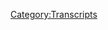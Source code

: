 {{Transcript
    | title         = [[289: January 10-13, 2013]]
    | caption       = [https://knowledgefight.libsyn.com/knowledge-fight-january-10-13-2013 Listen to this episode on Libsyn]
    | episodeNumber = [[289: January 10-13, 2013|289]]
    | length        = 01:25:53
}}

{{MessageBox
    | header     = Warning: Bot Generated Content
    | text       = This transcript was automatically generated by transcription software and likely contains many mistakes and misattributions. Please check the audio for definitive quotes, attribution, and context.
    | image      = N3yvass4myg91.webp
    | imagewidth = 50px
    | id         = warning
}}

{{TranscriptBlock
    | name      = Unknown Speaker
    | timestamp = 00:00:00.000
    | text      = Andy in Kansas. You're on the air. Thanks for holding.
}}

{{TranscriptBlock
    | name      = Unknown Speaker
    | timestamp = 00:00:04.000
    | text      = Hello Alex. I'm a first name caller. I'm a huge fan. I love your work.
}}

{{TranscriptBlock
    | name      = Unknown Speaker
    | timestamp = 00:00:07.280
    | text      = I love you.
}}

{{TranscriptBlock
    | name      = Unknown Speaker
    | timestamp = 00:00:07.759
    | text      = Hey everybody. Welcome back to Knowledge Fight. I'm Dan.
}}

{{TranscriptBlock
    | name      = Unknown Speaker
    | timestamp = 00:00:09.759
    | text      = I'm Jordan.
}}

{{TranscriptBlock
    | name      = Unknown Speaker
    | timestamp = 00:00:10.240
    | text      = We're a couple dudes. I like to sit around,
}}

{{TranscriptBlock
    | name      = Unknown Speaker
    | timestamp = 00:00:11.599
    | text      = drink novelty beverages, and talk a little bit about Alex Jones.
}}

{{TranscriptBlock
    | name      = Unknown Speaker
    | timestamp = 00:00:14.160
    | text      = Oh indeed we are, Dan.
}}

{{TranscriptBlock
    | name      = Unknown Speaker
    | timestamp = 00:00:16.079
    | text      = Yeah.
}}

{{TranscriptBlock
    | name      = Unknown Speaker
    | timestamp = 00:00:16.480
    | text      = Dan?
}}

{{TranscriptBlock
    | name      = Unknown Speaker
    | timestamp = 00:00:16.800
    | text      = Jordan.
}}

{{TranscriptBlock
    | name      = Unknown Speaker
    | timestamp = 00:00:17.679
    | text      = Did you have a childhood nemesis?
}}

{{TranscriptBlock
    | name      = Unknown Speaker
    | timestamp = 00:00:20.239
    | text      = Huh.
}}

{{TranscriptBlock
    | name      = Unknown Speaker
    | timestamp = 00:00:20.719
    | text      = Like an archenemy?
}}

{{TranscriptBlock
    | name      = Unknown Speaker
    | timestamp = 00:00:22.079
    | text      = It's interesting. Not really in childhood because I moved around a lot.
}}

{{TranscriptBlock
    | name      = Unknown Speaker
    | timestamp = 00:00:27.039
    | text      = Okay.
}}

{{TranscriptBlock
    | name      = Unknown Speaker
    | timestamp = 00:00:27.600
    | text      = Growing up in elementary school, we moved from Boston and Cambridge,
}}

{{TranscriptBlock
    | name      = Unknown Speaker
    | timestamp = 00:00:33.439
    | text      = and then to Hawaii, and then Missouri. So there was a lot of shifting schools.
}}

{{TranscriptBlock
    | name      = Unknown Speaker
    | timestamp = 00:00:37.600
    | text      = I didn't have a lot of time to develop the nemesis.
}}

{{TranscriptBlock
    | name      = Unknown Speaker
    | timestamp = 00:00:40.240
    | text      = Get into that good nemesis territory where it's like you're pushing each other,
}}

{{TranscriptBlock
    | name      = Unknown Speaker
    | timestamp = 00:00:43.920
    | text      = and you hate each other, and all that stuff. Yeah.
}}

{{TranscriptBlock
    | name      = Unknown Speaker
    | timestamp = 00:00:45.759
    | text      = And then once I got into high school, I was kind of depressed,
}}

{{TranscriptBlock
    | name      = Unknown Speaker
    | timestamp = 00:00:48.159
    | text      = and I thought everyone was my nemesis.
}}

{{TranscriptBlock
    | name      = Unknown Speaker
    | timestamp = 00:00:50.159
    | text      = So it was tough to make it specific enough. I felt like the world was against me.
}}

{{TranscriptBlock
    | name      = Unknown Speaker
    | timestamp = 00:00:54.399
    | text      = Man versus world is our conflict here.
}}

{{TranscriptBlock
    | name      = Unknown Speaker
    | timestamp = 00:00:56.399
    | text      = Yeah, exactly.
}}

{{TranscriptBlock
    | name      = Unknown Speaker
    | timestamp = 00:00:57.280
    | text      = But then in college, I did discover nemeses as being a really productive strategy.
}}

{{TranscriptBlock
    | name      = Unknown Speaker
    | timestamp = 00:01:04.079
    | text      = In order to motivate myself to do better in classes, I would often choose someone to hate.
}}

{{TranscriptBlock
    | name      = Unknown Speaker
    | timestamp = 00:01:09.040
    | text      = Almost at random.
}}

{{TranscriptBlock
    | name      = Unknown Speaker
    | timestamp = 00:01:10.000
    | text      = Well, they'd have to do something.
}}

{{TranscriptBlock
    | name      = Unknown Speaker
    | timestamp = 00:01:14.319
    | text      = One guy in one of my classes was wearing an OAR tour shirt.
}}

{{TranscriptBlock
    | name      = Unknown Speaker
    | timestamp = 00:01:17.200
    | text      = That is enough.
}}

{{TranscriptBlock
    | name      = Unknown Speaker
    | timestamp = 00:01:17.920
    | text      = Yeah.
}}

{{TranscriptBlock
    | name      = Unknown Speaker
    | timestamp = 00:01:18.159
    | text      = That is enough. Put them on the list.
}}

{{TranscriptBlock
    | name      = Unknown Speaker
    | timestamp = 00:01:20.000
    | text      = Put them on the list.
}}

{{TranscriptBlock
    | name      = Unknown Speaker
    | timestamp = 00:01:21.280
    | text      = And so what I would do is I'd never talk to these people,
}}

{{TranscriptBlock
    | name      = Unknown Speaker
    | timestamp = 00:01:24.719
    | text      = and then I would decide that I needed to crush them.
}}

{{TranscriptBlock
    | name      = Unknown Speaker
    | timestamp = 00:01:27.040
    | text      = Okay.
}}

{{TranscriptBlock
    | name      = Unknown Speaker
    | timestamp = 00:01:27.280
    | text      = So I would do well in the class to do better than them.
}}

{{TranscriptBlock
    | name      = Unknown Speaker
    | timestamp = 00:01:29.439
    | text      = Right.
}}

{{TranscriptBlock
    | name      = Unknown Speaker
    | timestamp = 00:01:29.920
    | text      = It was kind of a fun game you could play.
}}

{{TranscriptBlock
    | name      = Unknown Speaker
    | timestamp = 00:01:31.840
    | text      = The only time that I ever had anything confirmed for me was
}}

{{TranscriptBlock
    | name      = Unknown Speaker
    | timestamp = 00:01:36.799
    | text      = there was a guy who was in one of my philosophy classes who was just a real annoying douche.
}}

{{TranscriptBlock
    | name      = Unknown Speaker
    | timestamp = 00:01:42.400
    | text      = Yeah.
}}

{{TranscriptBlock
    | name      = Unknown Speaker
    | timestamp = 00:01:42.799
    | text      = Kind of guy in an early entry-level philosophy class who asks all these stupid questions,
}}

{{TranscriptBlock
    | name      = Unknown Speaker
    | timestamp = 00:01:47.120
    | text      = and the professor gets annoyed with him.
}}

{{TranscriptBlock
    | name      = Unknown Speaker
    | timestamp = 00:01:48.959
    | text      = Everybody gets annoyed with him.
}}

{{TranscriptBlock
    | name      = Unknown Speaker
    | timestamp = 00:01:50.079
    | text      = So he was my nemesis.
}}

{{TranscriptBlock
    | name      = Unknown Speaker
    | timestamp = 00:01:50.560
    | text      = I was that guy.
}}

{{TranscriptBlock
    | name      = Unknown Speaker
    | timestamp = 00:01:51.359
    | text      = Sure.
}}

{{TranscriptBlock
    | name      = Unknown Speaker
    | timestamp = 00:01:52.079
    | text      = He was my nemesis in that class.
}}

{{TranscriptBlock
    | name      = Unknown Speaker
    | timestamp = 00:01:53.680
    | text      = And I just hated him for his behavior in the philosophy class.
}}

{{TranscriptBlock
    | name      = Unknown Speaker
    | timestamp = 00:01:57.280
    | text      = And one day I was at the rec center.
}}

{{TranscriptBlock
    | name      = Unknown Speaker
    | timestamp = 00:01:59.680
    | text      = I was doing some exercising because I was a little bit into working out in college.
}}

{{TranscriptBlock
    | name      = Unknown Speaker
    | timestamp = 00:02:04.000
    | text      = A little bit.
}}

{{TranscriptBlock
    | name      = Unknown Speaker
    | timestamp = 00:02:04.640
    | text      = Okay.
}}

{{TranscriptBlock
    | name      = Unknown Speaker
    | timestamp = 00:02:04.959
    | text      = Not much, but a little bit.
}}

{{TranscriptBlock
    | name      = Unknown Speaker
    | timestamp = 00:02:06.959
    | text      = You're giving us a lot of background information I like.
}}

{{TranscriptBlock
    | name      = Unknown Speaker
    | timestamp = 00:02:09.280
    | text      = So I'm there and I'm like, I don't remember what I'm doing.
}}

{{TranscriptBlock
    | name      = Unknown Speaker
    | timestamp = 00:02:12.240
    | text      = I think I was probably on a bike or something like that.
}}

{{TranscriptBlock
    | name      = Unknown Speaker
    | timestamp = 00:02:14.479
    | text      = And I hear just like,
}}

{{TranscriptBlock
    | name      = Unknown Speaker
    | timestamp = 00:02:15.360
    | text      = ah, like someone really, like a monster underneath somebody's house.
}}

{{TranscriptBlock
    | name      = Unknown Speaker
    | timestamp = 00:02:25.599
    | text      = It was it, was it it the clown Dan?
}}

{{TranscriptBlock
    | name      = Unknown Speaker
    | timestamp = 00:02:27.439
    | text      = Well, no, it was, it's the sort of that you, you hear people breathing really hard when
}}

{{TranscriptBlock
    | name      = Unknown Speaker
    | timestamp = 00:02:31.680
    | text      = they're lifting and stuff like that.
}}

{{TranscriptBlock
    | name      = Unknown Speaker
    | timestamp = 00:02:32.879
    | text      = Cause it's healthy.
}}

{{TranscriptBlock
    | name      = Unknown Speaker
    | timestamp = 00:02:33.520
    | text      = You're supposed to breathe.
}}

{{TranscriptBlock
    | name      = Unknown Speaker
    | timestamp = 00:02:34.560
    | text      = But this guy was just like, ah.
}}

{{TranscriptBlock
    | name      = Unknown Speaker
    | timestamp = 00:02:36.719
    | text      = And I looked over and it's that guy from my philosophy class.
}}

{{TranscriptBlock
    | name      = Unknown Speaker
    | timestamp = 00:02:39.680
    | text      = And he has like one bar of weight.
}}

{{TranscriptBlock
    | name      = Unknown Speaker
    | timestamp = 00:02:41.919
    | text      = It's no weight at all.
}}

{{TranscriptBlock
    | name      = Unknown Speaker
    | timestamp = 00:02:43.199
    | text      = He's just overdoing it for attention.
}}

{{TranscriptBlock
    | name      = Unknown Speaker
    | timestamp = 00:02:44.879
    | text      = I was like, I was so right.
}}

{{TranscriptBlock
    | name      = Unknown Speaker
    | timestamp = 00:02:47.439
    | text      = Not just in a philosophy class, this guy's annoying everywhere.
}}

{{TranscriptBlock
    | name      = Unknown Speaker
    | timestamp = 00:02:50.879
    | text      = So he was my, he's the only nemesis I can really specifically remember.
}}

{{TranscriptBlock
    | name      = Unknown Speaker
    | timestamp = 00:02:53.680
    | text      = Cause all the other ones kind of like my animosity with them left once I left the class.
}}

{{TranscriptBlock
    | name      = Unknown Speaker
    | timestamp = 00:02:58.080
    | text      = Yeah.
}}

{{TranscriptBlock
    | name      = Unknown Speaker
    | timestamp = 00:02:58.319
    | text      = They, they, they were there.
}}

{{TranscriptBlock
    | name      = Unknown Speaker
    | timestamp = 00:02:59.680
    | text      = They were my nemesis for a purpose.
}}

{{TranscriptBlock
    | name      = Unknown Speaker
    | timestamp = 00:03:01.680
    | text      = That's it.
}}

{{TranscriptBlock
    | name      = Unknown Speaker
    | timestamp = 00:03:02.240
    | text      = They weren't persistent situations.
}}

{{TranscriptBlock
    | name      = Unknown Speaker
    | timestamp = 00:03:04.400
    | text      = No, no.
}}

{{TranscriptBlock
    | name      = Unknown Speaker
    | timestamp = 00:03:06.000
    | text      = Anyway, this is a show where I know a lot about Alex Jones who is now my nemesis.
}}

{{TranscriptBlock
    | name      = Unknown Speaker
    | timestamp = 00:03:10.000
    | text      = That is, that is absolutely true.
}}

{{TranscriptBlock
    | name      = Unknown Speaker
    | timestamp = 00:03:11.919
    | text      = Unrequited nemesis.
}}

{{TranscriptBlock
    | name      = Unknown Speaker
    | timestamp = 00:03:12.960
    | text      = I want to go with arch enemy in this, in this situation.
}}

{{TranscriptBlock
    | name      = Unknown Speaker
    | timestamp = 00:03:15.280
    | text      = I don't care enough about him personally.
}}

{{TranscriptBlock
    | name      = Unknown Speaker
    | timestamp = 00:03:18.560
    | text      = And I only know what you tell me.
}}

{{TranscriptBlock
    | name      = Unknown Speaker
    | timestamp = 00:03:19.759
    | text      = Yeah.
}}

{{TranscriptBlock
    | name      = Unknown Speaker
    | timestamp = 00:03:20.159
    | text      = That's the fun of the show.
}}

{{TranscriptBlock
    | name      = Unknown Speaker
    | timestamp = 00:03:21.840
    | text      = So Jordan, today we've got an interesting situation to go over and that is that Alex
}}

{{TranscriptBlock
    | name      = Unknown Speaker
    | timestamp = 00:03:26.240
    | text      = has been out of the studio bullhorning Washington DC to try and get himself back on Twitter.
}}

{{TranscriptBlock
    | name      = Unknown Speaker
    | timestamp = 00:03:31.120
    | text      = Yes, that sounds right.
}}

{{TranscriptBlock
    | name      = Unknown Speaker
    | timestamp = 00:03:32.319
    | text      = So he's been out of the studio and we have like Owen Troyer filling in for the last couple
}}

{{TranscriptBlock
    | name      = Unknown Speaker
    | timestamp = 00:03:37.280
    | text      = of days.
}}

{{TranscriptBlock
    | name      = Unknown Speaker
    | timestamp = 00:03:37.599
    | text      = And so we're not talking about that garbage.
}}

{{TranscriptBlock
    | name      = Unknown Speaker
    | timestamp = 00:03:39.439
    | text      = Um, but he, Alex was in studio on Monday.
}}

{{TranscriptBlock
    | name      = Unknown Speaker
    | timestamp = 00:03:42.560
    | text      = Uh, and I was thinking about like, eh, we can cover that.
}}

{{TranscriptBlock
    | name      = Unknown Speaker
    | timestamp = 00:03:45.120
    | text      = Uh, and I just started listening to it and about halfway through, all he was doing was
}}

{{TranscriptBlock
    | name      = Unknown Speaker
    | timestamp = 00:03:49.599
    | text      = gloating about the idea that a Muslim group did commit the act in Sri Lanka.
}}

{{TranscriptBlock
    | name      = Unknown Speaker
    | timestamp = 00:03:54.240
    | text      = That's exactly what I thought it would be.
}}

{{TranscriptBlock
    | name      = Unknown Speaker
    | timestamp = 00:03:56.080
    | text      = And we'd already kind of talked about that event on our, on our last or on our Monday
}}

{{TranscriptBlock
    | name      = Unknown Speaker
    | timestamp = 00:04:00.000
    | text      = episode.
}}

{{TranscriptBlock
    | name      = Unknown Speaker
    | timestamp = 00:04:00.719
    | text      = And so I kind of felt like, I don't even want to do this.
}}

{{TranscriptBlock
    | name      = Unknown Speaker
    | timestamp = 00:04:03.199
    | text      = I, you know, as I'm preparing this, it was also on my birthday, you know, something like
}}

{{TranscriptBlock
    | name      = Unknown Speaker
    | timestamp = 00:04:07.039
    | text      = I'm like, I'm not sitting through another one of this shit.
}}

{{TranscriptBlock
    | name      = Unknown Speaker
    | timestamp = 00:04:10.080
    | text      = I just can't do it.
}}

{{TranscriptBlock
    | name      = Unknown Speaker
    | timestamp = 00:04:11.360
    | text      = Oh God, that's torture.
}}

{{TranscriptBlock
    | name      = Unknown Speaker
    | timestamp = 00:04:13.280
    | text      = And then beyond that, I also have a wacky Wednesday thing that I've been working on.
}}

{{TranscriptBlock
    | name      = Unknown Speaker
    | timestamp = 00:04:17.120
    | text      = Uh, but, uh, I gotta, I need a little more time on that.
}}

{{TranscriptBlock
    | name      = Unknown Speaker
    | timestamp = 00:04:20.079
    | text      = So we are back in the past again today, back in 2013, we're going over January 10th to
}}

{{TranscriptBlock
    | name      = Unknown Speaker
    | timestamp = 00:04:25.680
    | text      = 13th of 2013.
}}

{{TranscriptBlock
    | name      = Unknown Speaker
    | timestamp = 00:04:28.800
    | text      = And, uh, it's, uh, there's some, there's some stuff in here.
}}

{{TranscriptBlock
    | name      = Unknown Speaker
    | timestamp = 00:04:33.920
    | text      = Are we talking Monday through Thursday?
}}

{{TranscriptBlock
    | name      = Unknown Speaker
    | timestamp = 00:04:35.600
    | text      = No, this is Thursday through Sunday.
}}

{{TranscriptBlock
    | name      = Unknown Speaker
    | timestamp = 00:04:37.759
    | text      = Oh, Thursday, Friday, Sunday.
}}

{{TranscriptBlock
    | name      = Unknown Speaker
    | timestamp = 00:04:39.360
    | text      = All right.
}}

{{TranscriptBlock
    | name      = Unknown Speaker
    | timestamp = 00:04:40.319
    | text      = All right.
}}

{{TranscriptBlock
    | name      = Unknown Speaker
    | timestamp = 00:04:40.639
    | text      = So let's, let's hear some hot takes.
}}

{{TranscriptBlock
    | name      = Unknown Speaker
    | timestamp = 00:04:42.639
    | text      = I assume it's all Sandy all day.
}}

{{TranscriptBlock
    | name      = Unknown Speaker
    | timestamp = 00:04:46.240
    | text      = You might be wrong about that, but we'll find out.
}}

{{TranscriptBlock
    | name      = Unknown Speaker
    | timestamp = 00:04:49.120
    | text      = Are we getting Somalis?
}}

{{TranscriptBlock
    | name      = Unknown Speaker
    | timestamp = 00:04:50.879
    | text      = Are we getting any Somalis today?
}}

{{TranscriptBlock
    | name      = Unknown Speaker
    | timestamp = 00:04:52.319
    | text      = No, no, nothing that out of left field.
}}

{{TranscriptBlock
    | name      = Unknown Speaker
    | timestamp = 00:04:55.120
    | text      = Um, we'll see what we get, uh, in earnest though.
}}

{{TranscriptBlock
    | name      = Unknown Speaker
    | timestamp = 00:04:57.360
    | text      = But before we do, got to give a shout out to some people who have signed up and are
}}

{{TranscriptBlock
    | name      = Unknown Speaker
    | timestamp = 00:05:00.319
    | text      = supporting the show.
}}

{{TranscriptBlock
    | name      = Unknown Speaker
    | timestamp = 00:05:01.279
    | text      = So first Joseph, thank you so much.
}}

{{TranscriptBlock
    | name      = Unknown Speaker
    | timestamp = 00:05:03.040
    | text      = You are now a policy wonk.
}}

{{TranscriptBlock
    | name      = Unknown Speaker
    | timestamp = 00:05:04.480
    | text      = I'm a policy wonk.
}}

{{TranscriptBlock
    | name      = Unknown Speaker
    | timestamp = 00:05:05.600
    | text      = Thank you, Joseph.
}}

{{TranscriptBlock
    | name      = Unknown Speaker
    | timestamp = 00:05:06.240
    | text      = Thank you, Joseph.
}}

{{TranscriptBlock
    | name      = Unknown Speaker
    | timestamp = 00:05:06.959
    | text      = Next to Daniel.
}}

{{TranscriptBlock
    | name      = Unknown Speaker
    | timestamp = 00:05:07.920
    | text      = Thank you so much.
}}

{{TranscriptBlock
    | name      = Unknown Speaker
    | timestamp = 00:05:08.560
    | text      = You are now a policy wonk.
}}

{{TranscriptBlock
    | name      = Unknown Speaker
    | timestamp = 00:05:10.240
    | text      = I'm a policy wonk.
}}

{{TranscriptBlock
    | name      = Unknown Speaker
    | timestamp = 00:05:11.279
    | text      = Thank you, Daniel.
}}

{{TranscriptBlock
    | name      = Unknown Speaker
    | timestamp = 00:05:11.920
    | text      = Thank you, Daniel.
}}

{{TranscriptBlock
    | name      = Unknown Speaker
    | timestamp = 00:05:12.800
    | text      = Next to Veronica.
}}

{{TranscriptBlock
    | name      = Unknown Speaker
    | timestamp = 00:05:13.920
    | text      = Thank you so much.
}}

{{TranscriptBlock
    | name      = Unknown Speaker
    | timestamp = 00:05:14.639
    | text      = You are now a policy wonk.
}}

{{TranscriptBlock
    | name      = Unknown Speaker
    | timestamp = 00:05:16.079
    | text      = I'm a policy wonk.
}}

{{TranscriptBlock
    | name      = Unknown Speaker
    | timestamp = 00:05:17.120
    | text      = Thank you, Veronica.
}}

{{TranscriptBlock
    | name      = Unknown Speaker
    | timestamp = 00:05:17.759
    | text      = Thank you, Veronica.
}}

{{TranscriptBlock
    | name      = Unknown Speaker
    | timestamp = 00:05:18.560
    | text      = I love the way you said Veronica.
}}

{{TranscriptBlock
    | name      = Unknown Speaker
    | timestamp = 00:05:20.319
    | text      = Well, I was thinking of Veronica Mars.
}}

{{TranscriptBlock
    | name      = Unknown Speaker
    | timestamp = 00:05:22.000
    | text      = Yeah, you really sunk your teeth into that.
}}

{{TranscriptBlock
    | name      = Unknown Speaker
    | timestamp = 00:05:24.079
    | text      = Veronica.
}}

{{TranscriptBlock
    | name      = Unknown Speaker
    | timestamp = 00:05:24.560
    | text      = I was thinking about how much I liked the first season of Veronica Mars.
}}

{{TranscriptBlock
    | name      = Unknown Speaker
    | timestamp = 00:05:28.480
    | text      = Maybe even the second, but I remember it fell though.
}}

{{TranscriptBlock
    | name      = Unknown Speaker
    | timestamp = 00:05:30.639
    | text      = Fuck off.
}}

{{TranscriptBlock
    | name      = Unknown Speaker
    | timestamp = 00:05:31.199
    | text      = So anyway, thanks, Veronica.
}}

{{TranscriptBlock
    | name      = Unknown Speaker
    | timestamp = 00:05:33.920
    | text      = Yeah.
}}

{{TranscriptBlock
    | name      = Unknown Speaker
    | timestamp = 00:05:36.720
    | text      = If you're Kristen Bell.
}}

{{TranscriptBlock
    | name      = Unknown Speaker
    | timestamp = 00:05:39.839
    | text      = Next to Marcus.
}}

{{TranscriptBlock
    | name      = Unknown Speaker
    | timestamp = 00:05:40.720
    | text      = Thank you so much.
}}

{{TranscriptBlock
    | name      = Unknown Speaker
    | timestamp = 00:05:41.360
    | text      = You're now a policy wonk.
}}

{{TranscriptBlock
    | name      = Unknown Speaker
    | timestamp = 00:05:42.800
    | text      = I'm a policy wonk.
}}

{{TranscriptBlock
    | name      = Unknown Speaker
    | timestamp = 00:05:43.839
    | text      = Thank you, Marcus.
}}

{{TranscriptBlock
    | name      = Unknown Speaker
    | timestamp = 00:05:45.120
    | text      = And Christine.
}}

{{TranscriptBlock
    | name      = Unknown Speaker
    | timestamp = 00:05:46.319
    | text      = Thank you so much.
}}

{{TranscriptBlock
    | name      = Unknown Speaker
    | timestamp = 00:05:47.040
    | text      = You are now a policy wonk.
}}

{{TranscriptBlock
    | name      = Unknown Speaker
    | timestamp = 00:05:48.639
    | text      = I'm a policy wonk.
}}

{{TranscriptBlock
    | name      = Unknown Speaker
    | timestamp = 00:05:49.680
    | text      = Thank you, Christine.
}}

{{TranscriptBlock
    | name      = Unknown Speaker
    | timestamp = 00:05:50.399
    | text      = Thank you very much, Christine.
}}

{{TranscriptBlock
    | name      = Unknown Speaker
    | timestamp = 00:05:51.439
    | text      = Finally, I'd like to say thank you to somebody who donated on a little bit of an elevated
}}

{{TranscriptBlock
    | name      = Unknown Speaker
    | timestamp = 00:05:55.120
    | text      = level and I actually know in real life.
}}

{{TranscriptBlock
    | name      = Unknown Speaker
    | timestamp = 00:05:57.759
    | text      = Really?
}}

{{TranscriptBlock
    | name      = Unknown Speaker
    | timestamp = 00:05:58.160
    | text      = There's a guy I knew back in Columbia, Missouri.
}}

{{TranscriptBlock
    | name      = Unknown Speaker
    | timestamp = 00:06:00.160
    | text      = I believe we watched a number of episodes of Lost together.
}}

{{TranscriptBlock
    | name      = Unknown Speaker
    | timestamp = 00:06:04.160
    | text      = We appreciate him signing up and supporting the show.
}}

{{TranscriptBlock
    | name      = Unknown Speaker
    | timestamp = 00:06:06.639
    | text      = So thank you so much, Sam.
}}

{{TranscriptBlock
    | name      = Unknown Speaker
    | timestamp = 00:06:08.480
    | text      = You're now a technocrat.
}}

{{TranscriptBlock
    | name      = Unknown Speaker
    | timestamp = 00:06:10.399
    | text      = I'm a policy wonk.
}}

{{TranscriptBlock
    | name      = Unknown Speaker
    | timestamp = 00:06:11.600
    | text      = Four stars.
}}

{{TranscriptBlock
    | name      = Unknown Speaker
    | timestamp = 00:06:12.399
    | text      = Go home to your mother and tell her you're brilliant.
}}

{{TranscriptBlock
    | name      = Unknown Speaker
    | timestamp = 00:06:14.399
    | text      = Someone, someone sodomite sent me a bucket of poop.
}}

{{TranscriptBlock
    | name      = Unknown Speaker
    | timestamp = 00:06:17.040
    | text      = Daddy shark.
}}

{{TranscriptBlock
    | name      = Unknown Speaker
    | timestamp = 00:06:17.680
    | text      = Bomp, bomp, bomp, bomp, bomp.
}}

{{TranscriptBlock
    | name      = Unknown Speaker
    | timestamp = 00:06:19.519
    | text      = Jar Jar Binks has a Caribbean black accent.
}}

{{TranscriptBlock
    | name      = Unknown Speaker
    | timestamp = 00:06:23.759
    | text      = He's a loser.
}}

{{TranscriptBlock
    | name      = Unknown Speaker
    | timestamp = 00:06:25.040
    | text      = Little, little kitty baby.
}}

{{TranscriptBlock
    | name      = Unknown Speaker
    | timestamp = 00:06:26.879
    | text      = I don't want to hate black people.
}}

{{TranscriptBlock
    | name      = Unknown Speaker
    | timestamp = 00:06:28.480
    | text      = I renounce Jesus Christ.
}}

{{TranscriptBlock
    | name      = Unknown Speaker
    | timestamp = 00:06:30.319
    | text      = Thank you so much, Sam.
}}

{{TranscriptBlock
    | name      = Unknown Speaker
    | timestamp = 00:06:31.600
    | text      = Thank you very much, Sam.
}}

{{TranscriptBlock
    | name      = Unknown Speaker
    | timestamp = 00:06:33.040
    | text      = If you're out there listening or thinking, hey, I'd like to support the show.
}}

{{TranscriptBlock
    | name      = Unknown Speaker
    | timestamp = 00:06:35.120
    | text      = I like what these guys do.
}}

{{TranscriptBlock
    | name      = Unknown Speaker
    | timestamp = 00:06:36.079
    | text      = You can do that by going to our website, knowledgefight.com.
}}

{{TranscriptBlock
    | name      = Unknown Speaker
    | timestamp = 00:06:38.560
    | text      = Clicking the button that says support the show.
}}

{{TranscriptBlock
    | name      = Unknown Speaker
    | timestamp = 00:06:40.000
    | text      = And guys, we are a sliver of the way from me getting this tattoo.
}}

{{TranscriptBlock
    | name      = Unknown Speaker
    | timestamp = 00:06:45.279
    | text      = Yeah.
}}

{{TranscriptBlock
    | name      = Unknown Speaker
    | timestamp = 00:06:45.759
    | text      = The life is very fragile tattoo.
}}

{{TranscriptBlock
    | name      = Unknown Speaker
    | timestamp = 00:06:47.680
    | text      = I'll give you an update on that.
}}

{{TranscriptBlock
    | name      = Unknown Speaker
    | timestamp = 00:06:48.879
    | text      = My brother is designing it as we speak.
}}

{{TranscriptBlock
    | name      = Unknown Speaker
    | timestamp = 00:06:50.959
    | text      = Oh, really?
}}

{{TranscriptBlock
    | name      = Unknown Speaker
    | timestamp = 00:06:51.600
    | text      = Very likely I'll be going to get it this weekend because inevitably we will end up over this
}}

{{TranscriptBlock
    | name      = Unknown Speaker
    | timestamp = 00:06:56.079
    | text      = goal.
}}

{{TranscriptBlock
    | name      = Unknown Speaker
    | timestamp = 00:06:56.480
    | text      = That's wonderful.
}}

{{TranscriptBlock
    | name      = Unknown Speaker
    | timestamp = 00:06:57.279
    | text      = Yeah, so thank you all so much for everyone who's forcing my hand for this dumb joke that
}}

{{TranscriptBlock
    | name      = Unknown Speaker
    | timestamp = 00:07:02.639
    | text      = I made about getting a life is very fragile tattoo.
}}

{{TranscriptBlock
    | name      = Unknown Speaker
    | timestamp = 00:07:05.759
    | text      = What's the official spelling?
}}

{{TranscriptBlock
    | name      = Unknown Speaker
    | timestamp = 00:07:07.600
    | text      = It's going to be as it's supposed to be.
}}

{{TranscriptBlock
    | name      = Unknown Speaker
    | timestamp = 00:07:11.519
    | text      = Oh, no.
}}

{{TranscriptBlock
    | name      = Unknown Speaker
    | timestamp = 00:07:12.000
    | text      = It's just going to say actual life's very fragile.
}}

{{TranscriptBlock
    | name      = Unknown Speaker
    | timestamp = 00:07:14.560
    | text      = Yeah.
}}

{{TranscriptBlock
    | name      = Unknown Speaker
    | timestamp = 00:07:15.279
    | text      = I debated the, but I felt the actual words are a better way to go about it in terms of
}}

{{TranscriptBlock
    | name      = Unknown Speaker
    | timestamp = 00:07:22.079
    | text      = a tattoo.
}}

{{TranscriptBlock
    | name      = Unknown Speaker
    | timestamp = 00:07:22.720
    | text      = In terms of, that's probably a smart move.
}}

{{TranscriptBlock
    | name      = Unknown Speaker
    | timestamp = 00:07:24.639
    | text      = Now maybe I'll get the misspelling tattooed on myself somewhere else.
}}

{{TranscriptBlock
    | name      = Unknown Speaker
    | timestamp = 00:07:28.639
    | text      = Maybe we'll do that.
}}

{{TranscriptBlock
    | name      = Unknown Speaker
    | timestamp = 00:07:29.519
    | text      = At a later date and time.
}}

{{TranscriptBlock
    | name      = Unknown Speaker
    | timestamp = 00:07:30.720
    | text      = Yeah.
}}

{{TranscriptBlock
    | name      = Unknown Speaker
    | timestamp = 00:07:31.439
    | text      = So Jordan, this stretch of time is a little bit of a slog.
}}

{{TranscriptBlock
    | name      = Unknown Speaker
    | timestamp = 00:07:36.000
    | text      = January 10th through 13th is a little bit of a walking through molasses.
}}

{{TranscriptBlock
    | name      = Unknown Speaker
    | timestamp = 00:07:40.800
    | text      = I'm not going to lie to you.
}}

{{TranscriptBlock
    | name      = Unknown Speaker
    | timestamp = 00:07:41.920
    | text      = Yeah.
}}

{{TranscriptBlock
    | name      = Unknown Speaker
    | timestamp = 00:07:42.240
    | text      = There's some fun along the way, but there is a lot of talking about Piers Morgan.
}}

{{TranscriptBlock
    | name      = Unknown Speaker
    | timestamp = 00:07:48.160
    | text      = Okay.
}}

{{TranscriptBlock
    | name      = Unknown Speaker
    | timestamp = 00:07:48.720
    | text      = His show has almost entirely become about how he went to CNN.
}}

{{TranscriptBlock
    | name      = Unknown Speaker
    | timestamp = 00:07:52.959
    | text      = That's almost all he's talking about.
}}

{{TranscriptBlock
    | name      = Unknown Speaker
    | timestamp = 00:07:54.959
    | text      = How can you talk about that for four hours?
}}

{{TranscriptBlock
    | name      = Unknown Speaker
    | timestamp = 00:07:57.680
    | text      = There's very little other content, quite honestly, except screaming about guns.
}}

{{TranscriptBlock
    | name      = Unknown Speaker
    | timestamp = 00:08:01.839
    | text      = Okay.
}}

{{TranscriptBlock
    | name      = Unknown Speaker
    | timestamp = 00:08:02.240
    | text      = Well, yeah, yeah, yeah.
}}

{{TranscriptBlock
    | name      = Unknown Speaker
    | timestamp = 00:08:03.519
    | text      = And so I kind of got to a point where I was like almost just looking for out of context
}}

{{TranscriptBlock
    | name      = Unknown Speaker
    | timestamp = 00:08:09.040
    | text      = drops because I was getting so bored.
}}

{{TranscriptBlock
    | name      = Unknown Speaker
    | timestamp = 00:08:11.040
    | text      = The whole thing.
}}

{{TranscriptBlock
    | name      = Unknown Speaker
    | timestamp = 00:08:11.920
    | text      = So here's some that we can enjoy.
}}

{{TranscriptBlock
    | name      = Unknown Speaker
    | timestamp = 00:08:13.680
    | text      = We got a rapid fire out of context drop situation?
}}

{{TranscriptBlock
    | name      = Unknown Speaker
    | timestamp = 00:08:16.079
    | text      = Well, not rapid fire, but we can let these breathe and enjoy them a little bit.
}}

{{TranscriptBlock
    | name      = Unknown Speaker
    | timestamp = 00:08:19.920
    | text      = There's the first one.
}}

{{TranscriptBlock
    | name      = Unknown Speaker
    | timestamp = 00:08:21.120
    | text      = I've entered complete creep Ville.
}}

{{TranscriptBlock
    | name      = Unknown Speaker
    | timestamp = 00:08:22.959
    | text      = Yup.
}}

{{TranscriptBlock
    | name      = Unknown Speaker
    | timestamp = 00:08:28.399
    | text      = You certainly have.
}}

{{TranscriptBlock
    | name      = Unknown Speaker
    | timestamp = 00:08:30.160
    | text      = Speaking of creep Ville, you know who lives there?
}}

{{TranscriptBlock
    | name      = Unknown Speaker
    | timestamp = 00:08:33.039
    | text      = And I'm a little bit proud of the fact that I know Gary Busey really well.
}}

{{TranscriptBlock
    | name      = Unknown Speaker
    | timestamp = 00:08:36.000
    | text      = Okay, cool, cool.
}}

{{TranscriptBlock
    | name      = Unknown Speaker
    | timestamp = 00:08:37.759
    | text      = Bragging about knowing Gary Busey.
}}

{{TranscriptBlock
    | name      = Unknown Speaker
    | timestamp = 00:08:42.720
    | text      = This comes on the tails of him having man cow on.
}}

{{TranscriptBlock
    | name      = Unknown Speaker
    | timestamp = 00:08:45.759
    | text      = I don't want any context for that.
}}

{{TranscriptBlock
    | name      = Unknown Speaker
    | timestamp = 00:08:48.639
    | text      = That was a one, two punch to perfection.
}}

{{TranscriptBlock
    | name      = Unknown Speaker
    | timestamp = 00:08:51.440
    | text      = This is not, that's not giving it context.
}}

{{TranscriptBlock
    | name      = Unknown Speaker
    | timestamp = 00:08:54.399
    | text      = It's not like he has man cow on and then he brags about knowing Gary Busey.
}}

{{TranscriptBlock
    | name      = Unknown Speaker
    | timestamp = 00:08:58.159
    | text      = It's just apropos of nothing.
}}

{{TranscriptBlock
    | name      = Unknown Speaker
    | timestamp = 00:09:00.559
    | text      = He also had man cow on and they talked for like half an hour about fucking William Shatner
}}

{{TranscriptBlock
    | name      = Unknown Speaker
    | timestamp = 00:09:06.799
    | text      = being a great guy.
}}

{{TranscriptBlock
    | name      = Unknown Speaker
    | timestamp = 00:09:08.159
    | text      = Oh, I don't know why.
}}

{{TranscriptBlock
    | name      = Unknown Speaker
    | timestamp = 00:09:09.840
    | text      = I mean, I guess that sounds nice.
}}

{{TranscriptBlock
    | name      = Unknown Speaker
    | timestamp = 00:09:11.440
    | text      = Man cows.
}}

{{TranscriptBlock
    | name      = Unknown Speaker
    | timestamp = 00:09:12.000
    | text      = Good friends with William Shatner and he's apparently a living embodiment of how you
}}

{{TranscriptBlock
    | name      = Unknown Speaker
    | timestamp = 00:09:16.240
    | text      = just got to keep moving forward.
}}

{{TranscriptBlock
    | name      = Unknown Speaker
    | timestamp = 00:09:17.519
    | text      = That's okay.
}}

{{TranscriptBlock
    | name      = Unknown Speaker
    | timestamp = 00:09:19.919
    | text      = Why are we doing this?
}}

{{TranscriptBlock
    | name      = Unknown Speaker
    | timestamp = 00:09:21.200
    | text      = Are we getting the Zen of Shatner?
}}

{{TranscriptBlock
    | name      = Unknown Speaker
    | timestamp = 00:09:22.960
    | text      = Is that what's going on?
}}

{{TranscriptBlock
    | name      = Unknown Speaker
    | timestamp = 00:09:23.919
    | text      = I don't know.
}}

{{TranscriptBlock
    | name      = Unknown Speaker
    | timestamp = 00:09:24.480
    | text      = They did not bring up his wife either.
}}

{{TranscriptBlock
    | name      = Unknown Speaker
    | timestamp = 00:09:26.399
    | text      = Oh, surprise.
}}

{{TranscriptBlock
    | name      = Unknown Speaker
    | timestamp = 00:09:27.120
    | text      = Yeah.
}}

{{TranscriptBlock
    | name      = Unknown Speaker
    | timestamp = 00:09:28.480
    | text      = Absent in their coverage.
}}

{{TranscriptBlock
    | name      = Unknown Speaker
    | timestamp = 00:09:30.960
    | text      = He's a great guy.
}}

{{TranscriptBlock
    | name      = Unknown Speaker
    | timestamp = 00:09:31.840
    | text      = He's a great guy.
}}

{{TranscriptBlock
    | name      = Unknown Speaker
    | timestamp = 00:09:32.799
    | text      = So here's the last out of context drop that we got.
}}

{{TranscriptBlock
    | name      = Unknown Speaker
    | timestamp = 00:09:35.840
    | text      = Believe me, I want nothing more than to not be here and to not have to do this.
}}

{{TranscriptBlock
    | name      = Unknown Speaker
    | timestamp = 00:09:42.080
    | text      = Me too.
}}

{{TranscriptBlock
    | name      = Unknown Speaker
    | timestamp = 00:09:42.639
    | text      = Yeah.
}}

{{TranscriptBlock
    | name      = Unknown Speaker
    | timestamp = 00:09:43.039
    | text      = Me too, Alex.
}}

{{TranscriptBlock
    | name      = Unknown Speaker
    | timestamp = 00:09:44.639
    | text      = Yeah.
}}

{{TranscriptBlock
    | name      = Unknown Speaker
    | timestamp = 00:09:45.679
    | text      = I want nothing more than that either.
}}

{{TranscriptBlock
    | name      = Unknown Speaker
    | timestamp = 00:09:47.360
    | text      = You should follow your heart and quit.
}}

{{TranscriptBlock
    | name      = Unknown Speaker
    | timestamp = 00:09:50.159
    | text      = So let's jump in here on January 10th.
}}

{{TranscriptBlock
    | name      = Unknown Speaker
    | timestamp = 00:09:52.480
    | text      = Yeah.
}}

{{TranscriptBlock
    | name      = Unknown Speaker
    | timestamp = 00:09:53.279
    | text      = On our last 2013 episode, we heard Alex's bragging and fictionalized versions of going
}}

{{TranscriptBlock
    | name      = Unknown Speaker
    | timestamp = 00:09:59.600
    | text      = to talk to Piers Morgan.
}}

{{TranscriptBlock
    | name      = Unknown Speaker
    | timestamp = 00:10:00.799
    | text      = There was shit on the walls.
}}

{{TranscriptBlock
    | name      = Unknown Speaker
    | timestamp = 00:10:02.159
    | text      = Shit on the walls.
}}

{{TranscriptBlock
    | name      = Unknown Speaker
    | timestamp = 00:10:03.120
    | text      = There is...
}}

{{TranscriptBlock
    | name      = Unknown Speaker
    | timestamp = 00:10:03.679
    | text      = I mean, the whole studio is just...
}}

{{TranscriptBlock
    | name      = Unknown Speaker
    | timestamp = 00:10:05.440
    | text      = It's bedlam.
}}

{{TranscriptBlock
    | name      = Unknown Speaker
    | timestamp = 00:10:07.039
    | text      = And then also he got harassed by cops and chased to the airport in Newark or whatever.
}}

{{TranscriptBlock
    | name      = Unknown Speaker
    | timestamp = 00:10:12.559
    | text      = All that sort of stuff.
}}

{{TranscriptBlock
    | name      = Unknown Speaker
    | timestamp = 00:10:13.600
    | text      = Now, he presents a slightly elevated version of that here on the 10th.
}}

{{TranscriptBlock
    | name      = Unknown Speaker
    | timestamp = 00:10:19.200
    | text      = And you can see little kernels of how the narrative is starting to evolve.
}}

{{TranscriptBlock
    | name      = Unknown Speaker
    | timestamp = 00:10:23.679
    | text      = Are we getting another...
}}

{{TranscriptBlock
    | name      = Unknown Speaker
    | timestamp = 00:10:24.639
    | text      = Are we getting another Fish Gets Bigger story as we go along?
}}

{{TranscriptBlock
    | name      = Unknown Speaker
    | timestamp = 00:10:27.679
    | text      = A little bit, yeah.
}}

{{TranscriptBlock
    | name      = Unknown Speaker
    | timestamp = 00:10:28.159
    | text      = Because he introduces in this next clip a piece to the story that has absolutely been
}}

{{TranscriptBlock
    | name      = Unknown Speaker
    | timestamp = 00:10:32.960
    | text      = absent.
}}

{{TranscriptBlock
    | name      = Unknown Speaker
    | timestamp = 00:10:33.440
    | text      = Three globalists in a hot tub.
}}

{{TranscriptBlock
    | name      = Unknown Speaker
    | timestamp = 00:10:34.799
    | text      = It might as well be.
}}

{{TranscriptBlock
    | name      = Unknown Speaker
    | timestamp = 00:10:36.000
    | text      = And you know, I'll say this on air.
}}

{{TranscriptBlock
    | name      = Unknown Speaker
    | timestamp = 00:10:37.679
    | text      = I probably in hindsight, I watched Larry Pratt last night destroy Piers Morgan.
}}

{{TranscriptBlock
    | name      = Unknown Speaker
    | timestamp = 00:10:41.600
    | text      = And at the end, he said, you're not my friend to him because he knew he'd been beaten.
}}

{{TranscriptBlock
    | name      = Unknown Speaker
    | timestamp = 00:10:45.759
    | text      = I wish I could do that more.
}}

{{TranscriptBlock
    | name      = Unknown Speaker
    | timestamp = 00:10:47.120
    | text      = And sometimes I've gone on shows and been very calm.
}}

{{TranscriptBlock
    | name      = Unknown Speaker
    | timestamp = 00:10:49.600
    | text      = But when you've got a chest cold, when you're angry, when you've just been messed with on
}}

{{TranscriptBlock
    | name      = Unknown Speaker
    | timestamp = 00:10:53.600
    | text      = the street by detective after detective or whatever they were popping out of the dark,
}}

{{TranscriptBlock
    | name      = Unknown Speaker
    | timestamp = 00:10:57.919
    | text      = and you see all the disgustingness of it, you get angry.
}}

{{TranscriptBlock
    | name      = Unknown Speaker
    | timestamp = 00:11:03.279
    | text      = So here is what's different about this on the tap.
}}

{{TranscriptBlock
    | name      = Unknown Speaker
    | timestamp = 00:11:06.320
    | text      = He had been talking a little bit about how he had some allergies and stuff like that
}}

{{TranscriptBlock
    | name      = Unknown Speaker
    | timestamp = 00:11:10.399
    | text      = before.
}}

{{TranscriptBlock
    | name      = Unknown Speaker
    | timestamp = 00:11:10.879
    | text      = So that's not like that much of a new introduction.
}}

{{TranscriptBlock
    | name      = Unknown Speaker
    | timestamp = 00:11:14.639
    | text      = Although him using it as an excuse for why he yelled at Piers Morgan, that's a little
}}

{{TranscriptBlock
    | name      = Unknown Speaker
    | timestamp = 00:11:18.720
    | text      = different.
}}

{{TranscriptBlock
    | name      = Unknown Speaker
    | timestamp = 00:11:18.960
    | text      = That bounced me up a little bit.
}}

{{TranscriptBlock
    | name      = Unknown Speaker
    | timestamp = 00:11:20.159
    | text      = Now, the more important thing that's different is he's now talking about the police harassing
}}

{{TranscriptBlock
    | name      = Unknown Speaker
    | timestamp = 00:11:24.080
    | text      = him before the interview.
}}

{{TranscriptBlock
    | name      = Unknown Speaker
    | timestamp = 00:11:25.519
    | text      = Right.
}}

{{TranscriptBlock
    | name      = Unknown Speaker
    | timestamp = 00:11:25.840
    | text      = It set him off.
}}

{{TranscriptBlock
    | name      = Unknown Speaker
    | timestamp = 00:11:26.720
    | text      = Right.
}}

{{TranscriptBlock
    | name      = Unknown Speaker
    | timestamp = 00:11:27.039
    | text      = It set him off.
}}

{{TranscriptBlock
    | name      = Unknown Speaker
    | timestamp = 00:11:27.679
    | text      = That was never.
}}

{{TranscriptBlock
    | name      = Unknown Speaker
    | timestamp = 00:11:28.720
    | text      = How can he give a good performance whenever, and I quote, police or whatever are popping
}}

{{TranscriptBlock
    | name      = Unknown Speaker
    | timestamp = 00:11:34.240
    | text      = out of the dark.
}}

{{TranscriptBlock
    | name      = Unknown Speaker
    | timestamp = 00:11:35.039
    | text      = Out of the dark.
}}

{{TranscriptBlock
    | name      = Unknown Speaker
    | timestamp = 00:11:35.759
    | text      = Out of the dark.
}}

{{TranscriptBlock
    | name      = Unknown Speaker
    | timestamp = 00:11:36.399
    | text      = Boy, do they record don't they record Piers Morgan's there in the day before this.
}}

{{TranscriptBlock
    | name      = Unknown Speaker
    | timestamp = 00:11:42.159
    | text      = Alex had only been talking about the police harassing him after the fact, trying to walk
}}

{{TranscriptBlock
    | name      = Unknown Speaker
    | timestamp = 00:11:46.320
    | text      = him out into an alley where apparently there's an ambush and there's another cop in the dark.
}}

{{TranscriptBlock
    | name      = Unknown Speaker
    | timestamp = 00:11:50.480
    | text      = Right.
}}

{{TranscriptBlock
    | name      = Unknown Speaker
    | timestamp = 00:11:50.720
    | text      = And then they were at his hotel when he came back or something like that.
}}

{{TranscriptBlock
    | name      = Unknown Speaker
    | timestamp = 00:11:54.320
    | text      = The reason that he's bringing up the they were harassing him before, which he had not
}}

{{TranscriptBlock
    | name      = Unknown Speaker
    | timestamp = 00:11:57.759
    | text      = said previous to this is because Doug Hagman of the Northeast Intelligence Network, one
}}

{{TranscriptBlock
    | name      = Unknown Speaker
    | timestamp = 00:12:03.440
    | text      = of Alex's weirdo, dumb, dumb friends who now has Dave Dobbin Meyer on his show a bunch.
}}

{{TranscriptBlock
    | name      = Unknown Speaker
    | timestamp = 00:12:08.320
    | text      = Coach Dave.
}}

{{TranscriptBlock
    | name      = Unknown Speaker
    | timestamp = 00:12:09.039
    | text      = He's a great guy.
}}

{{TranscriptBlock
    | name      = Unknown Speaker
    | timestamp = 00:12:09.840
    | text      = This guy is a fucking idiot.
}}

{{TranscriptBlock
    | name      = Unknown Speaker
    | timestamp = 00:12:12.320
    | text      = Doug Hagman.
}}

{{TranscriptBlock
    | name      = Unknown Speaker
    | timestamp = 00:12:13.840
    | text      = But he Hagman was on earlier in the show and he was talking about how from a DHS source
}}

{{TranscriptBlock
    | name      = Unknown Speaker
    | timestamp = 00:12:19.919
    | text      = of his, they were following and messing with Alex the whole time.
}}

{{TranscriptBlock
    | name      = Unknown Speaker
    | timestamp = 00:12:23.759
    | text      = And it was all the plan to get him to a Starbucks where a lady was going to accost him and then
}}

{{TranscriptBlock
    | name      = Unknown Speaker
    | timestamp = 00:12:28.159
    | text      = they could take him down.
}}

{{TranscriptBlock
    | name      = Unknown Speaker
    | timestamp = 00:12:28.960
    | text      = All right.
}}

{{TranscriptBlock
    | name      = Unknown Speaker
    | timestamp = 00:12:29.279
    | text      = So Doug Hagman has shown up with this new, quote unquote, the privileged information.
}}

{{TranscriptBlock
    | name      = Unknown Speaker
    | timestamp = 00:12:35.120
    | text      = And Alex has incorporated that into his own telling of his experience, of course, in order
}}

{{TranscriptBlock
    | name      = Unknown Speaker
    | timestamp = 00:12:39.519
    | text      = to match Larry Hagman's fake intelligence.
}}

{{TranscriptBlock
    | name      = Unknown Speaker
    | timestamp = 00:12:42.240
    | text      = Alex's individual experience of the past has now changed.
}}

{{TranscriptBlock
    | name      = Unknown Speaker
    | timestamp = 00:12:46.080
    | text      = Wow.
}}

{{TranscriptBlock
    | name      = Unknown Speaker
    | timestamp = 00:12:46.399
    | text      = This is a mark of bullshit.
}}

{{TranscriptBlock
    | name      = Unknown Speaker
    | timestamp = 00:12:47.679
    | text      = That is that is spectacular.
}}

{{TranscriptBlock
    | name      = Unknown Speaker
    | timestamp = 00:12:49.759
    | text      = Yeah.
}}

{{TranscriptBlock
    | name      = Unknown Speaker
    | timestamp = 00:12:50.320
    | text      = So that takes up a bit of the show.
}}

{{TranscriptBlock
    | name      = Unknown Speaker
    | timestamp = 00:12:53.440
    | text      = Doug Hagman being boring as shit, telling Alex that he has secret sources, that he was
}}

{{TranscriptBlock
    | name      = Unknown Speaker
    | timestamp = 00:12:57.679
    | text      = playing, there was a planned takedown or some shit.
}}

{{TranscriptBlock
    | name      = Unknown Speaker
    | timestamp = 00:13:00.080
    | text      = Yeah, yeah.
}}

{{TranscriptBlock
    | name      = Unknown Speaker
    | timestamp = 00:13:01.039
    | text      = But then Alex has Gerald Cilenti on and he has to break through, break out of these interview
}}

{{TranscriptBlock
    | name      = Unknown Speaker
    | timestamp = 00:13:10.799
    | text      = with Gerald Cilenti because there's big news.
}}

{{TranscriptBlock
    | name      = Unknown Speaker
    | timestamp = 00:13:13.600
    | text      = We've got breaking news, Gerald.
}}

{{TranscriptBlock
    | name      = Unknown Speaker
    | timestamp = 00:13:15.120
    | text      = And this continues.
}}

{{TranscriptBlock
    | name      = Unknown Speaker
    | timestamp = 00:13:16.000
    | text      = There's a lot of evidence this could be provocateur.
}}

{{TranscriptBlock
    | name      = Unknown Speaker
    | timestamp = 00:13:18.240
    | text      = Shooting outside Bakersfield, California, where we have a 50,000 watt affiliate.
}}

{{TranscriptBlock
    | name      = Unknown Speaker
    | timestamp = 00:13:22.480
    | text      = A California school shooting, two reportedly shot at Taft Union High School near Bakersfield.
}}

{{TranscriptBlock
    | name      = Unknown Speaker
    | timestamp = 00:13:28.879
    | text      = At least two people were shot.
}}

{{TranscriptBlock
    | name      = Unknown Speaker
    | timestamp = 00:13:30.159
    | text      = That's how Sandy Hook started was two at Taft Union High School in Kent County, California,
}}

{{TranscriptBlock
    | name      = Unknown Speaker
    | timestamp = 00:13:35.200
    | text      = this morning as the suspected shooter has been taken into custody, according to local
}}

{{TranscriptBlock
    | name      = Unknown Speaker
    | timestamp = 00:13:38.960
    | text      = media reports.
}}

{{TranscriptBlock
    | name      = Unknown Speaker
    | timestamp = 00:13:39.440
    | text      = Let's pray to God nobody dies.
}}

{{TranscriptBlock
    | name      = Unknown Speaker
    | timestamp = 00:13:40.879
    | text      = Let's pray to God.
}}

{{TranscriptBlock
    | name      = Unknown Speaker
    | timestamp = 00:13:41.759
    | text      = It's time to arm these schools.
}}

{{TranscriptBlock
    | name      = Unknown Speaker
    | timestamp = 00:13:43.039
    | text      = Now, folks, they're advertising the ABC News in Bakersfield.
}}

{{TranscriptBlock
    | name      = Unknown Speaker
    | timestamp = 00:13:47.519
    | text      = So the incident happened at 9 a.m.
}}

{{TranscriptBlock
    | name      = Unknown Speaker
    | timestamp = 00:13:49.200
    | text      = That's just minutes ago.
}}

{{TranscriptBlock
    | name      = Unknown Speaker
    | timestamp = 00:13:50.480
    | text      = Their time, this is incredible.
}}

{{TranscriptBlock
    | name      = Unknown Speaker
    | timestamp = 00:13:52.399
    | text      = Gerald Cilenti, what's your take on that?
}}

{{TranscriptBlock
    | name      = Unknown Speaker
    | timestamp = 00:13:54.399
    | text      = Well, my take again is what are the other issues that you keep talking about?
}}

{{TranscriptBlock
    | name      = Unknown Speaker
    | timestamp = 00:13:58.080
    | text      = What kind of psychotropic drugs are these people on?
}}

{{TranscriptBlock
    | name      = Unknown Speaker
    | timestamp = 00:14:01.039
    | text      = What kind of society, the cruel nature of society, a culture of cruelty that we had?
}}

{{TranscriptBlock
    | name      = Unknown Speaker
    | timestamp = 00:14:08.320
    | text      = Who are these people that are committing the crimes?
}}

{{TranscriptBlock
    | name      = Unknown Speaker
    | timestamp = 00:14:11.200
    | text      = Jailed, you're doing great.
}}

{{TranscriptBlock
    | name      = Unknown Speaker
    | timestamp = 00:14:12.240
    | text      = What drugs are they on that they wouldn't answer you when you brought it up that each
}}

{{TranscriptBlock
    | name      = Unknown Speaker
    | timestamp = 00:14:16.559
    | text      = one of these there's records of them showing how many people on psychotropic drugs are
}}

{{TranscriptBlock
    | name      = Unknown Speaker
    | timestamp = 00:14:22.080
    | text      = killing this.
}}

{{TranscriptBlock
    | name      = Unknown Speaker
    | timestamp = 00:14:23.360
    | text      = Yeah, at least his voice is interesting as compared to a lot of these other fucking dumb,
}}

{{TranscriptBlock
    | name      = Unknown Speaker
    | timestamp = 00:14:27.120
    | text      = dumb guests.
}}

{{TranscriptBlock
    | name      = Unknown Speaker
    | timestamp = 00:14:28.480
    | text      = So you can see here there's a shooting at Bakersfield at Taft High School in Bakersfield,
}}

{{TranscriptBlock
    | name      = Unknown Speaker
    | timestamp = 00:14:34.480
    | text      = California, and Alex is breaking the news and he immediately, him and Gerald are talking
}}

{{TranscriptBlock
    | name      = Unknown Speaker
    | timestamp = 00:14:39.759
    | text      = about how that their people are on drugs.
}}

{{TranscriptBlock
    | name      = Unknown Speaker
    | timestamp = 00:14:43.279
    | text      = He's interrupting this pretty pointless interview that he's having with Gerald Cilenti.
}}

{{TranscriptBlock
    | name      = Unknown Speaker
    | timestamp = 00:14:46.480
    | text      = It's mostly just stuff about how there's gonna be a planned financial collapse.
}}

{{TranscriptBlock
    | name      = Unknown Speaker
    | timestamp = 00:14:50.080
    | text      = Standard Gerald Cilenti business.
}}

{{TranscriptBlock
    | name      = Unknown Speaker
    | timestamp = 00:14:52.000
    | text      = So he's breaking in with his news of the school shooting.
}}

{{TranscriptBlock
    | name      = Unknown Speaker
    | timestamp = 00:14:54.399
    | text      = What happened was a student at Taft High School brought a shotgun to school and wounded two
}}

{{TranscriptBlock
    | name      = Unknown Speaker
    | timestamp = 00:14:58.080
    | text      = people before being talked into putting his gun down and surrendering to the police.
}}

{{TranscriptBlock
    | name      = Unknown Speaker
    | timestamp = 00:15:01.840
    | text      = He would go on to claim that he didn't remember anything from the point where he was at his
}}

{{TranscriptBlock
    | name      = Unknown Speaker
    | timestamp = 00:15:05.440
    | text      = house until right after the first shot was actually fired.
}}

{{TranscriptBlock
    | name      = Unknown Speaker
    | timestamp = 00:15:09.840
    | text      = But prosecutors introduced some pretty compelling evidence that this could not be the case.
}}

{{TranscriptBlock
    | name      = Unknown Speaker
    | timestamp = 00:15:14.240
    | text      = For instance, after surrendering to the police, he told them the correct number of shells
}}

{{TranscriptBlock
    | name      = Unknown Speaker
    | timestamp = 00:15:17.919
    | text      = that were in his gun, but he would later claim that he had no memory of loading it.
}}

{{TranscriptBlock
    | name      = Unknown Speaker
    | timestamp = 00:15:21.519
    | text      = Things like that are pretty good reason to have a little bit of a suspicion and skepticism
}}

{{TranscriptBlock
    | name      = Unknown Speaker
    | timestamp = 00:15:25.759
    | text      = about the I don't remember anything.
}}

{{TranscriptBlock
    | name      = Unknown Speaker
    | timestamp = 00:15:27.600
    | text      = Yeah, yeah, no.
}}

{{TranscriptBlock
    | name      = Unknown Speaker
    | timestamp = 00:15:29.759
    | text      = Call bullshit.
}}

{{TranscriptBlock
    | name      = Unknown Speaker
    | timestamp = 00:15:30.960
    | text      = I don't know.
}}

{{TranscriptBlock
    | name      = Unknown Speaker
    | timestamp = 00:15:31.440
    | text      = I don't know.
}}

{{TranscriptBlock
    | name      = Unknown Speaker
    | timestamp = 00:15:32.799
    | text      = I'm inclined to call bullshit, if only also because he had posted, like, the shooter had
}}

{{TranscriptBlock
    | name      = Unknown Speaker
    | timestamp = 00:15:38.159
    | text      = written like a short story that involved getting back at bullies through violence like a couple
}}

{{TranscriptBlock
    | name      = Unknown Speaker
    | timestamp = 00:15:45.360
    | text      = of years prior, maybe a year prior.
}}

{{TranscriptBlock
    | name      = Unknown Speaker
    | timestamp = 00:15:47.120
    | text      = And the day before the shooting, he posted it online.
}}

{{TranscriptBlock
    | name      = Unknown Speaker
    | timestamp = 00:15:50.320
    | text      = So there's some indications that there might have been premeditation and the idea of like,
}}

{{TranscriptBlock
    | name      = Unknown Speaker
    | timestamp = 00:15:54.399
    | text      = I don't remember anything that happened.
}}

{{TranscriptBlock
    | name      = Unknown Speaker
    | timestamp = 00:15:55.840
    | text      = Yeah, a little bit, a little bit dubious.
}}

{{TranscriptBlock
    | name      = Unknown Speaker
    | timestamp = 00:15:58.399
    | text      = Yeah, yeah, yeah, yeah.
}}

{{TranscriptBlock
    | name      = Unknown Speaker
    | timestamp = 00:15:59.440
    | text      = Alex and Gerald will use this as an opportunity to sow doubt about all mass shootings, but
}}

{{TranscriptBlock
    | name      = Unknown Speaker
    | timestamp = 00:16:04.080
    | text      = they're particularly interested in doing is suggesting with literally no evidence or even
}}

{{TranscriptBlock
    | name      = Unknown Speaker
    | timestamp = 00:16:08.080
    | text      = any information about the shooter that he was on psychiatric medication, which caused
}}

{{TranscriptBlock
    | name      = Unknown Speaker
    | timestamp = 00:16:12.320
    | text      = him to carry out the shooting.
}}

{{TranscriptBlock
    | name      = Unknown Speaker
    | timestamp = 00:16:13.759
    | text      = I was trying to figure out if this was the case, and my research led me to Dr. Peter
}}

{{TranscriptBlock
    | name      = Unknown Speaker
    | timestamp = 00:16:17.519
    | text      = Langman, a psychologist and an expert on school shootings.
}}

{{TranscriptBlock
    | name      = Unknown Speaker
    | timestamp = 00:16:21.279
    | text      = Langman wrote a paper regarding the arguments flying around that school shooters are all
}}

{{TranscriptBlock
    | name      = Unknown Speaker
    | timestamp = 00:16:24.960
    | text      = on psych beds, and I'll just read you the opening paragraph.
}}

{{TranscriptBlock
    | name      = Unknown Speaker
    | timestamp = 00:16:28.399
    | text      = Quote, there are numerous websites devoted to the belief that psychiatric medications
}}

{{TranscriptBlock
    | name      = Unknown Speaker
    | timestamp = 00:16:32.320
    | text      = have caused school shootings and other acts of mass violence.
}}

{{TranscriptBlock
    | name      = Unknown Speaker
    | timestamp = 00:16:35.120
    | text      = I've seen claims that virtually all rampage shooters were on or had recently been on psychiatric
}}

{{TranscriptBlock
    | name      = Unknown Speaker
    | timestamp = 00:16:39.840
    | text      = medications.
}}

{{TranscriptBlock
    | name      = Unknown Speaker
    | timestamp = 00:16:40.879
    | text      = Based on my research, these claims are not accurate.
}}

{{TranscriptBlock
    | name      = Unknown Speaker
    | timestamp = 00:16:43.919
    | text      = Of the cases Langman researched, 73% of the secondary school shooters, like high school
}}

{{TranscriptBlock
    | name      = Unknown Speaker
    | timestamp = 00:16:48.720
    | text      = shooters, that he looked at were not on psych meds nor had they ever been.
}}

{{TranscriptBlock
    | name      = Unknown Speaker
    | timestamp = 00:16:52.559
    | text      = The shooter at Taft High School is one of that 73%.
}}

{{TranscriptBlock
    | name      = Unknown Speaker
    | timestamp = 00:16:55.919
    | text      = He was not on psych meds and he had not ever been.
}}

{{TranscriptBlock
    | name      = Unknown Speaker
    | timestamp = 00:16:58.879
    | text      = The reality is that a pretty sizable majority of school shooters are not on psychotropic
}}

{{TranscriptBlock
    | name      = Unknown Speaker
    | timestamp = 00:17:02.879
    | text      = medication at all, and even if the statistics were flipped, it wouldn't prove causation.
}}

{{TranscriptBlock
    | name      = Unknown Speaker
    | timestamp = 00:17:07.759
    | text      = Because here's the thing, Jordan, during the same time period when the number of people
}}

{{TranscriptBlock
    | name      = Unknown Speaker
    | timestamp = 00:17:11.599
    | text      = on drugs like Prozac went through the roof, violent crime rates dropped.
}}

{{TranscriptBlock
    | name      = Unknown Speaker
    | timestamp = 00:17:16.000
    | text      = If the these are murder pills argument held any water, then we'd be seeing severely spiking
}}

{{TranscriptBlock
    | name      = Unknown Speaker
    | timestamp = 00:17:21.519
    | text      = violent crime rates from the 1980s to the current day, and that just doesn't match up
}}

{{TranscriptBlock
    | name      = Unknown Speaker
    | timestamp = 00:17:25.839
    | text      = with reality as it is.
}}

{{TranscriptBlock
    | name      = Unknown Speaker
    | timestamp = 00:17:28.079
    | text      = So a lot of this is bullshit.
}}

{{TranscriptBlock
    | name      = Unknown Speaker
    | timestamp = 00:17:30.000
    | text      = Yeah.
}}

{{TranscriptBlock
    | name      = Unknown Speaker
    | timestamp = 00:17:31.200
    | text      = That's all I'm saying.
}}

{{TranscriptBlock
    | name      = Unknown Speaker
    | timestamp = 00:17:32.640
    | text      = Yep.
}}

{{TranscriptBlock
    | name      = Unknown Speaker
    | timestamp = 00:17:33.200
    | text      = I mean, it's almost like I don't even want to respond to what is an obviously bad faith
}}

{{TranscriptBlock
    | name      = Unknown Speaker
    | timestamp = 00:17:41.920
    | text      = argument from them.
}}

{{TranscriptBlock
    | name      = Unknown Speaker
    | timestamp = 00:17:43.200
    | text      = If it's coming, if that's your immediate reaction to the news of another school shooting,
}}

{{TranscriptBlock
    | name      = Unknown Speaker
    | timestamp = 00:17:49.359
    | text      = your reaction is not like, oh shit, it's we got to get people off psychiatric drugs.
}}

{{TranscriptBlock
    | name      = Unknown Speaker
    | timestamp = 00:17:55.200
    | text      = That's sleight of hand.
}}

{{TranscriptBlock
    | name      = Unknown Speaker
    | timestamp = 00:17:56.559
    | text      = That's like, I'm changing the issue.
}}

{{TranscriptBlock
    | name      = Unknown Speaker
    | timestamp = 00:17:59.119
    | text      = Well, yeah, I guess it is in that sense.
}}

{{TranscriptBlock
    | name      = Unknown Speaker
    | timestamp = 00:18:01.519
    | text      = What it is is an attempt to claim the space early in case it is accurate.
}}

{{TranscriptBlock
    | name      = Unknown Speaker
    | timestamp = 00:18:05.920
    | text      = And then it builds up your narrative that all these things are fake or they're patsied
}}

{{TranscriptBlock
    | name      = Unknown Speaker
    | timestamp = 00:18:10.880
    | text      = through people who are on these psych meds and shit like that.
}}

{{TranscriptBlock
    | name      = Unknown Speaker
    | timestamp = 00:18:14.000
    | text      = And then when it's not true, like in this case, you can pretend that it is and hope
}}

{{TranscriptBlock
    | name      = Unknown Speaker
    | timestamp = 00:18:18.880
    | text      = people don't look into it.
}}

{{TranscriptBlock
    | name      = Unknown Speaker
    | timestamp = 00:18:20.160
    | text      = Or you can just ignore the fact that you said that that was what's going to be the case,
}}

{{TranscriptBlock
    | name      = Unknown Speaker
    | timestamp = 00:18:24.000
    | text      = which is what he does.
}}

{{TranscriptBlock
    | name      = Unknown Speaker
    | timestamp = 00:18:24.880
    | text      = I mean, it's just no matter what he ends up being able to reinforce his narrative without
}}

{{TranscriptBlock
    | name      = Unknown Speaker
    | timestamp = 00:18:29.200
    | text      = any consequences and it's kind of lame.
}}

{{TranscriptBlock
    | name      = Unknown Speaker
    | timestamp = 00:18:31.519
    | text      = Um, so, uh, you know, he breaks that news and he doesn't talk about it too much because
}}

{{TranscriptBlock
    | name      = Unknown Speaker
    | timestamp = 00:18:37.680
    | text      = Gerald Cilenti is there.
}}

{{TranscriptBlock
    | name      = Unknown Speaker
    | timestamp = 00:18:38.640
    | text      = And I mean, even as you responded to, Cilenti is pretty fun.
}}

{{TranscriptBlock
    | name      = Unknown Speaker
    | timestamp = 00:18:41.759
    | text      = Uh, and so the two of them just get back to talking.
}}

{{TranscriptBlock
    | name      = Unknown Speaker
    | timestamp = 00:18:44.400
    | text      = And then Alex says this and it, it, it, I found it upsetting.
}}

{{TranscriptBlock
    | name      = Unknown Speaker
    | timestamp = 00:18:48.720
    | text      = Cruelty to animals.
}}

{{TranscriptBlock
    | name      = Unknown Speaker
    | timestamp = 00:18:49.839
    | text      = People are into that now.
}}

{{TranscriptBlock
    | name      = Unknown Speaker
    | timestamp = 00:18:50.880
    | text      = That's like chic.
}}

{{TranscriptBlock
    | name      = Unknown Speaker
    | timestamp = 00:18:52.240
    | text      = That made me very upset.
}}

{{TranscriptBlock
    | name      = Unknown Speaker
    | timestamp = 00:18:53.680
    | text      = I'm sorry, what?
}}

{{TranscriptBlock
    | name      = Unknown Speaker
    | timestamp = 00:18:55.599
    | text      = Context wouldn't help that.
}}

{{TranscriptBlock
    | name      = Unknown Speaker
    | timestamp = 00:18:57.519
    | text      = That was apropos of almost nothing.
}}

{{TranscriptBlock
    | name      = Unknown Speaker
    | timestamp = 00:19:01.119
    | text      = He means that it has become a fad for people to hurt animals in a cruel manner.
}}

{{TranscriptBlock
    | name      = Unknown Speaker
    | timestamp = 00:19:06.880
    | text      = Which I, I was alive in 2013.
}}

{{TranscriptBlock
    | name      = Unknown Speaker
    | timestamp = 00:19:09.279
    | text      = I remember, uh, I don't, I don't think it was ever chic.
}}

{{TranscriptBlock
    | name      = Unknown Speaker
    | timestamp = 00:19:14.240
    | text      = Yeah.
}}

{{TranscriptBlock
    | name      = Unknown Speaker
    | timestamp = 00:19:14.400
    | text      = I don't recall like, uh, uh, backstreet boys like Fervor building up around, uh, the new
}}

{{TranscriptBlock
    | name      = Unknown Speaker
    | timestamp = 00:19:21.200
    | text      = hip thing, cruelty to animals.
}}

{{TranscriptBlock
    | name      = Unknown Speaker
    | timestamp = 00:19:22.720
    | text      = No.
}}

{{TranscriptBlock
    | name      = Unknown Speaker
    | timestamp = 00:19:23.119
    | text      = And it wasn't even, it wasn't even like, uh, if, if a real spike in cruelty to animals
}}

{{TranscriptBlock
    | name      = Unknown Speaker
    | timestamp = 00:19:29.039
    | text      = happened, it would at least be a local news story where they're like, are your kids being
}}

{{TranscriptBlock
    | name      = Unknown Speaker
    | timestamp = 00:19:34.079
    | text      = cruel to animals?
}}

{{TranscriptBlock
    | name      = Unknown Speaker
    | timestamp = 00:19:35.359
    | text      = We'll tell you after the break.
}}

{{TranscriptBlock
    | name      = Unknown Speaker
    | timestamp = 00:19:37.279
    | text      = Right.
}}

{{TranscriptBlock
    | name      = Unknown Speaker
    | timestamp = 00:19:37.680
    | text      = You know, I'm, I'm trying to think if there's even like a Michael Vick, uh, connection or
}}

{{TranscriptBlock
    | name      = Unknown Speaker
    | timestamp = 00:19:42.640
    | text      = something like that, but Michael Vick got in trouble in 2007 and he got out of prison
}}

{{TranscriptBlock
    | name      = Unknown Speaker
    | timestamp = 00:19:48.160
    | text      = in 2009.
}}

{{TranscriptBlock
    | name      = Unknown Speaker
    | timestamp = 00:19:49.039
    | text      = So that timeline doesn't match up now.
}}

{{TranscriptBlock
    | name      = Unknown Speaker
    | timestamp = 00:19:50.720
    | text      = I can't, I don't know what this is about, but I think it's further evidence that Alex
}}

{{TranscriptBlock
    | name      = Unknown Speaker
    | timestamp = 00:19:54.079
    | text      = Jones may have allegedly killed some dogs.
}}

{{TranscriptBlock
    | name      = Unknown Speaker
    | timestamp = 00:19:57.359
    | text      = Cause he's, he's trying to justify it by saying, well, everybody's doing cool kids are killing
}}

{{TranscriptBlock
    | name      = Unknown Speaker
    | timestamp = 00:20:02.319
    | text      = their dogs.
}}

{{TranscriptBlock
    | name      = Unknown Speaker
    | timestamp = 00:20:02.960
    | text      = It's trendy now.
}}

{{TranscriptBlock
    | name      = Unknown Speaker
    | timestamp = 00:20:05.279
    | text      = Um, so Alex and Gerald, uh, have a bit more of a conversation and then Alex comes back
}}

{{TranscriptBlock
    | name      = Unknown Speaker
    | timestamp = 00:20:10.960
    | text      = from break and there's more news about the Bakersfield shooting.
}}

{{TranscriptBlock
    | name      = Unknown Speaker
    | timestamp = 00:20:14.799
    | text      = Uh, and uh, here we go.
}}

{{TranscriptBlock
    | name      = Unknown Speaker
    | timestamp = 00:20:16.319
    | text      = I, uh, I have the news here, bakersfieldnow.com.
}}

{{TranscriptBlock
    | name      = Unknown Speaker
    | timestamp = 00:20:20.160
    | text      = Bakersfield school officials take part in shooting survival training.
}}

{{TranscriptBlock
    | name      = Unknown Speaker
    | timestamp = 00:20:23.920
    | text      = Uh, this is, uh, January 9th.
}}

{{TranscriptBlock
    | name      = Unknown Speaker
    | timestamp = 00:20:26.640
    | text      = They just had a drill at the school.
}}

{{TranscriptBlock
    | name      = Unknown Speaker
    | timestamp = 00:20:28.400
    | text      = Now, whether that copycats did the shooting now there or whether that's used as a cover,
}}

{{TranscriptBlock
    | name      = Unknown Speaker
    | timestamp = 00:20:33.119
    | text      = we know in North woods, other documents they use, they use drills as the cover for the
}}

{{TranscriptBlock
    | name      = Unknown Speaker
    | timestamp = 00:20:38.400
    | text      = real shooters.
}}

{{TranscriptBlock
    | name      = Unknown Speaker
    | timestamp = 00:20:40.079
    | text      = And I'm telling you, ladies and gentlemen, they're so confident there.
}}

{{TranscriptBlock
    | name      = Unknown Speaker
    | timestamp = 00:20:43.440
    | text      = I believe they're, they're staging and provocateuring these and you're going to see a bunch more
}}

{{TranscriptBlock
    | name      = Unknown Speaker
    | timestamp = 00:20:47.119
    | text      = shootings.
}}

{{TranscriptBlock
    | name      = Unknown Speaker
    | timestamp = 00:20:47.759
    | text      = That's why they're so confident.
}}

{{TranscriptBlock
    | name      = Unknown Speaker
    | timestamp = 00:20:49.599
    | text      = So, uh, yeah.
}}

{{TranscriptBlock
    | name      = Unknown Speaker
    | timestamp = 00:20:50.960
    | text      = Quick question.
}}

{{TranscriptBlock
    | name      = Unknown Speaker
    | timestamp = 00:20:51.599
    | text      = Yeah.
}}

{{TranscriptBlock
    | name      = Unknown Speaker
    | timestamp = 00:20:51.920
    | text      = Uh, let's just establish fact.
}}

{{TranscriptBlock
    | name      = Unknown Speaker
    | timestamp = 00:20:54.000
    | text      = Did they have a drill on the eighth?
}}

{{TranscriptBlock
    | name      = Unknown Speaker
    | timestamp = 00:20:56.079
    | text      = Not really.
}}

{{TranscriptBlock
    | name      = Unknown Speaker
    | timestamp = 00:20:56.799
    | text      = Okay.
}}

{{TranscriptBlock
    | name      = Unknown Speaker
    | timestamp = 00:20:57.359
    | text      = Um, that's kind of what I was expecting before I even engage with what it is that he's trying
}}

{{TranscriptBlock
    | name      = Unknown Speaker
    | timestamp = 00:21:02.319
    | text      = to say.
}}

{{TranscriptBlock
    | name      = Unknown Speaker
    | timestamp = 00:21:02.640
    | text      = I just want to know whether or not he's even lying about.
}}

{{TranscriptBlock
    | name      = Unknown Speaker
    | timestamp = 00:21:05.599
    | text      = Well, he's, he's misrepresenting something, but also I know from looking into this that
}}

{{TranscriptBlock
    | name      = Unknown Speaker
    | timestamp = 00:21:11.759
    | text      = he's going to, this is not going to stop here.
}}

{{TranscriptBlock
    | name      = Unknown Speaker
    | timestamp = 00:21:15.119
    | text      = This is going to get worse.
}}

{{TranscriptBlock
    | name      = Unknown Speaker
    | timestamp = 00:21:16.480
    | text      = This narrative.
}}

{{TranscriptBlock
    | name      = Unknown Speaker
    | timestamp = 00:21:17.279
    | text      = Yeah.
}}

{{TranscriptBlock
    | name      = Unknown Speaker
    | timestamp = 00:21:17.519
    | text      = I'm certain.
}}

{{TranscriptBlock
    | name      = Unknown Speaker
    | timestamp = 00:21:18.160
    | text      = Why wouldn't it?
}}

{{TranscriptBlock
    | name      = Unknown Speaker
    | timestamp = 00:21:18.880
    | text      = Right.
}}

{{TranscriptBlock
    | name      = Unknown Speaker
    | timestamp = 00:21:19.359
    | text      = So one of the cornerstones of rationalizing and reinforcing the no one died at Sandy hook
}}

{{TranscriptBlock
    | name      = Unknown Speaker
    | timestamp = 00:21:23.599
    | text      = narrative and the tragedy, tragedy, denialist narrative about other events more generally
}}

{{TranscriptBlock
    | name      = Unknown Speaker
    | timestamp = 00:21:28.400
    | text      = is the idea that there's always drills overlapping with these events.
}}

{{TranscriptBlock
    | name      = Unknown Speaker
    | timestamp = 00:21:32.079
    | text      = It's very consistent throughout, um, conspiracy, uh, sort of just, uh, the Canon.
}}

{{TranscriptBlock
    | name      = Unknown Speaker
    | timestamp = 00:21:38.240
    | text      = Yeah.
}}

{{TranscriptBlock
    | name      = Unknown Speaker
    | timestamp = 00:21:38.880
    | text      = Yeah.
}}

{{TranscriptBlock
    | name      = Unknown Speaker
    | timestamp = 00:21:39.599
    | text      = Alex talks a trope.
}}

{{TranscriptBlock
    | name      = Unknown Speaker
    | timestamp = 00:21:40.720
    | text      = Yeah.
}}

{{TranscriptBlock
    | name      = Unknown Speaker
    | timestamp = 00:21:40.960
    | text      = Alex talks about it all the fucking time.
}}

{{TranscriptBlock
    | name      = Unknown Speaker
    | timestamp = 00:21:42.799
    | text      = And I'm certain that it would be pretty easy to put together an approximately two week
}}

{{TranscriptBlock
    | name      = Unknown Speaker
    | timestamp = 00:21:46.400
    | text      = long super cut of him saying they were running a drill because he says it all the goddamn
}}

{{TranscriptBlock
    | name      = Unknown Speaker
    | timestamp = 00:21:50.480
    | text      = time.
}}

{{TranscriptBlock
    | name      = Unknown Speaker
    | timestamp = 00:21:51.119
    | text      = The idea goes like this.
}}

{{TranscriptBlock
    | name      = Unknown Speaker
    | timestamp = 00:21:53.039
    | text      = The nefarious globalists want to pull off this fake shooting in order to sway public
}}

{{TranscriptBlock
    | name      = Unknown Speaker
    | timestamp = 00:21:56.559
    | text      = opinion against the noble gun loving Patriots, but it's difficult to get all the pieces in
}}

{{TranscriptBlock
    | name      = Unknown Speaker
    | timestamp = 00:22:00.960
    | text      = place stealthily.
}}

{{TranscriptBlock
    | name      = Unknown Speaker
    | timestamp = 00:22:02.079
    | text      = Thus they conduct drills that mirror the event.
}}

{{TranscriptBlock
    | name      = Unknown Speaker
    | timestamp = 00:22:04.079
    | text      = They plan to stage, which then quote goes live, which can mean that it turns into a
}}

{{TranscriptBlock
    | name      = Unknown Speaker
    | timestamp = 00:22:08.079
    | text      = real shooting or it could mean that it turns into a fake shooting depending on what day
}}

{{TranscriptBlock
    | name      = Unknown Speaker
    | timestamp = 00:22:12.079
    | text      = you ask Alex.
}}

{{TranscriptBlock
    | name      = Unknown Speaker
    | timestamp = 00:22:13.359
    | text      = That's largely the way that this narrative is used, right?
}}

{{TranscriptBlock
    | name      = Unknown Speaker
    | timestamp = 00:22:17.279
    | text      = I don't understand how having a drill like two days beforehand, that is a problem.
}}

{{TranscriptBlock
    | name      = Unknown Speaker
    | timestamp = 00:22:23.200
    | text      = So that's one problem.
}}

{{TranscriptBlock
    | name      = Unknown Speaker
    | timestamp = 00:22:24.960
    | text      = Is that like a, is that like a, uh, like a dry run of the way that the circumstances
}}

{{TranscriptBlock
    | name      = Unknown Speaker
    | timestamp = 00:22:30.960
    | text      = are supposed to go?
}}

{{TranscriptBlock
    | name      = Unknown Speaker
    | timestamp = 00:22:31.759
    | text      = Alex might make that argument.
}}

{{TranscriptBlock
    | name      = Unknown Speaker
    | timestamp = 00:22:32.960
    | text      = Is it like soft opening, like a dress rehearsal?
}}

{{TranscriptBlock
    | name      = Unknown Speaker
    | timestamp = 00:22:36.000
    | text      = I think he might, uh, he might make that argument.
}}

{{TranscriptBlock
    | name      = Unknown Speaker
    | timestamp = 00:22:38.559
    | text      = He doesn't specify, so I don't know exactly where his head's at in terms of this.
}}

{{TranscriptBlock
    | name      = Unknown Speaker
    | timestamp = 00:22:42.160
    | text      = It's just something that's like, Oh, here's something I can use.
}}

{{TranscriptBlock
    | name      = Unknown Speaker
    | timestamp = 00:22:44.880
    | text      = Yeah.
}}

{{TranscriptBlock
    | name      = Unknown Speaker
    | timestamp = 00:22:45.519
    | text      = So if you're thinking of the idea just generally sounds stupid, it is.
}}

{{TranscriptBlock
    | name      = Unknown Speaker
    | timestamp = 00:22:49.759
    | text      = Yeah.
}}

{{TranscriptBlock
    | name      = Unknown Speaker
    | timestamp = 00:22:50.160
    | text      = But it works because it relies on exploiting one of the great shortcomings of the human
}}

{{TranscriptBlock
    | name      = Unknown Speaker
    | timestamp = 00:22:54.079
    | text      = mind, our innate susceptibility to ascribing meaning to coincidences.
}}

{{TranscriptBlock
    | name      = Unknown Speaker
    | timestamp = 00:22:58.640
    | text      = For instance, there was a shooting drill at a city about 20 miles away from Newtown on
}}

{{TranscriptBlock
    | name      = Unknown Speaker
    | timestamp = 00:23:02.480
    | text      = the day of the shooting at Sandy Hook.
}}

{{TranscriptBlock
    | name      = Unknown Speaker
    | timestamp = 00:23:04.079
    | text      = That's a pretty wild coincidence, but it becomes more than a coincidence when it's used as
}}

{{TranscriptBlock
    | name      = Unknown Speaker
    | timestamp = 00:23:08.640
    | text      = a piece of a consistent pattern.
}}

{{TranscriptBlock
    | name      = Unknown Speaker
    | timestamp = 00:23:10.480
    | text      = And that's why it's important to apply it to all and any situation that comes up because
}}

{{TranscriptBlock
    | name      = Unknown Speaker
    | timestamp = 00:23:15.519
    | text      = on its own coincidence, if it's part of every single event, then it's suspicious.
}}

{{TranscriptBlock
    | name      = Unknown Speaker
    | timestamp = 00:23:22.079
    | text      = And then you hijack people's mind with that sort of thinking.
}}

{{TranscriptBlock
    | name      = Unknown Speaker
    | timestamp = 00:23:25.599
    | text      = This is why Alex is super quick to say that this Bakersfield shooting, uh, shooters on
}}

{{TranscriptBlock
    | name      = Unknown Speaker
    | timestamp = 00:23:29.359
    | text      = psych meds, which he wasn't before knowing any of the facts of the case, regardless of
}}

{{TranscriptBlock
    | name      = Unknown Speaker
    | timestamp = 00:23:33.440
    | text      = what the reality is, his constant reinforcement of the idea that they're all on psych meds
}}

{{TranscriptBlock
    | name      = Unknown Speaker
    | timestamp = 00:23:38.319
    | text      = is all the audience actually hears.
}}

{{TranscriptBlock
    | name      = Unknown Speaker
    | timestamp = 00:23:40.319
    | text      = And that becomes what they believe is reality.
}}

{{TranscriptBlock
    | name      = Unknown Speaker
    | timestamp = 00:23:43.680
    | text      = The success of the narrative doesn't depend on fact, only on the appearance of a pattern
}}

{{TranscriptBlock
    | name      = Unknown Speaker
    | timestamp = 00:23:47.920
    | text      = built on the exploitation of coincidence combined with just outright malicious distortions.
}}

{{TranscriptBlock
    | name      = Unknown Speaker
    | timestamp = 00:23:53.440
    | text      = The latter is what's happening with the Bakersfield had a drill version of reporting.
}}

{{TranscriptBlock
    | name      = Unknown Speaker
    | timestamp = 00:23:58.480
    | text      = Alex reporting is quote unquote reporting here on this episode is based on a blurb out
}}

{{TranscriptBlock
    | name      = Unknown Speaker
    | timestamp = 00:24:02.720
    | text      = of the Bakersfield now website.
}}

{{TranscriptBlock
    | name      = Unknown Speaker
    | timestamp = 00:24:04.640
    | text      = The story doesn't say that they had a drill at the school.
}}

{{TranscriptBlock
    | name      = Unknown Speaker
    | timestamp = 00:24:06.960
    | text      = It actually literally says that the training took place at a dorm at San Diego State University.
}}

{{TranscriptBlock
    | name      = Unknown Speaker
    | timestamp = 00:24:12.240
    | text      = Quote a two day seminar concluded Tuesday with a simulated gunman stocking a dormitory
}}

{{TranscriptBlock
    | name      = Unknown Speaker
    | timestamp = 00:24:16.799
    | text      = at San Diego State University.
}}

{{TranscriptBlock
    | name      = Unknown Speaker
    | timestamp = 00:24:18.640
    | text      = About two dozen participants from school districts and universities in San Diego County,
}}

{{TranscriptBlock
    | name      = Unknown Speaker
    | timestamp = 00:24:22.400
    | text      = Los Angeles and Bakersfield participated.
}}

{{TranscriptBlock
    | name      = Unknown Speaker
    | timestamp = 00:24:25.359
    | text      = They practiced barricading doors, hiding, escaping and confronting the gunman.
}}

{{TranscriptBlock
    | name      = Unknown Speaker
    | timestamp = 00:24:28.880
    | text      = Some might argue that a school district not providing this kind of training in the aftermath
}}

{{TranscriptBlock
    | name      = Unknown Speaker
    | timestamp = 00:24:32.960
    | text      = of Sandy Hook might be them being negligent, which is where squarely where I fall on this
}}

{{TranscriptBlock
    | name      = Unknown Speaker
    | timestamp = 00:24:38.240
    | text      = part of the argument.
}}

{{TranscriptBlock
    | name      = Unknown Speaker
    | timestamp = 00:24:39.519
    | text      = The narrative that there was a drill at the school would be reinforced by a January 11th
}}

{{TranscriptBlock
    | name      = Unknown Speaker
    | timestamp = 00:24:43.359
    | text      = article posted on Fox News, which became the subject of rampant, inappropriate editorializing.
}}

{{TranscriptBlock
    | name      = Unknown Speaker
    | timestamp = 00:24:49.279
    | text      = That article had the headline, quote, California school practiced new lockdown drill minutes
}}

{{TranscriptBlock
    | name      = Unknown Speaker
    | timestamp = 00:24:53.839
    | text      = before shooting, which is barely discussed in the body of the article.
}}

{{TranscriptBlock
    | name      = Unknown Speaker
    | timestamp = 00:24:58.000
    | text      = Wow, that is a very misleading headline.
}}

{{TranscriptBlock
    | name      = Unknown Speaker
    | timestamp = 00:25:01.759
    | text      = That's bad.
}}

{{TranscriptBlock
    | name      = Unknown Speaker
    | timestamp = 00:25:02.400
    | text      = The only mention of this is found in the second paragraph of the article.
}}

{{TranscriptBlock
    | name      = Unknown Speaker
    | timestamp = 00:25:06.160
    | text      = Quote, 10 minutes, sorry, just 10 minutes before it happened, our teachers were giving
}}

{{TranscriptBlock
    | name      = Unknown Speaker
    | timestamp = 00:25:10.880
    | text      = us protocol because of what happened in Connecticut, Oscar Nuno, a student at Taft High School
}}

{{TranscriptBlock
    | name      = Unknown Speaker
    | timestamp = 00:25:15.759
    | text      = said.
}}

{{TranscriptBlock
    | name      = Unknown Speaker
    | timestamp = 00:25:16.720
    | text      = It's probably super unfair to call that proof that the school had a drill.
}}

{{TranscriptBlock
    | name      = Unknown Speaker
    | timestamp = 00:25:20.319
    | text      = However, that didn't stop online conspiracy theorists from using that quote to justify
}}

{{TranscriptBlock
    | name      = Unknown Speaker
    | timestamp = 00:25:24.319
    | text      = their contention that there was a drill at Taft High School that overlapped with this
}}

{{TranscriptBlock
    | name      = Unknown Speaker
    | timestamp = 00:25:27.839
    | text      = shooting and thus it's completely fishy in a twist that should surprise no one.
}}

{{TranscriptBlock
    | name      = Unknown Speaker
    | timestamp = 00:25:32.559
    | text      = One of the most visible names pushing this theory was Shepherd and Bellis, a relatively
}}

{{TranscriptBlock
    | name      = Unknown Speaker
    | timestamp = 00:25:36.799
    | text      = obscure Internet weirdo who would go on to become an Infowars employee whose most notable
}}

{{TranscriptBlock
    | name      = Unknown Speaker
    | timestamp = 00:25:41.519
    | text      = contribution seems to be him successfully convincing Alex that there were helicopters
}}

{{TranscriptBlock
    | name      = Unknown Speaker
    | timestamp = 00:25:45.839
    | text      = firing on civilians at the Las Vegas shooting last year.
}}

{{TranscriptBlock
    | name      = Unknown Speaker
    | timestamp = 00:25:49.440
    | text      = Oh, boy.
}}

{{TranscriptBlock
    | name      = Unknown Speaker
    | timestamp = 00:25:50.240
    | text      = Yeah.
}}

{{TranscriptBlock
    | name      = Unknown Speaker
    | timestamp = 00:25:50.559
    | text      = Oh, boy.
}}

{{TranscriptBlock
    | name      = Unknown Speaker
    | timestamp = 00:25:51.279
    | text      = Isn't it interesting?
}}

{{TranscriptBlock
    | name      = Unknown Speaker
    | timestamp = 00:25:52.400
    | text      = Years before he came into the Infowars fold, he was still helping it out, helping out the
}}

{{TranscriptBlock
    | name      = Unknown Speaker
    | timestamp = 00:25:57.279
    | text      = world.
}}

{{TranscriptBlock
    | name      = Unknown Speaker
    | timestamp = 00:25:58.559
    | text      = That's remarkable consistency.
}}

{{TranscriptBlock
    | name      = Unknown Speaker
    | timestamp = 00:26:00.319
    | text      = Yeah.
}}

{{TranscriptBlock
    | name      = Unknown Speaker
    | timestamp = 00:26:00.640
    | text      = I mean, that's a little bit of story of a rags to riches kind of situation.
}}

{{TranscriptBlock
    | name      = Unknown Speaker
    | timestamp = 00:26:05.200
    | text      = Here he is, some anonymous blogger finally breaking through to the worst stream.
}}

{{TranscriptBlock
    | name      = Unknown Speaker
    | timestamp = 00:26:14.160
    | text      = That sounds right.
}}

{{TranscriptBlock
    | name      = Unknown Speaker
    | timestamp = 00:26:15.200
    | text      = Yep.
}}

{{TranscriptBlock
    | name      = Unknown Speaker
    | timestamp = 00:26:15.920
    | text      = But that article comes out a day after the episode we're listening to now.
}}

{{TranscriptBlock
    | name      = Unknown Speaker
    | timestamp = 00:26:19.119
    | text      = But I have zero faith that Alex won't find that article and then go from there once it's
}}

{{TranscriptBlock
    | name      = Unknown Speaker
    | timestamp = 00:26:25.680
    | text      = out.
}}

{{TranscriptBlock
    | name      = Unknown Speaker
    | timestamp = 00:26:26.079
    | text      = Which was the entire point of the article in the first place for everybody to see that
}}

{{TranscriptBlock
    | name      = Unknown Speaker
    | timestamp = 00:26:30.559
    | text      = headline and run with it like Alex Jones.
}}

{{TranscriptBlock
    | name      = Unknown Speaker
    | timestamp = 00:26:34.400
    | text      = And that's the entire point of Alex on the 10th reporting that there was a drill at the
}}

{{TranscriptBlock
    | name      = Unknown Speaker
    | timestamp = 00:26:38.000
    | text      = school.
}}

{{TranscriptBlock
    | name      = Unknown Speaker
    | timestamp = 00:26:38.240
    | text      = And the article actually said that there was shooter training at San Diego State University.
}}

{{TranscriptBlock
    | name      = Unknown Speaker
    | timestamp = 00:26:43.200
    | text      = Yeah.
}}

{{TranscriptBlock
    | name      = Unknown Speaker
    | timestamp = 00:26:43.680
    | text      = Now, there's nothing suspicious here.
}}

{{TranscriptBlock
    | name      = Unknown Speaker
    | timestamp = 00:26:45.519
    | text      = There's no evidence of any drill.
}}

{{TranscriptBlock
    | name      = Unknown Speaker
    | timestamp = 00:26:47.039
    | text      = And from the student's description, it could very well have just been teachers telling
}}

{{TranscriptBlock
    | name      = Unknown Speaker
    | timestamp = 00:26:50.480
    | text      = students what they should do in an emergency, which makes sense.
}}

{{TranscriptBlock
    | name      = Unknown Speaker
    | timestamp = 00:26:54.079
    | text      = This was the first week of January when students were coming back from their holiday break
}}

{{TranscriptBlock
    | name      = Unknown Speaker
    | timestamp = 00:26:58.559
    | text      = right before which there was a terrible school shooting.
}}

{{TranscriptBlock
    | name      = Unknown Speaker
    | timestamp = 00:27:01.440
    | text      = All of this makes complete sense in exactly what would happen in a normal rational, reasonable
}}

{{TranscriptBlock
    | name      = Unknown Speaker
    | timestamp = 00:27:07.680
    | text      = situation.
}}

{{TranscriptBlock
    | name      = Unknown Speaker
    | timestamp = 00:27:08.319
    | text      = Absolutely.
}}

{{TranscriptBlock
    | name      = Unknown Speaker
    | timestamp = 00:27:09.359
    | text      = You know, what's fun, I didn't really make this connection.
}}

{{TranscriptBlock
    | name      = Unknown Speaker
    | timestamp = 00:27:14.880
    | text      = When we talked about propaganda laundering being that crazy blog out there then gets
}}

{{TranscriptBlock
    | name      = Unknown Speaker
    | timestamp = 00:27:20.480
    | text      = amplified with, you know, more and more legitimate outlets.
}}

{{TranscriptBlock
    | name      = Unknown Speaker
    | timestamp = 00:27:25.839
    | text      = It also works both ways.
}}

{{TranscriptBlock
    | name      = Unknown Speaker
    | timestamp = 00:27:27.680
    | text      = Like Fox News publishing that headline knowing full well that it's bullshit means that crazier
}}

{{TranscriptBlock
    | name      = Unknown Speaker
    | timestamp = 00:27:34.960
    | text      = outlets can make more out of that.
}}

{{TranscriptBlock
    | name      = Unknown Speaker
    | timestamp = 00:27:36.960
    | text      = And then it gets crazy with the credibility of Fox News.
}}

{{TranscriptBlock
    | name      = Unknown Speaker
    | timestamp = 00:27:39.359
    | text      = And then it comes right back up.
}}

{{TranscriptBlock
    | name      = Unknown Speaker
    | timestamp = 00:27:40.960
    | text      = Yeah, exactly.
}}

{{TranscriptBlock
    | name      = Unknown Speaker
    | timestamp = 00:27:41.920
    | text      = Yeah, there is something to that.
}}

{{TranscriptBlock
    | name      = Unknown Speaker
    | timestamp = 00:27:43.200
    | text      = I think Fox News is probably on the capricious side of appropriate chaotic evil.
}}

{{TranscriptBlock
    | name      = Unknown Speaker
    | timestamp = 00:27:50.079
    | text      = Well, I mean, like what you have there, I think that it's wrong to make that the headline
}}

{{TranscriptBlock
    | name      = Unknown Speaker
    | timestamp = 00:27:55.440
    | text      = of the story, considering that most of the article isn't about that.
}}

{{TranscriptBlock
    | name      = Unknown Speaker
    | timestamp = 00:27:58.480
    | text      = Yeah, I think that it's that's irresponsible.
}}

{{TranscriptBlock
    | name      = Unknown Speaker
    | timestamp = 00:28:01.200
    | text      = But at the same time, there is this quote from this student, which they could twist
}}

{{TranscriptBlock
    | name      = Unknown Speaker
    | timestamp = 00:28:05.359
    | text      = into being like, you know, there was they practice new lockdown drill minutes before
}}

{{TranscriptBlock
    | name      = Unknown Speaker
    | timestamp = 00:28:09.599
    | text      = shooting.
}}

{{TranscriptBlock
    | name      = Unknown Speaker
    | timestamp = 00:28:10.000
    | text      = Yeah, you know, like, it's it's bad.
}}

{{TranscriptBlock
    | name      = Unknown Speaker
    | timestamp = 00:28:13.599
    | text      = They're not as evil as Alex, unless it is with the cognizance that people like Alex
}}

{{TranscriptBlock
    | name      = Unknown Speaker
    | timestamp = 00:28:18.400
    | text      = will take that headline and run with it.
}}

{{TranscriptBlock
    | name      = Unknown Speaker
    | timestamp = 00:28:19.920
    | text      = Yeah.
}}

{{TranscriptBlock
    | name      = Unknown Speaker
    | timestamp = 00:28:20.319
    | text      = And if if that is and that's fucking evil as hell, it does seem like there's just seems
}}

{{TranscriptBlock
    | name      = Unknown Speaker
    | timestamp = 00:28:24.559
    | text      = like bad journalism if you look at it in a vacuum.
}}

{{TranscriptBlock
    | name      = Unknown Speaker
    | timestamp = 00:28:27.359
    | text      = Right.
}}

{{TranscriptBlock
    | name      = Unknown Speaker
    | timestamp = 00:28:27.599
    | text      = But just as we talked about coincidence, you know, one time being a coincidence, but a
}}

{{TranscriptBlock
    | name      = Unknown Speaker
    | timestamp = 00:28:32.960
    | text      = concerted pattern points to smoke fire.
}}

{{TranscriptBlock
    | name      = Unknown Speaker
    | timestamp = 00:28:37.039
    | text      = Can't prove nothing.
}}

{{TranscriptBlock
    | name      = Unknown Speaker
    | timestamp = 00:28:38.000
    | text      = Yeah, can't prove nothing.
}}

{{TranscriptBlock
    | name      = Unknown Speaker
    | timestamp = 00:28:39.200
    | text      = It just doesn't look good, but it doesn't look good.
}}

{{TranscriptBlock
    | name      = Unknown Speaker
    | timestamp = 00:28:41.440
    | text      = But you know what does also not look good?
}}

{{TranscriptBlock
    | name      = Unknown Speaker
    | timestamp = 00:28:45.119
    | text      = Gerald Cilenti's ideas when you write them down on paper.
}}

{{TranscriptBlock
    | name      = Unknown Speaker
    | timestamp = 00:28:47.599
    | text      = Oh, boy, here we go.
}}

{{TranscriptBlock
    | name      = Unknown Speaker
    | timestamp = 00:28:48.799
    | text      = So Gerald Cilenti says something that I think is very interesting in this next clip, because
}}

{{TranscriptBlock
    | name      = Unknown Speaker
    | timestamp = 00:28:52.799
    | text      = it's in many ways.
}}

{{TranscriptBlock
    | name      = Unknown Speaker
    | timestamp = 00:28:54.079
    | text      = What is it with all this cruelty to animal happening?
}}

{{TranscriptBlock
    | name      = Unknown Speaker
    | timestamp = 00:28:56.960
    | text      = It's a fad.
}}

{{TranscriptBlock
    | name      = Unknown Speaker
    | timestamp = 00:28:58.000
    | text      = No, he is a trends researcher.
}}

{{TranscriptBlock
    | name      = Unknown Speaker
    | timestamp = 00:28:59.920
    | text      = Right.
}}

{{TranscriptBlock
    | name      = Unknown Speaker
    | timestamp = 00:29:00.160
    | text      = He knows there's a trend right towards animal cruelty.
}}

{{TranscriptBlock
    | name      = Unknown Speaker
    | timestamp = 00:29:03.119
    | text      = But it's not about that.
}}

{{TranscriptBlock
    | name      = Unknown Speaker
    | timestamp = 00:29:04.079
    | text      = It's this is something that Alex definitely believes in.
}}

{{TranscriptBlock
    | name      = Unknown Speaker
    | timestamp = 00:29:07.119
    | text      = But Cilenti is coming in and giving a much more extreme version.
}}

{{TranscriptBlock
    | name      = Unknown Speaker
    | timestamp = 00:29:11.200
    | text      = Oh, boy.
}}

{{TranscriptBlock
    | name      = Unknown Speaker
    | timestamp = 00:29:11.680
    | text      = Which I think is interesting.
}}

{{TranscriptBlock
    | name      = Unknown Speaker
    | timestamp = 00:29:12.720
    | text      = What I would like to see as part of the next revolution is secession.
}}

{{TranscriptBlock
    | name      = Unknown Speaker
    | timestamp = 00:29:19.920
    | text      = I don't want a gang of five thirty five telling three hundred and fifteen million people what
}}

{{TranscriptBlock
    | name      = Unknown Speaker
    | timestamp = 00:29:26.559
    | text      = to do.
}}

{{TranscriptBlock
    | name      = Unknown Speaker
    | timestamp = 00:29:27.279
    | text      = I don't want a guy like Biden or Boner.
}}

{{TranscriptBlock
    | name      = Unknown Speaker
    | timestamp = 00:29:30.720
    | text      = I don't want a person like Reid or McConnell.
}}

{{TranscriptBlock
    | name      = Unknown Speaker
    | timestamp = 00:29:34.319
    | text      = I don't want these losers who have created nothing but misery.
}}

{{TranscriptBlock
    | name      = Unknown Speaker
    | timestamp = 00:29:39.119
    | text      = You're killing a jail ship for all of us, except their friends to keep destroying the
}}

{{TranscriptBlock
    | name      = Unknown Speaker
    | timestamp = 00:29:46.000
    | text      = nation.
}}

{{TranscriptBlock
    | name      = Unknown Speaker
    | timestamp = 00:29:46.880
    | text      = I wonder if he still supports secession.
}}

{{TranscriptBlock
    | name      = Unknown Speaker
    | timestamp = 00:29:49.680
    | text      = Yeah.
}}

{{TranscriptBlock
    | name      = Unknown Speaker
    | timestamp = 00:29:50.160
    | text      = I wonder if that stopped like a couple of years back.
}}

{{TranscriptBlock
    | name      = Unknown Speaker
    | timestamp = 00:29:52.640
    | text      = You think so?
}}

{{TranscriptBlock
    | name      = Unknown Speaker
    | timestamp = 00:29:53.359
    | text      = I want to wonder.
}}

{{TranscriptBlock
    | name      = Unknown Speaker
    | timestamp = 00:29:54.400
    | text      = I wonder why would it happen?
}}

{{TranscriptBlock
    | name      = Unknown Speaker
    | timestamp = 00:29:56.960
    | text      = Seems strange.
}}

{{TranscriptBlock
    | name      = Unknown Speaker
    | timestamp = 00:29:58.720
    | text      = Also, doesn't he live in New York?
}}

{{TranscriptBlock
    | name      = Unknown Speaker
    | timestamp = 00:30:01.039
    | text      = I don't.
}}

{{TranscriptBlock
    | name      = Unknown Speaker
    | timestamp = 00:30:01.440
    | text      = Yeah, probably.
}}

{{TranscriptBlock
    | name      = Unknown Speaker
    | timestamp = 00:30:02.160
    | text      = I mean, based on his voice, I assume like wouldn't that is a pretty New York voice.
}}

{{TranscriptBlock
    | name      = Unknown Speaker
    | timestamp = 00:30:06.400
    | text      = People who should succeed.
}}

{{TranscriptBlock
    | name      = Unknown Speaker
    | timestamp = 00:30:11.119
    | text      = All states.
}}

{{TranscriptBlock
    | name      = Unknown Speaker
    | timestamp = 00:30:11.920
    | text      = All states.
}}

{{TranscriptBlock
    | name      = Unknown Speaker
    | timestamp = 00:30:12.640
    | text      = Yes.
}}

{{TranscriptBlock
    | name      = Unknown Speaker
    | timestamp = 00:30:13.440
    | text      = Well, then we then he just wants the dissolution of the union entirely.
}}

{{TranscriptBlock
    | name      = Unknown Speaker
    | timestamp = 00:30:17.519
    | text      = I believe so.
}}

{{TranscriptBlock
    | name      = Unknown Speaker
    | timestamp = 00:30:18.160
    | text      = Yeah.
}}

{{TranscriptBlock
    | name      = Unknown Speaker
    | timestamp = 00:30:18.400
    | text      = Oh, I mean, that'd be interesting.
}}

{{TranscriptBlock
    | name      = Unknown Speaker
    | timestamp = 00:30:20.079
    | text      = Alex's version of it is he doesn't want secession.
}}

{{TranscriptBlock
    | name      = Unknown Speaker
    | timestamp = 00:30:22.160
    | text      = He wants to dissolve the federal government and then reconstitute it.
}}

{{TranscriptBlock
    | name      = Unknown Speaker
    | timestamp = 00:30:26.640
    | text      = Right.
}}

{{TranscriptBlock
    | name      = Unknown Speaker
    | timestamp = 00:30:26.960
    | text      = Because the federal government has become invaded by the definitely not Zionist.
}}

{{TranscriptBlock
    | name      = Unknown Speaker
    | timestamp = 00:30:31.119
    | text      = Occupied.
}}

{{TranscriptBlock
    | name      = Unknown Speaker
    | timestamp = 00:30:31.519
    | text      = No, no, no.
}}

{{TranscriptBlock
    | name      = Unknown Speaker
    | timestamp = 00:30:32.160
    | text      = Globalist.
}}

{{TranscriptBlock
    | name      = Unknown Speaker
    | timestamp = 00:30:32.880
    | text      = Globalist.
}}

{{TranscriptBlock
    | name      = Unknown Speaker
    | timestamp = 00:30:33.519
    | text      = Hold on.
}}

{{TranscriptBlock
    | name      = Unknown Speaker
    | timestamp = 00:30:34.000
    | text      = How dare you, nobody look at it, nobody look at that.
}}

{{TranscriptBlock
    | name      = Unknown Speaker
    | timestamp = 00:30:36.960
    | text      = Look away.
}}

{{TranscriptBlock
    | name      = Unknown Speaker
    | timestamp = 00:30:37.839
    | text      = Look away.
}}

{{TranscriptBlock
    | name      = Unknown Speaker
    | timestamp = 00:30:38.480
    | text      = Very dissimilar things.
}}

{{TranscriptBlock
    | name      = Unknown Speaker
    | timestamp = 00:30:40.480
    | text      = So he believes that the federal government is entrenched in that.
}}

{{TranscriptBlock
    | name      = Unknown Speaker
    | timestamp = 00:30:43.200
    | text      = So the states have the authority, because the government's corrupt, to dissolve the
}}

{{TranscriptBlock
    | name      = Unknown Speaker
    | timestamp = 00:30:48.000
    | text      = federal government and then bring it back together.
}}

{{TranscriptBlock
    | name      = Unknown Speaker
    | timestamp = 00:30:49.759
    | text      = But as we've discussed before, that would never work.
}}

{{TranscriptBlock
    | name      = Unknown Speaker
    | timestamp = 00:30:52.480
    | text      = That would be impossible.
}}

{{TranscriptBlock
    | name      = Unknown Speaker
    | timestamp = 00:30:53.519
    | text      = That's stupid.
}}

{{TranscriptBlock
    | name      = Unknown Speaker
    | timestamp = 00:30:54.240
    | text      = That would be absurd.
}}

{{TranscriptBlock
    | name      = Unknown Speaker
    | timestamp = 00:30:55.039
    | text      = What that would do is create a ton of different countries.
}}

{{TranscriptBlock
    | name      = Unknown Speaker
    | timestamp = 00:31:00.240
    | text      = I think that would also have different countries that are all unsustainable.
}}

{{TranscriptBlock
    | name      = Unknown Speaker
    | timestamp = 00:31:04.480
    | text      = That would create the end of the world as we know it like that would destroy everything.
}}

{{TranscriptBlock
    | name      = Unknown Speaker
    | timestamp = 00:31:11.200
    | text      = Oh yeah.
}}

{{TranscriptBlock
    | name      = Unknown Speaker
    | timestamp = 00:31:11.519
    | text      = Especially if you consider the geopolitical balance.
}}

{{TranscriptBlock
    | name      = Unknown Speaker
    | timestamp = 00:31:14.000
    | text      = Yeah.
}}

{{TranscriptBlock
    | name      = Unknown Speaker
    | timestamp = 00:31:14.720
    | text      = Imagine imagine Wisconsin having to negotiate trade deals with the fucking United Kingdom.
}}

{{TranscriptBlock
    | name      = Unknown Speaker
    | timestamp = 00:31:20.319
    | text      = It'd be tough.
}}

{{TranscriptBlock
    | name      = Unknown Speaker
    | timestamp = 00:31:20.960
    | text      = That would be a little bit harder than you might imagine.
}}

{{TranscriptBlock
    | name      = Unknown Speaker
    | timestamp = 00:31:23.200
    | text      = Yeah.
}}

{{TranscriptBlock
    | name      = Unknown Speaker
    | timestamp = 00:31:23.759
    | text      = Yeah.
}}

{{TranscriptBlock
    | name      = Unknown Speaker
    | timestamp = 00:31:24.240
    | text      = So in this next clip, Alex gets a call from a guy and he's complaining about Glenn Beck
}}

{{TranscriptBlock
    | name      = Unknown Speaker
    | timestamp = 00:31:29.599
    | text      = a little bit, but in doing so, he sort of gives a good snapshot of what Alex and his
}}

{{TranscriptBlock
    | name      = Unknown Speaker
    | timestamp = 00:31:35.440
    | text      = listeners think constitutes as research.
}}

{{TranscriptBlock
    | name      = Unknown Speaker
    | timestamp = 00:31:39.119
    | text      = Chris, what's your take on all this?
}}

{{TranscriptBlock
    | name      = Unknown Speaker
    | timestamp = 00:31:42.079
    | text      = Hey man, I think that this is all something that you predicted from the beginning.
}}

{{TranscriptBlock
    | name      = Unknown Speaker
    | timestamp = 00:31:46.720
    | text      = I'm a one year listener, first time caller, and that piece of garbage Glenn Beck is always
}}

{{TranscriptBlock
    | name      = Unknown Speaker
    | timestamp = 00:31:51.920
    | text      = preaching about doing your homework and doing your research.
}}

{{TranscriptBlock
    | name      = Unknown Speaker
    | timestamp = 00:31:54.319
    | text      = And last night I did my research and went on YouTube.
}}

{{TranscriptBlock
    | name      = Unknown Speaker
    | timestamp = 00:31:56.960
    | text      = Now you've been talking about this since July 25th, 2001.
}}

{{TranscriptBlock
    | name      = Unknown Speaker
    | timestamp = 00:32:00.960
    | text      = I mean, you called 9 11 on the spot.
}}

{{TranscriptBlock
    | name      = Unknown Speaker
    | timestamp = 00:32:04.160
    | text      = So yeah, the research equals I watched some YouTube videos.
}}

{{TranscriptBlock
    | name      = Unknown Speaker
    | timestamp = 00:32:06.480
    | text      = Yeah, that's really troublesome.
}}

{{TranscriptBlock
    | name      = Unknown Speaker
    | timestamp = 00:32:08.880
    | text      = But that's how this really stupid and very transparent sort of presentation is allowed
}}

{{TranscriptBlock
    | name      = Unknown Speaker
    | timestamp = 00:32:15.200
    | text      = to continue.
}}

{{TranscriptBlock
    | name      = Unknown Speaker
    | timestamp = 00:32:15.839
    | text      = Yeah.
}}

{{TranscriptBlock
    | name      = Unknown Speaker
    | timestamp = 00:32:16.160
    | text      = Like Alex couldn't continue if his listeners subscribe to more rigorous methods of fact
}}

{{TranscriptBlock
    | name      = Unknown Speaker
    | timestamp = 00:32:22.160
    | text      = checking.
}}

{{TranscriptBlock
    | name      = Unknown Speaker
    | timestamp = 00:32:22.640
    | text      = Yeah, that would be trouble.
}}

{{TranscriptBlock
    | name      = Unknown Speaker
    | timestamp = 00:32:23.839
    | text      = Well, it would be.
}}

{{TranscriptBlock
    | name      = Unknown Speaker
    | timestamp = 00:32:25.119
    | text      = That I don't like.
}}

{{TranscriptBlock
    | name      = Unknown Speaker
    | timestamp = 00:32:27.680
    | text      = I don't like living in a world where you can say I did my research.
}}

{{TranscriptBlock
    | name      = Unknown Speaker
    | timestamp = 00:32:32.880
    | text      = I went to YouTube.
}}

{{TranscriptBlock
    | name      = Unknown Speaker
    | timestamp = 00:32:34.079
    | text      = And then I don't like that.
}}

{{TranscriptBlock
    | name      = Unknown Speaker
    | timestamp = 00:32:34.880
    | text      = And then also have someone like Alex who fancies himself an intellectual.
}}

{{TranscriptBlock
    | name      = Unknown Speaker
    | timestamp = 00:32:38.079
    | text      = Not bad at eyelash.
}}

{{TranscriptBlock
    | name      = Unknown Speaker
    | timestamp = 00:32:39.039
    | text      = Yeah.
}}

{{TranscriptBlock
    | name      = Unknown Speaker
    | timestamp = 00:32:39.440
    | text      = Yeah.
}}

{{TranscriptBlock
    | name      = Unknown Speaker
    | timestamp = 00:32:39.759
    | text      = Oh yeah, of course.
}}

{{TranscriptBlock
    | name      = Unknown Speaker
    | timestamp = 00:32:40.880
    | text      = That is what you should be doing.
}}

{{TranscriptBlock
    | name      = Unknown Speaker
    | timestamp = 00:32:42.400
    | text      = You have covered all your bases checked off.
}}

{{TranscriptBlock
    | name      = Unknown Speaker
    | timestamp = 00:32:47.359
    | text      = Stupid.
}}

{{TranscriptBlock
    | name      = Unknown Speaker
    | timestamp = 00:32:47.920
    | text      = Are you going to go with citing your source MLA style or AP?
}}

{{TranscriptBlock
    | name      = Unknown Speaker
    | timestamp = 00:32:52.400
    | text      = Like what kind of.
}}

{{TranscriptBlock
    | name      = Unknown Speaker
    | timestamp = 00:32:53.839
    | text      = I watched a six hour video that was posted by Demon Slayer 69.
}}

{{TranscriptBlock
    | name      = Unknown Speaker
    | timestamp = 00:33:00.240
    | text      = And I gotta say, how do I put that in MLA?
}}

{{TranscriptBlock
    | name      = Unknown Speaker
    | timestamp = 00:33:05.839
    | text      = You are not going to get a degree, friend.
}}

{{TranscriptBlock
    | name      = Unknown Speaker
    | timestamp = 00:33:08.559
    | text      = It's going to fail.
}}

{{TranscriptBlock
    | name      = Unknown Speaker
    | timestamp = 00:33:10.319
    | text      = So most of the show is just Alex talking about Piers Morgan.
}}

{{TranscriptBlock
    | name      = Unknown Speaker
    | timestamp = 00:33:14.079
    | text      = I could have included a bunch more clips of that, but it's all stuff we listened to in
}}

{{TranscriptBlock
    | name      = Unknown Speaker
    | timestamp = 00:33:19.039
    | text      = the last episode.
}}

{{TranscriptBlock
    | name      = Unknown Speaker
    | timestamp = 00:33:19.680
    | text      = So I felt it would be sort of redundant.
}}

{{TranscriptBlock
    | name      = Unknown Speaker
    | timestamp = 00:33:21.759
    | text      = But this episode ends with Alex going to retransmission, which is what he does.
}}

{{TranscriptBlock
    | name      = Unknown Speaker
    | timestamp = 00:33:26.319
    | text      = If you don't know what I mean, his show will air.
}}

{{TranscriptBlock
    | name      = Unknown Speaker
    | timestamp = 00:33:29.440
    | text      = And then on the GCN streams, it'll just restart whenever his show ends.
}}

{{TranscriptBlock
    | name      = Unknown Speaker
    | timestamp = 00:33:33.920
    | text      = Yeah.
}}

{{TranscriptBlock
    | name      = Unknown Speaker
    | timestamp = 00:33:34.240
    | text      = So he says he's going to retransmission.
}}

{{TranscriptBlock
    | name      = Unknown Speaker
    | timestamp = 00:33:36.960
    | text      = There's the interview with Doug Hagman is at the beginning of the show.
}}

{{TranscriptBlock
    | name      = Unknown Speaker
    | timestamp = 00:33:40.480
    | text      = So he knows that if you're listening straight through, like maybe you joined the show late.
}}

{{TranscriptBlock
    | name      = Unknown Speaker
    | timestamp = 00:33:44.160
    | text      = He's promoting that a Doug Hagman interview is going to start as soon as the show restarts.
}}

{{TranscriptBlock
    | name      = Unknown Speaker
    | timestamp = 00:33:48.240
    | text      = Okay.
}}

{{TranscriptBlock
    | name      = Unknown Speaker
    | timestamp = 00:33:48.720
    | text      = So just listen to this really quick.
}}

{{TranscriptBlock
    | name      = Unknown Speaker
    | timestamp = 00:33:50.799
    | text      = I'm going to go into retransmission now because I've already gone 20 minutes into overdrive.
}}

{{TranscriptBlock
    | name      = Unknown Speaker
    | timestamp = 00:33:55.839
    | text      = And again, I'm under the weather.
}}

{{TranscriptBlock
    | name      = Unknown Speaker
    | timestamp = 00:33:57.279
    | text      = So it's hard for me to talk with this chest cold.
}}

{{TranscriptBlock
    | name      = Unknown Speaker
    | timestamp = 00:33:59.440
    | text      = I thought was just allergies.
}}

{{TranscriptBlock
    | name      = Unknown Speaker
    | timestamp = 00:34:01.039
    | text      = So I'm going to go work on some things for the nightly news coming up tonight.
}}

{{TranscriptBlock
    | name      = Unknown Speaker
    | timestamp = 00:34:04.400
    | text      = 7 o'clock.
}}

{{TranscriptBlock
    | name      = Unknown Speaker
    | timestamp = 00:34:05.039
    | text      = Watch out.
}}

{{TranscriptBlock
    | name      = Unknown Speaker
    | timestamp = 00:34:05.440
    | text      = The info works dot com.
}}

{{TranscriptBlock
    | name      = Unknown Speaker
    | timestamp = 00:34:07.680
    | text      = A lot of key info.
}}

{{TranscriptBlock
    | name      = Unknown Speaker
    | timestamp = 00:34:08.639
    | text      = The Dean of the Doug Haglin.
}}

{{TranscriptBlock
    | name      = Unknown Speaker
    | timestamp = 00:34:11.039
    | text      = Um, just real quick Haglin.
}}

{{TranscriptBlock
    | name      = Unknown Speaker
    | timestamp = 00:34:13.199
    | text      = Well, he's confusing Doug Hagman and Dean Haglin, the guy from the X-Files spinoff show
}}

{{TranscriptBlock
    | name      = Unknown Speaker
    | timestamp = 00:34:18.960
    | text      = The Lone Gunman.
}}

{{TranscriptBlock
    | name      = Unknown Speaker
    | timestamp = 00:34:21.119
    | text      = It would be more fun if he went with my nickname, Hag Dougman.
}}

{{TranscriptBlock
    | name      = Unknown Speaker
    | timestamp = 00:34:25.519
    | text      = Dean Haglin is someone who Alex has also used as a source on stuff before.
}}

{{TranscriptBlock
    | name      = Unknown Speaker
    | timestamp = 00:34:29.519
    | text      = So it's, it's a lot of hags in his radar.
}}

{{TranscriptBlock
    | name      = Unknown Speaker
    | timestamp = 00:34:31.920
    | text      = Yeah.
}}

{{TranscriptBlock
    | name      = Unknown Speaker
    | timestamp = 00:34:32.320
    | text      = It's, it's, you know, normal for him to, uh, think of, uh, Dean Haglin.
}}

{{TranscriptBlock
    | name      = Unknown Speaker
    | timestamp = 00:34:36.960
    | text      = It's not just like the X-Files or something like that, but, uh, it is funny that he can't
}}

{{TranscriptBlock
    | name      = Unknown Speaker
    | timestamp = 00:34:40.719
    | text      = remember his own guests names.
}}

{{TranscriptBlock
    | name      = Unknown Speaker
    | timestamp = 00:34:44.559
    | text      = Interview is coming up with the Homeland Security confirming source that they are
}}

{{TranscriptBlock
    | name      = Unknown Speaker
    | timestamp = 00:34:48.400
    | text      = stalking me.
}}

{{TranscriptBlock
    | name      = Unknown Speaker
    | timestamp = 00:34:49.519
    | text      = And again, they do this to make me sound crazy when I talk about it.
}}

{{TranscriptBlock
    | name      = Unknown Speaker
    | timestamp = 00:34:53.119
    | text      = And then also try to intimidate me because they know the general public just does not
}}

{{TranscriptBlock
    | name      = Unknown Speaker
    | timestamp = 00:34:57.280
    | text      = understand the stuff you see in movies.
}}

{{TranscriptBlock
    | name      = Unknown Speaker
    | timestamp = 00:34:58.800
    | text      = So much stuff I've seen in movies.
}}

{{TranscriptBlock
    | name      = Unknown Speaker
    | timestamp = 00:35:00.079
    | text      = That's based on real stuff that goes on.
}}

{{TranscriptBlock
    | name      = Unknown Speaker
    | timestamp = 00:35:02.000
    | text      = So please pray for us.
}}

{{TranscriptBlock
    | name      = Unknown Speaker
    | timestamp = 00:35:03.840
    | text      = So what Alex is expressing there is the same thing that people who, uh, believe in like
}}

{{TranscriptBlock
    | name      = Unknown Speaker
    | timestamp = 00:35:08.239
    | text      = gang stalking, uh, you know, you know, that whole thing.
}}

{{TranscriptBlock
    | name      = Unknown Speaker
    | timestamp = 00:35:11.280
    | text      = No, what's gang stalking?
}}

{{TranscriptBlock
    | name      = Unknown Speaker
    | timestamp = 00:35:12.559
    | text      = There's a phenomenon where a lot of like, there's a form of paranoia where people
}}

{{TranscriptBlock
    | name      = Unknown Speaker
    | timestamp = 00:35:16.800
    | text      = believe that, uh, random people are following them.
}}

{{TranscriptBlock
    | name      = Unknown Speaker
    | timestamp = 00:35:19.840
    | text      = Yes.
}}

{{TranscriptBlock
    | name      = Unknown Speaker
    | timestamp = 00:35:20.079
    | text      = And that, that sort of, uh, that's what Alex is, uh, sort of manifesting here.
}}

{{TranscriptBlock
    | name      = Unknown Speaker
    | timestamp = 00:35:24.719
    | text      = And, uh, Dean Haglin, Doug Hagman, uh, he, with his fake DHS source is lending
}}

{{TranscriptBlock
    | name      = Unknown Speaker
    | timestamp = 00:35:32.000
    | text      = credibility to Alex's idea that when he was in New York, everyone was trying to get him.
}}

{{TranscriptBlock
    | name      = Unknown Speaker
    | timestamp = 00:35:36.400
    | text      = And that's bad.
}}

{{TranscriptBlock
    | name      = Unknown Speaker
    | timestamp = 00:35:38.079
    | text      = Yeah.
}}

{{TranscriptBlock
    | name      = Unknown Speaker
    | timestamp = 00:35:38.239
    | text      = That's not great.
}}

{{TranscriptBlock
    | name      = Unknown Speaker
    | timestamp = 00:35:39.039
    | text      = And then for Alex to be like the things you see in movies that's based on real life is
}}

{{TranscriptBlock
    | name      = Unknown Speaker
    | timestamp = 00:35:43.599
    | text      = also to really make crystal clear his break with dealing with reality on reality's terms.
}}

{{TranscriptBlock
    | name      = Unknown Speaker
    | timestamp = 00:35:50.880
    | text      = If it would be interesting.
}}

{{TranscriptBlock
    | name      = Unknown Speaker
    | timestamp = 00:35:53.360
    | text      = Cause if I agreed with Alex principally on like issues, I'd still be like, that's a,
}}

{{TranscriptBlock
    | name      = Unknown Speaker
    | timestamp = 00:35:58.559
    | text      = that's a, that person's nuts.
}}

{{TranscriptBlock
    | name      = Unknown Speaker
    | timestamp = 00:36:00.400
    | text      = Yeah.
}}

{{TranscriptBlock
    | name      = Unknown Speaker
    | timestamp = 00:36:00.800
    | text      = You know?
}}

{{TranscriptBlock
    | name      = Unknown Speaker
    | timestamp = 00:36:01.280
    | text      = Yeah, yeah, yeah.
}}

{{TranscriptBlock
    | name      = Unknown Speaker
    | timestamp = 00:36:02.400
    | text      = But like, it's one of those things where if you told me that you were in Mexico and
}}

{{TranscriptBlock
    | name      = Unknown Speaker
    | timestamp = 00:36:08.800
    | text      = people were like, they were hounding me.
}}

{{TranscriptBlock
    | name      = Unknown Speaker
    | timestamp = 00:36:11.280
    | text      = If you told me that I would be like, I got to get a new co-host or I got to get you some
}}

{{TranscriptBlock
    | name      = Unknown Speaker
    | timestamp = 00:36:18.239
    | text      = help or I've become even more entertaining.
}}

{{TranscriptBlock
    | name      = Unknown Speaker
    | timestamp = 00:36:21.519
    | text      = Well, certainly our ratings could go up.
}}

{{TranscriptBlock
    | name      = Unknown Speaker
    | timestamp = 00:36:24.320
    | text      = I exploited your, your, uh, your break with reality, your mental, uh, breakdown.
}}

{{TranscriptBlock
    | name      = Unknown Speaker
    | timestamp = 00:36:29.679
    | text      = Uh, but yeah, I'd be worried about that.
}}

{{TranscriptBlock
    | name      = Unknown Speaker
    | timestamp = 00:36:31.360
    | text      = It's one of those things where he, he says that he says that they're literally doing
}}

{{TranscriptBlock
    | name      = Unknown Speaker
    | timestamp = 00:36:36.559
    | text      = it to make him sound crazy.
}}

{{TranscriptBlock
    | name      = Unknown Speaker
    | timestamp = 00:36:38.800
    | text      = And then he says, uh, it's just like in a movie, what happens they're doing to me, which
}}

{{TranscriptBlock
    | name      = Unknown Speaker
    | timestamp = 00:36:44.239
    | text      = makes him sound crazy.
}}

{{TranscriptBlock
    | name      = Unknown Speaker
    | timestamp = 00:36:45.599
    | text      = So his, his like secret argument is obviously, well, see, I told you they were trying to
}}

{{TranscriptBlock
    | name      = Unknown Speaker
    | timestamp = 00:36:51.920
    | text      = make me sound crazy because I just sounded crazy.
}}

{{TranscriptBlock
    | name      = Unknown Speaker
    | timestamp = 00:36:55.440
    | text      = It makes perfect sense.
}}

{{TranscriptBlock
    | name      = Unknown Speaker
    | timestamp = 00:36:56.320
    | text      = That's another piece of the gang stalking stuff too, is the idea of like doing it not
}}

{{TranscriptBlock
    | name      = Unknown Speaker
    | timestamp = 00:37:01.199
    | text      = to actually stock or anything, but to elicit the reaction of you saying you're being
}}

{{TranscriptBlock
    | name      = Unknown Speaker
    | timestamp = 00:37:06.159
    | text      = stalked by everybody, uh, which will then discredit other things you have to say.
}}

{{TranscriptBlock
    | name      = Unknown Speaker
    | timestamp = 00:37:10.000
    | text      = You want, you want people to think I'm crazy.
}}

{{TranscriptBlock
    | name      = Unknown Speaker
    | timestamp = 00:37:11.760
    | text      = That's what you want to do.
}}

{{TranscriptBlock
    | name      = Unknown Speaker
    | timestamp = 00:37:13.039
    | text      = And sure I'm peeing myself right now in front of that child, but it doesn't mean I'm crazy.
}}

{{TranscriptBlock
    | name      = Unknown Speaker
    | timestamp = 00:37:17.519
    | text      = It means they're watching me.
}}

{{TranscriptBlock
    | name      = Unknown Speaker
    | timestamp = 00:37:19.119
    | text      = Right.
}}

{{TranscriptBlock
    | name      = Unknown Speaker
    | timestamp = 00:37:20.079
    | text      = So, uh, we get to the 11th and, uh, Alex opens up the show with, uh, I don't want to call
}}

{{TranscriptBlock
    | name      = Unknown Speaker
    | timestamp = 00:37:26.000
    | text      = it uncharacteristic sales thing.
}}

{{TranscriptBlock
    | name      = Unknown Speaker
    | timestamp = 00:37:29.039
    | text      = Cause it's, you know, it's not that uncommon, but yeah, like starting the show with a sales
}}

{{TranscriptBlock
    | name      = Unknown Speaker
    | timestamp = 00:37:34.880
    | text      = pitch is a little bit, uh, uh, less common.
}}

{{TranscriptBlock
    | name      = Unknown Speaker
    | timestamp = 00:37:38.719
    | text      = And I think it actually illustrates something really important that I want to talk about.
}}

{{TranscriptBlock
    | name      = Unknown Speaker
    | timestamp = 00:37:42.639
    | text      = Ladies and gentlemen, it is Friday.
}}

{{TranscriptBlock
    | name      = Unknown Speaker
    | timestamp = 00:37:45.119
    | text      = This is your captain speaking.
}}

{{TranscriptBlock
    | name      = Unknown Speaker
    | timestamp = 00:37:47.039
    | text      = We've got some really rough turbulence coming up ahead.
}}

{{TranscriptBlock
    | name      = Unknown Speaker
    | timestamp = 00:37:50.079
    | text      = So strap yourselves in.
}}

{{TranscriptBlock
    | name      = Unknown Speaker
    | timestamp = 00:37:52.000
    | text      = It is Friday, the 11th day of January, 2013.
}}

{{TranscriptBlock
    | name      = Unknown Speaker
    | timestamp = 00:37:56.880
    | text      = You can see the shirt I'm wearing come and take it.
}}

{{TranscriptBlock
    | name      = Unknown Speaker
    | timestamp = 00:37:59.760
    | text      = A variant of the famous Texas saying the start of the Texas revolution for independence
}}

{{TranscriptBlock
    | name      = Unknown Speaker
    | timestamp = 00:38:03.840
    | text      = against Santa Ana.
}}

{{TranscriptBlock
    | name      = Unknown Speaker
    | timestamp = 00:38:05.119
    | text      = When he came to confiscate the guns and in Gonzalez, Texas, they hoisted up a flag with
}}

{{TranscriptBlock
    | name      = Unknown Speaker
    | timestamp = 00:38:09.599
    | text      = a cannon as the symbol and one white star saying, come and take it.
}}

{{TranscriptBlock
    | name      = Unknown Speaker
    | timestamp = 00:38:14.079
    | text      = And then inside of the t-shirt I'm wearing is a AK 47 and it says the right to keep and
}}

{{TranscriptBlock
    | name      = Unknown Speaker
    | timestamp = 00:38:20.239
    | text      = bear arms shall not be infringed.
}}

{{TranscriptBlock
    | name      = Unknown Speaker
    | timestamp = 00:38:22.719
    | text      = We just put this t-shirt up for sale, not starting the broadcast with a plug here for
}}

{{TranscriptBlock
    | name      = Unknown Speaker
    | timestamp = 00:38:27.360
    | text      = a product.
}}

{{TranscriptBlock
    | name      = Unknown Speaker
    | timestamp = 00:38:27.840
    | text      = I mean, I guess I am, but, uh, I was just looking at the shirt that I was wearing this
}}

{{TranscriptBlock
    | name      = Unknown Speaker
    | timestamp = 00:38:31.519
    | text      = morning and thought that I should mention it's now the best seller we've ever had of
}}

{{TranscriptBlock
    | name      = Unknown Speaker
    | timestamp = 00:38:34.800
    | text      = t-shirts only been selling for about a week and is set to sell out very soon, but never
}}

{{TranscriptBlock
    | name      = Unknown Speaker
    | timestamp = 00:38:39.599
    | text      = fear.
}}

{{TranscriptBlock
    | name      = Unknown Speaker
    | timestamp = 00:38:39.840
    | text      = We're getting more, more printed right here in the good old USA.
}}

{{TranscriptBlock
    | name      = Unknown Speaker
    | timestamp = 00:38:43.039
    | text      = Now here's what I want to say about this.
}}

{{TranscriptBlock
    | name      = Unknown Speaker
    | timestamp = 00:38:45.679
    | text      = So one of the pieces of the Sandy Hook lawsuit, um, is about Alex's profiting off of his
}}

{{TranscriptBlock
    | name      = Unknown Speaker
    | timestamp = 00:38:52.719
    | text      = coverage of Sandy Hook.
}}

{{TranscriptBlock
    | name      = Unknown Speaker
    | timestamp = 00:38:54.000
    | text      = Right.
}}

{{TranscriptBlock
    | name      = Unknown Speaker
    | timestamp = 00:38:54.320
    | text      = And Alex makes the argument that, Hey, I didn't make any money off of the yeah, but do, but
}}

{{TranscriptBlock
    | name      = Unknown Speaker
    | timestamp = 00:38:58.719
    | text      = do.
}}

{{TranscriptBlock
    | name      = Unknown Speaker
    | timestamp = 00:38:59.119
    | text      = And I do think it would be hard to trace necessarily some of the specifics of it.
}}

{{TranscriptBlock
    | name      = Unknown Speaker
    | timestamp = 00:39:03.679
    | text      = But I think that this clip is a pretty good illustration of exactly how he's profiting
}}

{{TranscriptBlock
    | name      = Unknown Speaker
    | timestamp = 00:39:08.079
    | text      = off this.
}}

{{TranscriptBlock
    | name      = Unknown Speaker
    | timestamp = 00:39:09.039
    | text      = Now the intrinsically super evil behavior of the crisis actors stuff is only starting
}}

{{TranscriptBlock
    | name      = Unknown Speaker
    | timestamp = 00:39:17.199
    | text      = to bubble to the surface at this point.
}}

{{TranscriptBlock
    | name      = Unknown Speaker
    | timestamp = 00:39:19.599
    | text      = But Alex is making a lot of money selling these shirts.
}}

{{TranscriptBlock
    | name      = Unknown Speaker
    | timestamp = 00:39:23.679
    | text      = It's the best seller shirt that he's ever had and he's only been selling it for a short
}}

{{TranscriptBlock
    | name      = Unknown Speaker
    | timestamp = 00:39:27.920
    | text      = period of time.
}}

{{TranscriptBlock
    | name      = Unknown Speaker
    | timestamp = 00:39:28.800
    | text      = They come and take it with an AK 47 on it.
}}

{{TranscriptBlock
    | name      = Unknown Speaker
    | timestamp = 00:39:31.840
    | text      = Now he's selling these shirts explicitly through the coverage of his show where he's saying
}}

{{TranscriptBlock
    | name      = Unknown Speaker
    | timestamp = 00:39:38.800
    | text      = that everyone is coming to take your guns.
}}

{{TranscriptBlock
    | name      = Unknown Speaker
    | timestamp = 00:39:40.960
    | text      = The shirt is a representation of his rhetoric that is come and take it.
}}

{{TranscriptBlock
    | name      = Unknown Speaker
    | timestamp = 00:39:45.360
    | text      = You want to take my guns?
}}

{{TranscriptBlock
    | name      = Unknown Speaker
    | timestamp = 00:39:46.960
    | text      = If he hadn't whipped his audience into a frenzy of like, they are immediately going to come
}}

{{TranscriptBlock
    | name      = Unknown Speaker
    | timestamp = 00:39:51.760
    | text      = and take your guns, his shirt wouldn't sell that well.
}}

{{TranscriptBlock
    | name      = Unknown Speaker
    | timestamp = 00:39:54.880
    | text      = The rhetoric serves as a de facto sales pitch for this shirt.
}}

{{TranscriptBlock
    | name      = Unknown Speaker
    | timestamp = 00:39:59.519
    | text      = Now the thing that's important is the reason the rhetoric is so strong in the time that
}}

{{TranscriptBlock
    | name      = Unknown Speaker
    | timestamp = 00:40:03.920
    | text      = we're looking at here at the beginning of 2013 is because Alex is using the idea of
}}

{{TranscriptBlock
    | name      = Unknown Speaker
    | timestamp = 00:40:08.400
    | text      = the response that people are having to Sandy Hook as his rationalization for they're about
}}

{{TranscriptBlock
    | name      = Unknown Speaker
    | timestamp = 00:40:13.039
    | text      = to take your guns.
}}

{{TranscriptBlock
    | name      = Unknown Speaker
    | timestamp = 00:40:14.480
    | text      = So he's using Sandy Hook as the excuse they will use to take your guns, which is what
}}

{{TranscriptBlock
    | name      = Unknown Speaker
    | timestamp = 00:40:20.960
    | text      = he is using to fuel his rhetoric, which is what is selling these shirts.
}}

{{TranscriptBlock
    | name      = Unknown Speaker
    | timestamp = 00:40:25.280
    | text      = So on a sort of tertiary second, third-hand level, his response to Sandy Hook is responsible
}}

{{TranscriptBlock
    | name      = Unknown Speaker
    | timestamp = 00:40:32.320
    | text      = for this shirt being a bestseller.
}}

{{TranscriptBlock
    | name      = Unknown Speaker
    | timestamp = 00:40:34.159
    | text      = There is a pretty clear path through that.
}}

{{TranscriptBlock
    | name      = Unknown Speaker
    | timestamp = 00:40:36.719
    | text      = Yeah, I would agree.
}}

{{TranscriptBlock
    | name      = Unknown Speaker
    | timestamp = 00:40:37.679
    | text      = That's not making a crazy assumption.
}}

{{TranscriptBlock
    | name      = Unknown Speaker
    | timestamp = 00:40:39.920
    | text      = He's not dealing with Sandy Hook as a real event, saying it is either manufactured or
}}

{{TranscriptBlock
    | name      = Unknown Speaker
    | timestamp = 00:40:46.880
    | text      = whatever, is what's behind his ability to market this shirt in the way that he's clearly
}}

{{TranscriptBlock
    | name      = Unknown Speaker
    | timestamp = 00:40:53.280
    | text      = been successful in doing.
}}

{{TranscriptBlock
    | name      = Unknown Speaker
    | timestamp = 00:40:55.920
    | text      = So I don't know if this is usable in any way for the lawsuit's purposes, but I think
}}

{{TranscriptBlock
    | name      = Unknown Speaker
    | timestamp = 00:41:01.840
    | text      = you can see that he does profit off his behavior.
}}

{{TranscriptBlock
    | name      = Unknown Speaker
    | timestamp = 00:41:04.880
    | text      = Oh, of course.
}}

{{TranscriptBlock
    | name      = Unknown Speaker
    | timestamp = 00:41:05.760
    | text      = The things that he's doing that are inappropriate directly lead to sales.
}}

{{TranscriptBlock
    | name      = Unknown Speaker
    | timestamp = 00:41:11.599
    | text      = Yeah, I mean, just the repetition of his dumb ideas.
}}

{{TranscriptBlock
    | name      = Unknown Speaker
    | timestamp = 00:41:17.119
    | text      = Whenever he's using that fear of monetary collapse to fuel gold sales, you know, that
}}

{{TranscriptBlock
    | name      = Unknown Speaker
    | timestamp = 00:41:24.480
    | text      = whole thing, this is a bit, it's like one step removed because you're making people
}}

{{TranscriptBlock
    | name      = Unknown Speaker
    | timestamp = 00:41:29.840
    | text      = believe crazy things and people are all saying these crazy things and they're being roundly
}}

{{TranscriptBlock
    | name      = Unknown Speaker
    | timestamp = 00:41:36.079
    | text      = mocked for it, isolating them and creating a tight-knit group of these people.
}}

{{TranscriptBlock
    | name      = Unknown Speaker
    | timestamp = 00:41:40.800
    | text      = Yeah.
}}

{{TranscriptBlock
    | name      = Unknown Speaker
    | timestamp = 00:41:41.679
    | text      = All of whom want to represent themselves as being a part of this group.
}}

{{TranscriptBlock
    | name      = Unknown Speaker
    | timestamp = 00:41:45.360
    | text      = And how would you do that without a uniform slash t-shirt that says and signals clearly,
}}

{{TranscriptBlock
    | name      = Unknown Speaker
    | timestamp = 00:41:53.119
    | text      = I'm one of these guys?
}}

{{TranscriptBlock
    | name      = Unknown Speaker
    | timestamp = 00:41:54.400
    | text      = Yeah, like you're saying, it's a step removed from like a more crystal clear example, but
}}

{{TranscriptBlock
    | name      = Unknown Speaker
    | timestamp = 00:42:00.559
    | text      = I think the line is just as direct.
}}

{{TranscriptBlock
    | name      = Unknown Speaker
    | timestamp = 00:42:02.320
    | text      = Oh, absolutely.
}}

{{TranscriptBlock
    | name      = Unknown Speaker
    | timestamp = 00:42:03.039
    | text      = Like it's a...
}}

{{TranscriptBlock
    | name      = Unknown Speaker
    | timestamp = 00:42:04.400
    | text      = I agree.
}}

{{TranscriptBlock
    | name      = Unknown Speaker
    | timestamp = 00:42:05.119
    | text      = It's a good reminder that like there is what sometimes appears to be principled can also
}}

{{TranscriptBlock
    | name      = Unknown Speaker
    | timestamp = 00:42:12.639
    | text      = be looked at as a financial motivation.
}}

{{TranscriptBlock
    | name      = Unknown Speaker
    | timestamp = 00:42:16.000
    | text      = Now, naturally the problem with that argument, of course, is that he uses that regardless
}}

{{TranscriptBlock
    | name      = Unknown Speaker
    | timestamp = 00:42:21.119
    | text      = of the event, you know, like anything happening whenever he's talking about the gun grabbing.
}}

{{TranscriptBlock
    | name      = Unknown Speaker
    | timestamp = 00:42:27.199
    | text      = Right.
}}

{{TranscriptBlock
    | name      = Unknown Speaker
    | timestamp = 00:42:27.679
    | text      = I suppose the only thing that makes this one different in particular is that the shirt
}}

{{TranscriptBlock
    | name      = Unknown Speaker
    | timestamp = 00:42:32.159
    | text      = comes out so soon after the event.
}}

{{TranscriptBlock
    | name      = Unknown Speaker
    | timestamp = 00:42:35.199
    | text      = Because if it's a new shirt, that suggests they are capitalizing on...
}}

{{TranscriptBlock
    | name      = Unknown Speaker
    | timestamp = 00:42:39.519
    | text      = It does suggest that.
}}

{{TranscriptBlock
    | name      = Unknown Speaker
    | timestamp = 00:42:40.639
    | text      = Yes, it does.
}}

{{TranscriptBlock
    | name      = Unknown Speaker
    | timestamp = 00:42:41.440
    | text      = As opposed to a shirt that was, you know, he's been yelling about gun grabbing since,
}}

{{TranscriptBlock
    | name      = Unknown Speaker
    | timestamp = 00:42:46.320
    | text      = you know, 1990s.
}}

{{TranscriptBlock
    | name      = Unknown Speaker
    | timestamp = 00:42:47.760
    | text      = Right.
}}

{{TranscriptBlock
    | name      = Unknown Speaker
    | timestamp = 00:42:48.159
    | text      = A shirt he makes then doesn't have the same closeness to the event.
}}

{{TranscriptBlock
    | name      = Unknown Speaker
    | timestamp = 00:42:54.000
    | text      = But also just because he's been yelling about gun grabbing forever doesn't mean that it
}}

{{TranscriptBlock
    | name      = Unknown Speaker
    | timestamp = 00:42:58.079
    | text      = takes on the same character as it has in this period that we're looking at.
}}

{{TranscriptBlock
    | name      = Unknown Speaker
    | timestamp = 00:43:01.920
    | text      = That's certainly true, yeah.
}}

{{TranscriptBlock
    | name      = Unknown Speaker
    | timestamp = 00:43:03.119
    | text      = It's incessant gun talk in this time.
}}

{{TranscriptBlock
    | name      = Unknown Speaker
    | timestamp = 00:43:06.239
    | text      = All of these guests are consistently Stuart Rhodes, Larry Pratt, other gun weirdos.
}}

{{TranscriptBlock
    | name      = Unknown Speaker
    | timestamp = 00:43:10.559
    | text      = Yeah.
}}

{{TranscriptBlock
    | name      = Unknown Speaker
    | timestamp = 00:43:10.880
    | text      = It's almost the only issue that he's even covering from this time right after Sandy
}}

{{TranscriptBlock
    | name      = Unknown Speaker
    | timestamp = 00:43:16.000
    | text      = Hook to January 11th that we're at now.
}}

{{TranscriptBlock
    | name      = Unknown Speaker
    | timestamp = 00:43:19.280
    | text      = Right.
}}

{{TranscriptBlock
    | name      = Unknown Speaker
    | timestamp = 00:43:19.599
    | text      = Like other stretches of time that we've looked at, whether it's 2009, 2015, obviously there's
}}

{{TranscriptBlock
    | name      = Unknown Speaker
    | timestamp = 00:43:24.880
    | text      = shades of guns everywhere.
}}

{{TranscriptBlock
    | name      = Unknown Speaker
    | timestamp = 00:43:26.639
    | text      = But it's not like this.
}}

{{TranscriptBlock
    | name      = Unknown Speaker
    | timestamp = 00:43:28.320
    | text      = No, you're right.
}}

{{TranscriptBlock
    | name      = Unknown Speaker
    | timestamp = 00:43:28.719
    | text      = This is focused and it's focused because what he believes and what he's misrepresented about
}}

{{TranscriptBlock
    | name      = Unknown Speaker
    | timestamp = 00:43:34.159
    | text      = Sandy Hook.
}}

{{TranscriptBlock
    | name      = Unknown Speaker
    | timestamp = 00:43:35.199
    | text      = So as you're saying, capitalization through monetized shirt sales.
}}

{{TranscriptBlock
    | name      = Unknown Speaker
    | timestamp = 00:43:42.239
    | text      = It's very direct.
}}

{{TranscriptBlock
    | name      = Unknown Speaker
    | timestamp = 00:43:44.400
    | text      = Now, this shirt has a Latin phrase on it.
}}

{{TranscriptBlock
    | name      = Unknown Speaker
    | timestamp = 00:43:48.800
    | text      = And it's interesting that Alex doesn't know how to say it.
}}

{{TranscriptBlock
    | name      = Unknown Speaker
    | timestamp = 00:43:52.400
    | text      = How do you say that in Latin?
}}

{{TranscriptBlock
    | name      = Unknown Speaker
    | timestamp = 00:43:53.760
    | text      = Mona Lebe, or am I pronouncing that wrong?
}}

{{TranscriptBlock
    | name      = Unknown Speaker
    | timestamp = 00:43:59.360
    | text      = Come and take it.
}}

{{TranscriptBlock
    | name      = Unknown Speaker
    | timestamp = 00:44:02.079
    | text      = Now, here's what I have to say about that.
}}

{{TranscriptBlock
    | name      = Unknown Speaker
    | timestamp = 00:44:04.400
    | text      = 2013 is way too late for Alex to not know how to say Molon Labe.
}}

{{TranscriptBlock
    | name      = Unknown Speaker
    | timestamp = 00:44:11.679
    | text      = It's such a huge part of his vernacular.
}}

{{TranscriptBlock
    | name      = Unknown Speaker
    | timestamp = 00:44:14.800
    | text      = It's huge.
}}

{{TranscriptBlock
    | name      = Unknown Speaker
    | timestamp = 00:44:15.679
    | text      = It's like him not being able to say Posse Comitatus.
}}

{{TranscriptBlock
    | name      = Unknown Speaker
    | timestamp = 00:44:18.559
    | text      = Like it's insane to me the idea that in January of 2013, he doesn't know how to say fucking
}}

{{TranscriptBlock
    | name      = Unknown Speaker
    | timestamp = 00:44:23.199
    | text      = Molon Labe.
}}

{{TranscriptBlock
    | name      = Unknown Speaker
    | timestamp = 00:44:24.079
    | text      = He only reads it, Dan.
}}

{{TranscriptBlock
    | name      = Unknown Speaker
    | timestamp = 00:44:25.679
    | text      = He's never heard anybody actually say it out loud.
}}

{{TranscriptBlock
    | name      = Unknown Speaker
    | timestamp = 00:44:28.480
    | text      = You and I both know that he is illiterate, especially in foreign languages.
}}

{{TranscriptBlock
    | name      = Unknown Speaker
    | timestamp = 00:44:33.360
    | text      = That's probably true.
}}

{{TranscriptBlock
    | name      = Unknown Speaker
    | timestamp = 00:44:35.199
    | text      = So that brings us to the end of the 11th.
}}

{{TranscriptBlock
    | name      = Unknown Speaker
    | timestamp = 00:44:37.199
    | text      = It is trash.
}}

{{TranscriptBlock
    | name      = Unknown Speaker
    | timestamp = 00:44:38.320
    | text      = It is just wall to wall Piers Morgan.
}}

{{TranscriptBlock
    | name      = Unknown Speaker
    | timestamp = 00:44:42.159
    | text      = Oh boy.
}}

{{TranscriptBlock
    | name      = Unknown Speaker
    | timestamp = 00:44:42.960
    | text      = It the only things that were interesting at all in that show is the shirt plug and him
}}

{{TranscriptBlock
    | name      = Unknown Speaker
    | timestamp = 00:44:47.679
    | text      = not being able to say Molon Labe.
}}

{{TranscriptBlock
    | name      = Unknown Speaker
    | timestamp = 00:44:49.280
    | text      = I really need you to confirm that his show is three hours long.
}}

{{TranscriptBlock
    | name      = Unknown Speaker
    | timestamp = 00:44:52.480
    | text      = It is.
}}

{{TranscriptBlock
    | name      = Unknown Speaker
    | timestamp = 00:44:53.039
    | text      = That that seems insane to me.
}}

{{TranscriptBlock
    | name      = Unknown Speaker
    | timestamp = 00:44:55.360
    | text      = It is just such dog shit.
}}

{{TranscriptBlock
    | name      = Unknown Speaker
    | timestamp = 00:44:58.960
    | text      = It was one of the worst episodes I've ever listened to.
}}

{{TranscriptBlock
    | name      = Unknown Speaker
    | timestamp = 00:45:01.280
    | text      = Now, that's great.
}}

{{TranscriptBlock
    | name      = Unknown Speaker
    | timestamp = 00:45:02.159
    | text      = Now in a vacuum, had I not listened to, I don't know, 13 other hours of him yelling
}}

{{TranscriptBlock
    | name      = Unknown Speaker
    | timestamp = 00:45:07.360
    | text      = about Piers Morgan, maybe the 11th would have been fresh.
}}

{{TranscriptBlock
    | name      = Unknown Speaker
    | timestamp = 00:45:10.719
    | text      = He could have, you know, maybe it would have been, but it's just like, I don't, I don't,
}}

{{TranscriptBlock
    | name      = Unknown Speaker
    | timestamp = 00:45:13.840
    | text      = I can't.
}}

{{TranscriptBlock
    | name      = Unknown Speaker
    | timestamp = 00:45:14.320
    | text      = If that was somebody's time travel before we, before we started the investigation.
}}

{{TranscriptBlock
    | name      = Unknown Speaker
    | timestamp = 00:45:18.559
    | text      = Oh, that might've been fun to talk about him bitching about.
}}

{{TranscriptBlock
    | name      = Unknown Speaker
    | timestamp = 00:45:20.960
    | text      = It could have been interesting.
}}

{{TranscriptBlock
    | name      = Unknown Speaker
    | timestamp = 00:45:22.079
    | text      = Yeah.
}}

{{TranscriptBlock
    | name      = Unknown Speaker
    | timestamp = 00:45:22.320
    | text      = Possibly.
}}

{{TranscriptBlock
    | name      = Unknown Speaker
    | timestamp = 00:45:22.960
    | text      = But it wasn't.
}}

{{TranscriptBlock
    | name      = Unknown Speaker
    | timestamp = 00:45:23.840
    | text      = So now we jumped to the 13th, which is a Sunday in this, in this first clip, he makes it even
}}

{{TranscriptBlock
    | name      = Unknown Speaker
    | timestamp = 00:45:29.519
    | text      = more clear the connection between Sandy Hook and, uh, you know, two stages removed this
}}

{{TranscriptBlock
    | name      = Unknown Speaker
    | timestamp = 00:45:35.199
    | text      = shirt.
}}

{{TranscriptBlock
    | name      = Unknown Speaker
    | timestamp = 00:45:36.480
    | text      = I'm always chomping at the bit to get back on air and expose corruption and defend our
}}

{{TranscriptBlock
    | name      = Unknown Speaker
    | timestamp = 00:45:41.519
    | text      = precious constitutional Republic.
}}

{{TranscriptBlock
    | name      = Unknown Speaker
    | timestamp = 00:45:45.039
    | text      = We're now more than a month into the gun grab push on Sandy Hook.
}}

{{TranscriptBlock
    | name      = Unknown Speaker
    | timestamp = 00:45:50.400
    | text      = And we know exactly what they're doing.
}}

{{TranscriptBlock
    | name      = Unknown Speaker
    | timestamp = 00:45:51.840
    | text      = They're coming for our guns, but that signifies a lot more.
}}

{{TranscriptBlock
    | name      = Unknown Speaker
    | timestamp = 00:45:54.639
    | text      = What does it signify?
}}

{{TranscriptBlock
    | name      = Unknown Speaker
    | timestamp = 00:45:56.159
    | text      = Why are they so desperate to get the firearms now?
}}

{{TranscriptBlock
    | name      = Unknown Speaker
    | timestamp = 00:45:59.440
    | text      = Ooh, Ooh.
}}

{{TranscriptBlock
    | name      = Unknown Speaker
    | timestamp = 00:46:00.079
    | text      = I know.
}}

{{TranscriptBlock
    | name      = Unknown Speaker
    | timestamp = 00:46:01.199
    | text      = I know.
}}

{{TranscriptBlock
    | name      = Unknown Speaker
    | timestamp = 00:46:01.679
    | text      = Jordan, I'll call on you for an answer.
}}

{{TranscriptBlock
    | name      = Unknown Speaker
    | timestamp = 00:46:03.440
    | text      = Uh, a lot of kids are being murdered.
}}

{{TranscriptBlock
    | name      = Unknown Speaker
    | timestamp = 00:46:06.079
    | text      = Now that's an interesting theory.
}}

{{TranscriptBlock
    | name      = Unknown Speaker
    | timestamp = 00:46:07.599
    | text      = Yeah.
}}

{{TranscriptBlock
    | name      = Unknown Speaker
    | timestamp = 00:46:08.159
    | text      = Alex would say you're incorrect because the gun culture is so cool.
}}

{{TranscriptBlock
    | name      = Unknown Speaker
    | timestamp = 00:46:11.760
    | text      = Oh, and they're the only ones who can defeat the globalist.
}}

{{TranscriptBlock
    | name      = Unknown Speaker
    | timestamp = 00:46:17.039
    | text      = Therefore the globalist needs to disarm them as opposed to the idea of like a lot of, a
}}

{{TranscriptBlock
    | name      = Unknown Speaker
    | timestamp = 00:46:22.239
    | text      = lot of kids keep getting shot.
}}

{{TranscriptBlock
    | name      = Unknown Speaker
    | timestamp = 00:46:23.840
    | text      = Maybe we should have fewer shot kids.
}}

{{TranscriptBlock
    | name      = Unknown Speaker
    | timestamp = 00:46:25.760
    | text      = Yeah.
}}

{{TranscriptBlock
    | name      = Unknown Speaker
    | timestamp = 00:46:26.480
    | text      = That seems like a, like, I don't know if you've met my, my dude, uh, OCam.
}}

{{TranscriptBlock
    | name      = Unknown Speaker
    | timestamp = 00:46:31.360
    | text      = I've only ever read it.
}}

{{TranscriptBlock
    | name      = Unknown Speaker
    | timestamp = 00:46:33.039
    | text      = I've never heard it pronounced, but OCam's razor.
}}

{{TranscriptBlock
    | name      = Unknown Speaker
    | timestamp = 00:46:35.760
    | text      = Have you ever heard of that guy?
}}

{{TranscriptBlock
    | name      = Unknown Speaker
    | timestamp = 00:46:37.039
    | text      = Uh, yeah.
}}

{{TranscriptBlock
    | name      = Unknown Speaker
    | timestamp = 00:46:38.000
    | text      = Yeah.
}}

{{TranscriptBlock
    | name      = Unknown Speaker
    | timestamp = 00:46:38.320
    | text      = Okay.
}}

{{TranscriptBlock
    | name      = Unknown Speaker
    | timestamp = 00:46:38.559
    | text      = It suggests that maybe the simplest explanation, simplest explanation is that for, uh, ever
}}

{{TranscriptBlock
    | name      = Unknown Speaker
    | timestamp = 00:46:44.719
    | text      = there has been a secretive group.
}}

{{TranscriptBlock
    | name      = Unknown Speaker
    | timestamp = 00:46:48.800
    | text      = I'm already off the rails.
}}

{{TranscriptBlock
    | name      = Unknown Speaker
    | timestamp = 00:46:51.039
    | text      = That doesn't, that doesn't sound right, but no.
}}

{{TranscriptBlock
    | name      = Unknown Speaker
    | timestamp = 00:46:53.519
    | text      = Uh, but Alex might know about this OCam and his shaving accoutrement.
}}

{{TranscriptBlock
    | name      = Unknown Speaker
    | timestamp = 00:46:57.920
    | text      = Yeah.
}}

{{TranscriptBlock
    | name      = Unknown Speaker
    | timestamp = 00:47:01.199
    | text      = Had he gone to college, he might know about that.
}}

{{TranscriptBlock
    | name      = Unknown Speaker
    | timestamp = 00:47:03.360
    | text      = Watch out for Chekov and his, uh, his gun.
}}

{{TranscriptBlock
    | name      = Unknown Speaker
    | timestamp = 00:47:06.000
    | text      = Right.
}}

{{TranscriptBlock
    | name      = Unknown Speaker
    | timestamp = 00:47:06.320
    | text      = Alex would be so into Chekov having a gun.
}}

{{TranscriptBlock
    | name      = Unknown Speaker
    | timestamp = 00:47:11.039
    | text      = He would know about any of these things if he'd gone to college, but as we know, he didn't.
}}

{{TranscriptBlock
    | name      = Unknown Speaker
    | timestamp = 00:47:14.639
    | text      = No, but that does not stop him from waxing poetic about college years in this next clip.
}}

{{TranscriptBlock
    | name      = Unknown Speaker
    | timestamp = 00:47:19.599
    | text      = That can't be.
}}

{{TranscriptBlock
    | name      = Unknown Speaker
    | timestamp = 00:47:20.320
    | text      = This is how they maneuver your country towards economic destruction.
}}

{{TranscriptBlock
    | name      = Unknown Speaker
    | timestamp = 00:47:25.679
    | text      = Everybody remembers when you were in college and living in a dormitory and had no money,
}}

{{TranscriptBlock
    | name      = Unknown Speaker
    | timestamp = 00:47:29.840
    | text      = every two jobs.
}}

{{TranscriptBlock
    | name      = Unknown Speaker
    | timestamp = 00:47:31.599
    | text      = Those of us that put ourselves through college, you didn't go to college.
}}

{{TranscriptBlock
    | name      = Unknown Speaker
    | timestamp = 00:47:38.800
    | text      = You work at two jobs.
}}

{{TranscriptBlock
    | name      = Unknown Speaker
    | timestamp = 00:47:40.400
    | text      = He didn't have two jobs when he was in junior college.
}}

{{TranscriptBlock
    | name      = Unknown Speaker
    | timestamp = 00:47:42.639
    | text      = No fucking junior college for a little bit and dropped out.
}}

{{TranscriptBlock
    | name      = Unknown Speaker
    | timestamp = 00:47:46.639
    | text      = He's expressing a sort of an archetype of an experience that he didn't live.
}}

{{TranscriptBlock
    | name      = Unknown Speaker
    | timestamp = 00:47:51.519
    | text      = And a lot of people also didn't live.
}}

{{TranscriptBlock
    | name      = Unknown Speaker
    | timestamp = 00:47:53.119
    | text      = Like most community colleges, if I remember correctly, uh, I went to one for a half semester
}}

{{TranscriptBlock
    | name      = Unknown Speaker
    | timestamp = 00:47:59.760
    | text      = and at no point in time do they, uh, offer onsite housing.
}}

{{TranscriptBlock
    | name      = Unknown Speaker
    | timestamp = 00:48:04.159
    | text      = I think, I don't know if all junior and community colleges are that way, but yeah,
}}

{{TranscriptBlock
    | name      = Unknown Speaker
    | timestamp = 00:48:08.880
    | text      = the ones that I knew of in Columbia, Missouri definitely didn't have dorms.
}}

{{TranscriptBlock
    | name      = Unknown Speaker
    | timestamp = 00:48:13.280
    | text      = No.
}}

{{TranscriptBlock
    | name      = Unknown Speaker
    | timestamp = 00:48:14.079
    | text      = Why would you have a dorm?
}}

{{TranscriptBlock
    | name      = Unknown Speaker
    | timestamp = 00:48:15.199
    | text      = But you know, like a state school does, you know, the kind of school Alex didn't go to.
}}

{{TranscriptBlock
    | name      = Unknown Speaker
    | timestamp = 00:48:18.880
    | text      = The kind that he didn't go to.
}}

{{TranscriptBlock
    | name      = Unknown Speaker
    | timestamp = 00:48:20.079
    | text      = Yeah, the university.
}}

{{TranscriptBlock
    | name      = Unknown Speaker
    | timestamp = 00:48:21.360
    | text      = Yeah, they have dorms.
}}

{{TranscriptBlock
    | name      = Unknown Speaker
    | timestamp = 00:48:22.800
    | text      = Um, I don't know, maybe he lived in a hostel.
}}

{{TranscriptBlock
    | name      = Unknown Speaker
    | timestamp = 00:48:26.559
    | text      = I don't know, man.
}}

{{TranscriptBlock
    | name      = Unknown Speaker
    | timestamp = 00:48:27.599
    | text      = Yeah, he could have lived in a hostel.
}}

{{TranscriptBlock
    | name      = Unknown Speaker
    | timestamp = 00:48:28.960
    | text      = But he's just trying to...
}}

{{TranscriptBlock
    | name      = Unknown Speaker
    | timestamp = 00:48:30.079
    | text      = With his CIA dentist dad who happens to have quite a bit of money.
}}

{{TranscriptBlock
    | name      = Unknown Speaker
    | timestamp = 00:48:33.920
    | text      = He's trying to co-opt other people's experiences and just be like, hey, you know what it was
}}

{{TranscriptBlock
    | name      = Unknown Speaker
    | timestamp = 00:48:37.840
    | text      = like for us?
}}

{{TranscriptBlock
    | name      = Unknown Speaker
    | timestamp = 00:48:38.480
    | text      = You, you know, uh, you know what it was like when we watched Animal House and we saw all
}}

{{TranscriptBlock
    | name      = Unknown Speaker
    | timestamp = 00:48:43.280
    | text      = the things that people probably didn't do?
}}

{{TranscriptBlock
    | name      = Unknown Speaker
    | timestamp = 00:48:45.920
    | text      = Yeah, those things.
}}

{{TranscriptBlock
    | name      = Unknown Speaker
    | timestamp = 00:48:47.840
    | text      = So this clip made me excited, uh, because Alex is excited.
}}

{{TranscriptBlock
    | name      = Unknown Speaker
    | timestamp = 00:48:53.599
    | text      = It's infectious.
}}

{{TranscriptBlock
    | name      = Unknown Speaker
    | timestamp = 00:48:54.559
    | text      = Okay.
}}

{{TranscriptBlock
    | name      = Unknown Speaker
    | timestamp = 00:48:54.960
    | text      = It's infectious.
}}

{{TranscriptBlock
    | name      = Unknown Speaker
    | timestamp = 00:48:55.679
    | text      = I don't know if this is true.
}}

{{TranscriptBlock
    | name      = Unknown Speaker
    | timestamp = 00:48:57.599
    | text      = Why are they coming after the guns right now?
}}

{{TranscriptBlock
    | name      = Unknown Speaker
    | timestamp = 00:48:59.679
    | text      = What does that signify?
}}

{{TranscriptBlock
    | name      = Unknown Speaker
    | timestamp = 00:49:01.440
    | text      = But I will say this, if we get this fish in the boat, tomorrow is a show you're not going
}}

{{TranscriptBlock
    | name      = Unknown Speaker
    | timestamp = 00:49:07.840
    | text      = to want to miss.
}}

{{TranscriptBlock
    | name      = Unknown Speaker
    | timestamp = 00:49:08.400
    | text      = And I don't count my chickens before they're hatched.
}}

{{TranscriptBlock
    | name      = Unknown Speaker
    | timestamp = 00:49:11.039
    | text      = It looks like the fish, knock on wood, is in the boat already.
}}

{{TranscriptBlock
    | name      = Unknown Speaker
    | timestamp = 00:49:15.199
    | text      = But until I am back at home base on dry land, uh, I am not going to celebrate this until
}}

{{TranscriptBlock
    | name      = Unknown Speaker
    | timestamp = 00:49:23.039
    | text      = the fish, very nice fish, by the way, uh, is in studio with us.
}}

{{TranscriptBlock
    | name      = Unknown Speaker
    | timestamp = 00:49:27.039
    | text      = Uh, so tomorrow 11 AM to 2 PM, you do not want to miss the broadcast.
}}

{{TranscriptBlock
    | name      = Unknown Speaker
    | timestamp = 00:49:32.800
    | text      = I will just say that.
}}

{{TranscriptBlock
    | name      = Unknown Speaker
    | timestamp = 00:49:34.559
    | text      = We've got a big guest coming tomorrow.
}}

{{TranscriptBlock
    | name      = Unknown Speaker
    | timestamp = 00:49:37.199
    | text      = Okay.
}}

{{TranscriptBlock
    | name      = Unknown Speaker
    | timestamp = 00:49:37.840
    | text      = Big guest.
}}

{{TranscriptBlock
    | name      = Unknown Speaker
    | timestamp = 00:49:39.519
    | text      = Your eyes betray you.
}}

{{TranscriptBlock
    | name      = Unknown Speaker
    | timestamp = 00:49:40.880
    | text      = I don't know.
}}

{{TranscriptBlock
    | name      = Unknown Speaker
    | timestamp = 00:49:41.360
    | text      = I mean, who could it be?
}}

{{TranscriptBlock
    | name      = Unknown Speaker
    | timestamp = 00:49:42.960
    | text      = Who could it be?
}}

{{TranscriptBlock
    | name      = Unknown Speaker
    | timestamp = 00:49:43.679
    | text      = This is, Alex is so excited about this guest.
}}

{{TranscriptBlock
    | name      = Unknown Speaker
    | timestamp = 00:49:45.840
    | text      = It's probably just Ron Paul again.
}}

{{TranscriptBlock
    | name      = Unknown Speaker
    | timestamp = 00:49:47.679
    | text      = No, Ron Paul was on yesterday and he didn't build it up like that at all.
}}

{{TranscriptBlock
    | name      = Unknown Speaker
    | timestamp = 00:49:53.360
    | text      = Just like, ah, my boy Ron's coming on.
}}

{{TranscriptBlock
    | name      = Unknown Speaker
    | timestamp = 00:49:55.199
    | text      = Ooh, uh, Charlie Sheen.
}}

{{TranscriptBlock
    | name      = Unknown Speaker
    | timestamp = 00:49:56.559
    | text      = No.
}}

{{TranscriptBlock
    | name      = Unknown Speaker
    | timestamp = 00:49:56.960
    | text      = Uh, uh, they, uh, the bells.
}}

{{TranscriptBlock
    | name      = Unknown Speaker
    | timestamp = 00:50:00.239
    | text      = Is it the bells?
}}

{{TranscriptBlock
    | name      = Unknown Speaker
    | timestamp = 00:50:00.960
    | text      = No.
}}

{{TranscriptBlock
    | name      = Unknown Speaker
    | timestamp = 00:50:01.440
    | text      = Although we are now going to have a guessing game for the next half hour where you try
}}

{{TranscriptBlock
    | name      = Unknown Speaker
    | timestamp = 00:50:05.599
    | text      = and guess who this is because it will be fucking impossible.
}}

{{TranscriptBlock
    | name      = Unknown Speaker
    | timestamp = 00:50:09.199
    | text      = Uh, Piers Morgan.
}}

{{TranscriptBlock
    | name      = Unknown Speaker
    | timestamp = 00:50:10.480
    | text      = No.
}}

{{TranscriptBlock
    | name      = Unknown Speaker
    | timestamp = 00:50:10.880
    | text      = God damn it.
}}

{{TranscriptBlock
    | name      = Unknown Speaker
    | timestamp = 00:50:11.599
    | text      = Um, Charlie Sheen.
}}

{{TranscriptBlock
    | name      = Unknown Speaker
    | timestamp = 00:50:12.880
    | text      = No.
}}

{{TranscriptBlock
    | name      = Unknown Speaker
    | timestamp = 00:50:13.360
    | text      = Uh, Denise Richards-Pugg.
}}

{{TranscriptBlock
    | name      = Unknown Speaker
    | timestamp = 00:50:16.079
    | text      = No, that was a tragic situation.
}}

{{TranscriptBlock
    | name      = Unknown Speaker
    | timestamp = 00:50:18.239
    | text      = Sheek.
}}

{{TranscriptBlock
    | name      = Unknown Speaker
    | timestamp = 00:50:18.639
    | text      = Well, it was a lot of people, it was a fad.
}}

{{TranscriptBlock
    | name      = Unknown Speaker
    | timestamp = 00:50:20.719
    | text      = Yeah.
}}

{{TranscriptBlock
    | name      = Unknown Speaker
    | timestamp = 00:50:20.880
    | text      = Yeah.
}}

{{TranscriptBlock
    | name      = Unknown Speaker
    | timestamp = 00:50:21.360
    | text      = And who's, who's at the forefront other than, uh, celebrities?
}}

{{TranscriptBlock
    | name      = Unknown Speaker
    | timestamp = 00:50:24.239
    | text      = Absolutely.
}}

{{TranscriptBlock
    | name      = Unknown Speaker
    | timestamp = 00:50:25.360
    | text      = Um, let's see.
}}

{{TranscriptBlock
    | name      = Unknown Speaker
    | timestamp = 00:50:26.960
    | text      = A big get.
}}

{{TranscriptBlock
    | name      = Unknown Speaker
    | timestamp = 00:50:27.920
    | text      = Big.
}}

{{TranscriptBlock
    | name      = Unknown Speaker
    | timestamp = 00:50:28.559
    | text      = Big get.
}}

{{TranscriptBlock
    | name      = Unknown Speaker
    | timestamp = 00:50:29.280
    | text      = Big.
}}

{{TranscriptBlock
    | name      = Unknown Speaker
    | timestamp = 00:50:29.840
    | text      = Is it, it wouldn't be a politician though, right?
}}

{{TranscriptBlock
    | name      = Unknown Speaker
    | timestamp = 00:50:32.400
    | text      = Who knows?
}}

{{TranscriptBlock
    | name      = Unknown Speaker
    | timestamp = 00:50:32.960
    | text      = It's, I mean, it could be a big politician.
}}

{{TranscriptBlock
    | name      = Unknown Speaker
    | timestamp = 00:50:35.039
    | text      = Like who?
}}

{{TranscriptBlock
    | name      = Unknown Speaker
    | timestamp = 00:50:35.679
    | text      = Obama.
}}

{{TranscriptBlock
    | name      = Unknown Speaker
    | timestamp = 00:50:37.679
    | text      = It's not Obama.
}}

{{TranscriptBlock
    | name      = Unknown Speaker
    | timestamp = 00:50:38.400
    | text      = It's not Obama.
}}

{{TranscriptBlock
    | name      = Unknown Speaker
    | timestamp = 00:50:39.119
    | text      = I'll tell you that.
}}

{{TranscriptBlock
    | name      = Unknown Speaker
    | timestamp = 00:50:41.119
    | text      = Uh, I'm going to go with a different way.
}}

{{TranscriptBlock
    | name      = Unknown Speaker
    | timestamp = 00:50:43.760
    | text      = Is he going to go with Rainbow Snatch?
}}

{{TranscriptBlock
    | name      = Unknown Speaker
    | timestamp = 00:50:45.599
    | text      = No.
}}

{{TranscriptBlock
    | name      = Unknown Speaker
    | timestamp = 00:50:45.920
    | text      = Oh shit.
}}

{{TranscriptBlock
    | name      = Unknown Speaker
    | timestamp = 00:50:46.639
    | text      = She is nowhere near in play in 2013.
}}

{{TranscriptBlock
    | name      = Unknown Speaker
    | timestamp = 00:50:48.719
    | text      = Okay.
}}

{{TranscriptBlock
    | name      = Unknown Speaker
    | timestamp = 00:50:49.199
    | text      = Um, uh, 2013, big get.
}}

{{TranscriptBlock
    | name      = Unknown Speaker
    | timestamp = 00:50:52.239
    | text      = Oh my God.
}}

{{TranscriptBlock
    | name      = Unknown Speaker
    | timestamp = 00:50:52.719
    | text      = Roger Stone.
}}

{{TranscriptBlock
    | name      = Unknown Speaker
    | timestamp = 00:50:53.360
    | text      = No.
}}

{{TranscriptBlock
    | name      = Unknown Speaker
    | timestamp = 00:50:53.840
    | text      = God damn it.
}}

{{TranscriptBlock
    | name      = Unknown Speaker
    | timestamp = 00:50:54.880
    | text      = I don't know.
}}

{{TranscriptBlock
    | name      = Unknown Speaker
    | timestamp = 00:50:55.599
    | text      = I was really hoping that that one.
}}

{{TranscriptBlock
    | name      = Unknown Speaker
    | timestamp = 00:50:56.880
    | text      = 2013, I don't think they even know each other because they meet at a JFK convention in 2013.
}}

{{TranscriptBlock
    | name      = Unknown Speaker
    | timestamp = 00:51:01.360
    | text      = Right.
}}

{{TranscriptBlock
    | name      = Unknown Speaker
    | timestamp = 00:51:01.679
    | text      = So I think they probably haven't even met yet.
}}

{{TranscriptBlock
    | name      = Unknown Speaker
    | timestamp = 00:51:03.440
    | text      = It's not Roger Stone.
}}

{{TranscriptBlock
    | name      = Unknown Speaker
    | timestamp = 00:51:04.239
    | text      = Okay.
}}

{{TranscriptBlock
    | name      = Unknown Speaker
    | timestamp = 00:51:04.639
    | text      = It's not Paul Manafort.
}}

{{TranscriptBlock
    | name      = Unknown Speaker
    | timestamp = 00:51:05.840
    | text      = Okay.
}}

{{TranscriptBlock
    | name      = Unknown Speaker
    | timestamp = 00:51:06.159
    | text      = It's not Gates.
}}

{{TranscriptBlock
    | name      = Unknown Speaker
    | timestamp = 00:51:07.599
    | text      = It's not Papadopoulos.
}}

{{TranscriptBlock
    | name      = Unknown Speaker
    | timestamp = 00:51:08.880
    | text      = It's no one involved in the Russia investigation.
}}

{{TranscriptBlock
    | name      = Unknown Speaker
    | timestamp = 00:51:11.599
    | text      = Okay.
}}

{{TranscriptBlock
    | name      = Unknown Speaker
    | timestamp = 00:51:12.000
    | text      = So definitely not Comey.
}}

{{TranscriptBlock
    | name      = Unknown Speaker
    | timestamp = 00:51:13.039
    | text      = It's not Mueller.
}}

{{TranscriptBlock
    | name      = Unknown Speaker
    | timestamp = 00:51:13.920
    | text      = Uh, let's see.
}}

{{TranscriptBlock
    | name      = Unknown Speaker
    | timestamp = 00:51:15.360
    | text      = Is it, is it somebody who will, who will not surprise me after I know it?
}}

{{TranscriptBlock
    | name      = Unknown Speaker
    | timestamp = 00:51:19.679
    | text      = I don't know how to answer that question.
}}

{{TranscriptBlock
    | name      = Unknown Speaker
    | timestamp = 00:51:22.559
    | text      = That is a really good point.
}}

{{TranscriptBlock
    | name      = Unknown Speaker
    | timestamp = 00:51:24.400
    | text      = That question is impossible to answer.
}}

{{TranscriptBlock
    | name      = Unknown Speaker
    | timestamp = 00:51:26.800
    | text      = It is.
}}

{{TranscriptBlock
    | name      = Unknown Speaker
    | timestamp = 00:51:27.440
    | text      = All right.
}}

{{TranscriptBlock
    | name      = Unknown Speaker
    | timestamp = 00:51:28.000
    | text      = Uh, one last one.
}}

{{TranscriptBlock
    | name      = Unknown Speaker
    | timestamp = 00:51:30.320
    | text      = I'm going to swing for the fences.
}}

{{TranscriptBlock
    | name      = Unknown Speaker
    | timestamp = 00:51:33.519
    | text      = Janet Jackson.
}}

{{TranscriptBlock
    | name      = Unknown Speaker
    | timestamp = 00:51:34.400
    | text      = It's not.
}}

{{TranscriptBlock
    | name      = Unknown Speaker
    | timestamp = 00:51:34.960
    | text      = Okay.
}}

{{TranscriptBlock
    | name      = Unknown Speaker
    | timestamp = 00:51:35.440
    | text      = And also that can't be the last one, quite frankly, because this, this guessing game
}}

{{TranscriptBlock
    | name      = Unknown Speaker
    | timestamp = 00:51:41.599
    | text      = a hundred percent needs to continue.
}}

{{TranscriptBlock
    | name      = Unknown Speaker
    | timestamp = 00:51:44.239
    | text      = I want to see just how low you can go while still being way too high.
}}

{{TranscriptBlock
    | name      = Unknown Speaker
    | timestamp = 00:51:48.480
    | text      = Okay.
}}

{{TranscriptBlock
    | name      = Unknown Speaker
    | timestamp = 00:51:49.119
    | text      = Um, ah shit.
}}

{{TranscriptBlock
    | name      = Unknown Speaker
    | timestamp = 00:51:52.480
    | text      = Is it, uh, uh, Sargon?
}}

{{TranscriptBlock
    | name      = Unknown Speaker
    | timestamp = 00:51:56.079
    | text      = Of Akkad?
}}

{{TranscriptBlock
    | name      = Unknown Speaker
    | timestamp = 00:51:56.719
    | text      = Yes.
}}

{{TranscriptBlock
    | name      = Unknown Speaker
    | timestamp = 00:51:57.119
    | text      = No.
}}

{{TranscriptBlock
    | name      = Unknown Speaker
    | timestamp = 00:51:57.519
    | text      = God damn it.
}}

{{TranscriptBlock
    | name      = Unknown Speaker
    | timestamp = 00:51:58.719
    | text      = Uh, is it British?
}}

{{TranscriptBlock
    | name      = Unknown Speaker
    | timestamp = 00:52:00.320
    | text      = No.
}}

{{TranscriptBlock
    | name      = Unknown Speaker
    | timestamp = 00:52:00.719
    | text      = Okay.
}}

{{TranscriptBlock
    | name      = Unknown Speaker
    | timestamp = 00:52:01.599
    | text      = Uh, are we playing?
}}

{{TranscriptBlock
    | name      = Unknown Speaker
    | timestamp = 00:52:02.880
    | text      = 20 questions, let's play 20 questions.
}}

{{TranscriptBlock
    | name      = Unknown Speaker
    | timestamp = 00:52:07.920
    | text      = Let's play five questions.
}}

{{TranscriptBlock
    | name      = Unknown Speaker
    | timestamp = 00:52:08.880
    | text      = I'll give you five questions and then we'll move on.
}}

{{TranscriptBlock
    | name      = Unknown Speaker
    | timestamp = 00:52:10.480
    | text      = Cause this might be infuriating for the audience.
}}

{{TranscriptBlock
    | name      = Unknown Speaker
    | timestamp = 00:52:12.320
    | text      = Uh, is, is it somebody famous?
}}

{{TranscriptBlock
    | name      = Unknown Speaker
    | timestamp = 00:52:15.519
    | text      = Like we're like mainstream, uh, what's their Q rating?
}}

{{TranscriptBlock
    | name      = Unknown Speaker
    | timestamp = 00:52:20.800
    | text      = Can you rephrase that question?
}}

{{TranscriptBlock
    | name      = Unknown Speaker
    | timestamp = 00:52:23.760
    | text      = Uh, are they, are they well known?
}}

{{TranscriptBlock
    | name      = Unknown Speaker
    | timestamp = 00:52:27.440
    | text      = No.
}}

{{TranscriptBlock
    | name      = Unknown Speaker
    | timestamp = 00:52:27.920
    | text      = Okay.
}}

{{TranscriptBlock
    | name      = Unknown Speaker
    | timestamp = 00:52:28.559
    | text      = Are they unknown?
}}

{{TranscriptBlock
    | name      = Unknown Speaker
    | timestamp = 00:52:29.519
    | text      = Yes.
}}

{{TranscriptBlock
    | name      = Unknown Speaker
    | timestamp = 00:52:33.039
    | text      = That's going to make this difficult.
}}

{{TranscriptBlock
    | name      = Unknown Speaker
    | timestamp = 00:52:34.320
    | text      = Are they unknown unknown?
}}

{{TranscriptBlock
    | name      = Unknown Speaker
    | timestamp = 00:52:38.000
    | text      = The fact that Alex is so excited about this guest is so crazy.
}}

{{TranscriptBlock
    | name      = Unknown Speaker
    | timestamp = 00:52:42.480
    | text      = He's a big fish.
}}

{{TranscriptBlock
    | name      = Unknown Speaker
    | timestamp = 00:52:43.440
    | text      = You have two questions or you have three questions left.
}}

{{TranscriptBlock
    | name      = Unknown Speaker
    | timestamp = 00:52:46.079
    | text      = Okay.
}}

{{TranscriptBlock
    | name      = Unknown Speaker
    | timestamp = 00:52:46.480
    | text      = So it's not a YouTube star.
}}

{{TranscriptBlock
    | name      = Unknown Speaker
    | timestamp = 00:52:49.280
    | text      = Sort of, sort of, sort of.
}}

{{TranscriptBlock
    | name      = Unknown Speaker
    | timestamp = 00:52:51.679
    | text      = Oh boy.
}}

{{TranscriptBlock
    | name      = Unknown Speaker
    | timestamp = 00:52:53.039
    | text      = In 2013.
}}

{{TranscriptBlock
    | name      = Unknown Speaker
    | timestamp = 00:52:54.079
    | text      = Yes.
}}

{{TranscriptBlock
    | name      = Unknown Speaker
    | timestamp = 00:52:54.719
    | text      = Is it somebody under 25?
}}

{{TranscriptBlock
    | name      = Unknown Speaker
    | timestamp = 00:52:58.079
    | text      = Uh, no, no, no.
}}

{{TranscriptBlock
    | name      = Unknown Speaker
    | timestamp = 00:53:00.400
    | text      = Is it an old person?
}}

{{TranscriptBlock
    | name      = Unknown Speaker
    | timestamp = 00:53:01.280
    | text      = Oh shit.
}}

{{TranscriptBlock
    | name      = Unknown Speaker
    | timestamp = 00:53:01.679
    | text      = I'm past six.
}}

{{TranscriptBlock
    | name      = Unknown Speaker
    | timestamp = 00:53:04.400
    | text      = Uh, shit.
}}

{{TranscriptBlock
    | name      = Unknown Speaker
    | timestamp = 00:53:06.239
    | text      = Is it, and it's, who would go on the show?
}}

{{TranscriptBlock
    | name      = Unknown Speaker
    | timestamp = 00:53:11.119
    | text      = Is it PewDiePie?
}}

{{TranscriptBlock
    | name      = Unknown Speaker
    | timestamp = 00:53:12.719
    | text      = No.
}}

{{TranscriptBlock
    | name      = Unknown Speaker
    | timestamp = 00:53:13.119
    | text      = Oh, no, he's, he's why he's wildly famous at this point in time.
}}

{{TranscriptBlock
    | name      = Unknown Speaker
    | timestamp = 00:53:17.280
    | text      = Yeah, that's all I got.
}}

{{TranscriptBlock
    | name      = Unknown Speaker
    | timestamp = 00:53:18.800
    | text      = It's someone named Michelle Dowry.
}}

{{TranscriptBlock
    | name      = Unknown Speaker
    | timestamp = 00:53:21.039
    | text      = That cannot be.
}}

{{TranscriptBlock
    | name      = Unknown Speaker
    | timestamp = 00:53:22.639
    | text      = And as far as I can tell, she's notable as being in like a viral video.
}}

{{TranscriptBlock
    | name      = Unknown Speaker
    | timestamp = 00:53:27.679
    | text      = Uh, where she's the Obama phone lady.
}}

{{TranscriptBlock
    | name      = Unknown Speaker
    | timestamp = 00:53:31.280
    | text      = Really?
}}

{{TranscriptBlock
    | name      = Unknown Speaker
    | timestamp = 00:53:31.760
    | text      = That would have been pretty tough for you to guess.
}}

{{TranscriptBlock
    | name      = Unknown Speaker
    | timestamp = 00:53:33.360
    | text      = That would have been pretty tough.
}}

{{TranscriptBlock
    | name      = Unknown Speaker
    | timestamp = 00:53:35.519
    | text      = Cause I don't know what the fuck you're talking about.
}}

{{TranscriptBlock
    | name      = Unknown Speaker
    | timestamp = 00:53:37.519
    | text      = Obama phone?
}}

{{TranscriptBlock
    | name      = Unknown Speaker
    | timestamp = 00:53:40.000
    | text      = She's an Obama phone?
}}

{{TranscriptBlock
    | name      = Unknown Speaker
    | timestamp = 00:53:41.280
    | text      = Well, no, there was that idea that Obama was buying poor people phones and stuff like that.
}}

{{TranscriptBlock
    | name      = Unknown Speaker
    | timestamp = 00:53:45.599
    | text      = That like poor people just support Obama cause he promised them phones.
}}

{{TranscriptBlock
    | name      = Unknown Speaker
    | timestamp = 00:53:48.800
    | text      = Oh, okay.
}}

{{TranscriptBlock
    | name      = Unknown Speaker
    | timestamp = 00:53:49.440
    | text      = Uh, whatever.
}}

{{TranscriptBlock
    | name      = Unknown Speaker
    | timestamp = 00:53:50.480
    | text      = That's stupid propaganda narrative.
}}

{{TranscriptBlock
    | name      = Unknown Speaker
    | timestamp = 00:53:52.320
    | text      = Well, she got them.
}}

{{TranscriptBlock
    | name      = Unknown Speaker
    | timestamp = 00:53:53.119
    | text      = She was in a video where she was the Obama phone lady.
}}

{{TranscriptBlock
    | name      = Unknown Speaker
    | timestamp = 00:53:56.320
    | text      = Uh, and Alex has got her big git.
}}

{{TranscriptBlock
    | name      = Unknown Speaker
    | timestamp = 00:53:59.199
    | text      = Big git.
}}

{{TranscriptBlock
    | name      = Unknown Speaker
    | timestamp = 00:53:59.840
    | text      = Big git.
}}

{{TranscriptBlock
    | name      = Unknown Speaker
    | timestamp = 00:54:00.400
    | text      = From 11 to two.
}}

{{TranscriptBlock
    | name      = Unknown Speaker
    | timestamp = 00:54:01.920
    | text      = Uh huh.
}}

{{TranscriptBlock
    | name      = Unknown Speaker
    | timestamp = 00:54:02.719
    | text      = And, and I, and let me, let me ask this question.
}}

{{TranscriptBlock
    | name      = Unknown Speaker
    | timestamp = 00:54:07.280
    | text      = What else would she be doing?
}}

{{TranscriptBlock
    | name      = Unknown Speaker
    | timestamp = 00:54:09.199
    | text      = Um, during that time?
}}

{{TranscriptBlock
    | name      = Unknown Speaker
    | timestamp = 00:54:10.639
    | text      = Yeah.
}}

{{TranscriptBlock
    | name      = Unknown Speaker
    | timestamp = 00:54:11.360
    | text      = Like why would he say that it's possible that they didn't get her?
}}

{{TranscriptBlock
    | name      = Unknown Speaker
    | timestamp = 00:54:15.519
    | text      = I don't know.
}}

{{TranscriptBlock
    | name      = Unknown Speaker
    | timestamp = 00:54:15.920
    | text      = Maybe like, uh, she missed a connecting flight.
}}

{{TranscriptBlock
    | name      = Unknown Speaker
    | timestamp = 00:54:18.480
    | text      = Maybe she would miss the show or something like that.
}}

{{TranscriptBlock
    | name      = Unknown Speaker
    | timestamp = 00:54:19.840
    | text      = Oh, she's going to be in, she's going to be in the studio.
}}

{{TranscriptBlock
    | name      = Unknown Speaker
    | timestamp = 00:54:22.400
    | text      = Oh, she probably just had to take a day off from her day job.
}}

{{TranscriptBlock
    | name      = Unknown Speaker
    | timestamp = 00:54:25.679
    | text      = Um, she comes in and I believe that what she ends up talking about is a ton of like, uh,
}}

{{TranscriptBlock
    | name      = Unknown Speaker
    | timestamp = 00:54:31.679
    | text      = ideas that she helped illegals vote.
}}

{{TranscriptBlock
    | name      = Unknown Speaker
    | timestamp = 00:54:34.639
    | text      = Uh, sure, sure you did.
}}

{{TranscriptBlock
    | name      = Unknown Speaker
    | timestamp = 00:54:38.400
    | text      = Sure you did.
}}

{{TranscriptBlock
    | name      = Unknown Speaker
    | timestamp = 00:54:39.440
    | text      = That's definitely something that you would say out loud in public.
}}

{{TranscriptBlock
    | name      = Unknown Speaker
    | timestamp = 00:54:43.679
    | text      = Hey, I committed a crime.
}}

{{TranscriptBlock
    | name      = Unknown Speaker
    | timestamp = 00:54:45.280
    | text      = A federal, uh, mass amounts of federal crimes.
}}

{{TranscriptBlock
    | name      = Unknown Speaker
    | timestamp = 00:54:49.840
    | text      = I've got a maximum of five years.
}}

{{TranscriptBlock
    | name      = Unknown Speaker
    | timestamp = 00:54:51.840
    | text      = So look, we're not going to cover the 14th on this episode, but I knew that with that
}}

{{TranscriptBlock
    | name      = Unknown Speaker
    | timestamp = 00:54:56.800
    | text      = tease, I could not possibly not tell you who the person was.
}}

{{TranscriptBlock
    | name      = Unknown Speaker
    | timestamp = 00:55:00.639
    | text      = Cause you're expecting something.
}}

{{TranscriptBlock
    | name      = Unknown Speaker
    | timestamp = 00:55:02.159
    | text      = Something.
}}

{{TranscriptBlock
    | name      = Unknown Speaker
    | timestamp = 00:55:02.800
    | text      = It's not something.
}}

{{TranscriptBlock
    | name      = Unknown Speaker
    | timestamp = 00:55:03.920
    | text      = It's not something.
}}

{{TranscriptBlock
    | name      = Unknown Speaker
    | timestamp = 00:55:05.280
    | text      = Alex is so excited about nothing.
}}

{{TranscriptBlock
    | name      = Unknown Speaker
    | timestamp = 00:55:06.880
    | text      = I'm terrified.
}}

{{TranscriptBlock
    | name      = Unknown Speaker
    | timestamp = 00:55:07.519
    | text      = I don't want to listen to this episode.
}}

{{TranscriptBlock
    | name      = Unknown Speaker
    | timestamp = 00:55:09.039
    | text      = Uh, this 14th episode.
}}

{{TranscriptBlock
    | name      = Unknown Speaker
    | timestamp = 00:55:10.400
    | text      = Cause I scanned it on YouTube.
}}

{{TranscriptBlock
    | name      = Unknown Speaker
    | timestamp = 00:55:12.880
    | text      = She's there the whole episode, pretty much the whole, it's going to be weird.
}}

{{TranscriptBlock
    | name      = Unknown Speaker
    | timestamp = 00:55:17.519
    | text      = Um, but let's get back to, let's get back on track.
}}

{{TranscriptBlock
    | name      = Unknown Speaker
    | timestamp = 00:55:20.000
    | text      = Okay, January 13th, um, Alex, uh, in this next clip, he lies about, uh, some primary
}}

{{TranscriptBlock
    | name      = Unknown Speaker
    | timestamp = 00:55:26.159
    | text      = sources, um, and then again, manifests how he doesn't understand the difference between
}}

{{TranscriptBlock
    | name      = Unknown Speaker
    | timestamp = 00:55:31.599
    | text      = fiction and reality.
}}

{{TranscriptBlock
    | name      = Unknown Speaker
    | timestamp = 00:55:33.519
    | text      = This is social engineering.
}}

{{TranscriptBlock
    | name      = Unknown Speaker
    | timestamp = 00:55:35.840
    | text      = And so many of them like Bertrand Russell, you name it, wrote books about how they would
}}

{{TranscriptBlock
    | name      = Unknown Speaker
    | timestamp = 00:55:40.079
    | text      = domesticate us, how they would create this nanny state.
}}

{{TranscriptBlock
    | name      = Unknown Speaker
    | timestamp = 00:55:44.159
    | text      = You see movies like demolition man that came out in the nineties with, um, Sylvester Stallone.
}}

{{TranscriptBlock
    | name      = Unknown Speaker
    | timestamp = 00:55:50.159
    | text      = You're like, man, why is that?
}}

{{TranscriptBlock
    | name      = Unknown Speaker
    | timestamp = 00:55:51.760
    | text      = Why are we becoming that movie where the nanny state's a police state and everybody's surveilled?
}}

{{TranscriptBlock
    | name      = Unknown Speaker
    | timestamp = 00:55:57.679
    | text      = How did they know that they didn't, they didn't just, the government's not imitating demolition
}}

{{TranscriptBlock
    | name      = Unknown Speaker
    | timestamp = 00:56:03.199
    | text      = man.
}}

{{TranscriptBlock
    | name      = Unknown Speaker
    | timestamp = 00:56:03.599
    | text      = Now, demolition man is basically written along the lines of the type of world the system
}}

{{TranscriptBlock
    | name      = Unknown Speaker
    | timestamp = 00:56:09.039
    | text      = wants to build.
}}

{{TranscriptBlock
    | name      = Unknown Speaker
    | timestamp = 00:56:09.840
    | text      = Demolition man is reality, cool, predictive programming vis-a-vis demolition man.
}}

{{TranscriptBlock
    | name      = Unknown Speaker
    | timestamp = 00:56:17.440
    | text      = One, one very good thing about that is we will finally really understand what the three
}}

{{TranscriptBlock
    | name      = Unknown Speaker
    | timestamp = 00:56:23.280
    | text      = seashells do.
}}

{{TranscriptBlock
    | name      = Unknown Speaker
    | timestamp = 00:56:24.800
    | text      = I don't look forward to that.
}}

{{TranscriptBlock
    | name      = Unknown Speaker
    | timestamp = 00:56:26.320
    | text      = I got to know, I need that mystery resolved.
}}

{{TranscriptBlock
    | name      = Unknown Speaker
    | timestamp = 00:56:30.559
    | text      = The thing about Bertrand Russell that he's talking about is a book that Alex takes severely
}}

{{TranscriptBlock
    | name      = Unknown Speaker
    | timestamp = 00:56:35.599
    | text      = out of context where Bertrand Russell is talking about the idea of a, like what would have
}}

{{TranscriptBlock
    | name      = Unknown Speaker
    | timestamp = 00:56:40.639
    | text      = happened if the Nazis had won world war two and became a technological dictatorship and
}}

{{TranscriptBlock
    | name      = Unknown Speaker
    | timestamp = 00:56:46.719
    | text      = the idea of the type of world that a nefarious, uh, evil system with the, uh, uh, help of
}}

{{TranscriptBlock
    | name      = Unknown Speaker
    | timestamp = 00:56:53.360
    | text      = technology would create.
}}

{{TranscriptBlock
    | name      = Unknown Speaker
    | timestamp = 00:56:54.960
    | text      = It's not talking about we should do this.
}}

{{TranscriptBlock
    | name      = Unknown Speaker
    | timestamp = 00:56:57.199
    | text      = It's talking, it's a thought experiment of what we could have seen in the world had things
}}

{{TranscriptBlock
    | name      = Unknown Speaker
    | timestamp = 00:57:02.159
    | text      = gone a different way.
}}

{{TranscriptBlock
    | name      = Unknown Speaker
    | timestamp = 00:57:03.360
    | text      = And it's talking about it very explicitly as a negative thing and something we are lucky
}}

{{TranscriptBlock
    | name      = Unknown Speaker
    | timestamp = 00:57:08.000
    | text      = is not the case.
}}

{{TranscriptBlock
    | name      = Unknown Speaker
    | timestamp = 00:57:09.039
    | text      = Yeah.
}}

{{TranscriptBlock
    | name      = Unknown Speaker
    | timestamp = 00:57:09.519
    | text      = So, um, already we've seen, uh, since Alex went to go talk to Piers Morgan, we've seen
}}

{{TranscriptBlock
    | name      = Unknown Speaker
    | timestamp = 00:57:15.039
    | text      = him say that he did what he did because it was right, basically, you know, like, well,
}}

{{TranscriptBlock
    | name      = Unknown Speaker
    | timestamp = 00:57:22.079
    | text      = that's later, that's the later edition of the Excuser.
}}

{{TranscriptBlock
    | name      = Unknown Speaker
    | timestamp = 00:57:25.119
    | text      = I was at a chest cold and police kept fucking with me, therefore I yelled at him.
}}

{{TranscriptBlock
    | name      = Unknown Speaker
    | timestamp = 00:57:28.800
    | text      = Right. Therefore I yelled at him, um, Alex has another version of what happened and what
}}

{{TranscriptBlock
    | name      = Unknown Speaker
    | timestamp = 00:57:33.679
    | text      = led him to do what he did, uh, in this next club.
}}

{{TranscriptBlock
    | name      = Unknown Speaker
    | timestamp = 00:57:36.719
    | text      = If you really want to know why I blew up at Piers Morgan, it it's because now in hindsight,
}}

{{TranscriptBlock
    | name      = Unknown Speaker
    | timestamp = 00:57:42.079
    | text      = I'm just tired of being lied to.
}}

{{TranscriptBlock
    | name      = Unknown Speaker
    | timestamp = 00:57:43.760
    | text      = I'm calling their bluff.
}}

{{TranscriptBlock
    | name      = Unknown Speaker
    | timestamp = 00:57:45.039
    | text      = I'm not playing games with them.
}}

{{TranscriptBlock
    | name      = Unknown Speaker
    | timestamp = 00:57:46.480
    | text      = I know they're authoritarians and I don't think it's funny.
}}

{{TranscriptBlock
    | name      = Unknown Speaker
    | timestamp = 00:57:49.360
    | text      = You can't use that as an excuse.
}}

{{TranscriptBlock
    | name      = Unknown Speaker
    | timestamp = 00:57:51.039
    | text      = You're 20 years into your career.
}}

{{TranscriptBlock
    | name      = Unknown Speaker
    | timestamp = 00:57:52.559
    | text      = You've been tired of being lied to forever.
}}

{{TranscriptBlock
    | name      = Unknown Speaker
    | timestamp = 00:57:54.639
    | text      = That's not new.
}}

{{TranscriptBlock
    | name      = Unknown Speaker
    | timestamp = 00:57:55.440
    | text      = Your default position is tired of being lied to and you're lying to everybody.
}}

{{TranscriptBlock
    | name      = Unknown Speaker
    | timestamp = 00:58:00.159
    | text      = Well, it's like, uh, Bruce Banner.
}}

{{TranscriptBlock
    | name      = Unknown Speaker
    | timestamp = 00:58:02.239
    | text      = It's Bruce Banner and the Avengers.
}}

{{TranscriptBlock
    | name      = Unknown Speaker
    | timestamp = 00:58:03.920
    | text      = The trick is he's always angry, Dan.
}}

{{TranscriptBlock
    | name      = Unknown Speaker
    | timestamp = 00:58:06.559
    | text      = See, I'm tired of Alex lying to everybody.
}}

{{TranscriptBlock
    | name      = Unknown Speaker
    | timestamp = 00:58:10.320
    | text      = I wouldn't yell at him like, like he did to Piers Morgan.
}}

{{TranscriptBlock
    | name      = Unknown Speaker
    | timestamp = 00:58:13.519
    | text      = Yeah.
}}

{{TranscriptBlock
    | name      = Unknown Speaker
    | timestamp = 00:58:13.840
    | text      = But I'm equally sick of Alex lying.
}}

{{TranscriptBlock
    | name      = Unknown Speaker
    | timestamp = 00:58:16.320
    | text      = Yeah.
}}

{{TranscriptBlock
    | name      = Unknown Speaker
    | timestamp = 00:58:16.719
    | text      = It's not a good excuse.
}}

{{TranscriptBlock
    | name      = Unknown Speaker
    | timestamp = 00:58:17.599
    | text      = You're just acting like a child and want it.
}}

{{TranscriptBlock
    | name      = Unknown Speaker
    | timestamp = 00:58:19.440
    | text      = And he just, the reason that he keeps coming up with fucking excuses and like ragging and
}}

{{TranscriptBlock
    | name      = Unknown Speaker
    | timestamp = 00:58:24.960
    | text      = like rationalizations for why he behaved the way he did is because he can't come out and
}}

{{TranscriptBlock
    | name      = Unknown Speaker
    | timestamp = 00:58:28.960
    | text      = say, I knew it would get ratings.
}}

{{TranscriptBlock
    | name      = Unknown Speaker
    | timestamp = 00:58:31.920
    | text      = Even though he insinuates that he's keenly aware of that.
}}

{{TranscriptBlock
    | name      = Unknown Speaker
    | timestamp = 00:58:34.639
    | text      = He, he, he, he has indications that he knows exactly what was going on, but he's very clear
}}

{{TranscriptBlock
    | name      = Unknown Speaker
    | timestamp = 00:58:40.000
    | text      = and he's just like, they have a platform where I can access people who would never listen
}}

{{TranscriptBlock
    | name      = Unknown Speaker
    | timestamp = 00:58:45.119
    | text      = to my show of their own accord.
}}

{{TranscriptBlock
    | name      = Unknown Speaker
    | timestamp = 00:58:46.880
    | text      = I can act super dramatic and interesting and that will make other people talk about me
}}

{{TranscriptBlock
    | name      = Unknown Speaker
    | timestamp = 00:58:52.719
    | text      = and bring in even more viewers who will then buy my bowling Libby shirt.
}}

{{TranscriptBlock
    | name      = Unknown Speaker
    | timestamp = 00:58:57.840
    | text      = And if I make an ass of myself, well, the next night Piers Morgan is going to talk about
}}

{{TranscriptBlock
    | name      = Unknown Speaker
    | timestamp = 00:59:03.440
    | text      = my show when I'm not there.
}}

{{TranscriptBlock
    | name      = Unknown Speaker
    | timestamp = 00:59:05.360
    | text      = So I get two days.
}}

{{TranscriptBlock
    | name      = Unknown Speaker
    | timestamp = 00:59:07.119
    | text      = If I was just in the daily show and they're all going to make fun of me.
}}

{{TranscriptBlock
    | name      = Unknown Speaker
    | timestamp = 00:59:11.119
    | text      = Yeah.
}}

{{TranscriptBlock
    | name      = Unknown Speaker
    | timestamp = 00:59:11.440
    | text      = If I was just on there and was fine, it's an interview that's there and disappears.
}}

{{TranscriptBlock
    | name      = Unknown Speaker
    | timestamp = 00:59:15.760
    | text      = Right.
}}

{{TranscriptBlock
    | name      = Unknown Speaker
    | timestamp = 00:59:16.000
    | text      = Joel Skousen shows up for an interview on the 13th and he's talking to the scouts, man.
}}

{{TranscriptBlock
    | name      = Unknown Speaker
    | timestamp = 00:59:19.760
    | text      = That's right.
}}

{{TranscriptBlock
    | name      = Unknown Speaker
    | timestamp = 00:59:20.159
    | text      = Uh, whose uncle wrote a book, his uncle wrote a book called, so you want to raise a boy?
}}

{{TranscriptBlock
    | name      = Unknown Speaker
    | timestamp = 00:59:25.840
    | text      = Uh, fun stuff.
}}

{{TranscriptBlock
    | name      = Unknown Speaker
    | timestamp = 00:59:27.119
    | text      = W Cleon Skousen, total weirdo.
}}

{{TranscriptBlock
    | name      = Unknown Speaker
    | timestamp = 00:59:29.360
    | text      = Yeah.
}}

{{TranscriptBlock
    | name      = Unknown Speaker
    | timestamp = 00:59:29.760
    | text      = Um, but like Skousen is on and he even makes the point that like in the days after Alex
}}

{{TranscriptBlock
    | name      = Unknown Speaker
    | timestamp = 00:59:34.639
    | text      = was on Piers Morgan's show, he had, um, like, uh, the, uh, Larry Pratt was on again and
}}

{{TranscriptBlock
    | name      = Unknown Speaker
    | timestamp = 00:59:40.239
    | text      = Ben Shapiro came on, but pre-fame Ben Shapiro came on and they were making similar arguments
}}

{{TranscriptBlock
    | name      = Unknown Speaker
    | timestamp = 00:59:46.320
    | text      = about not wanting gun control and no one was talking about them being on, but Alex being
}}

{{TranscriptBlock
    | name      = Unknown Speaker
    | timestamp = 00:59:51.760
    | text      = on everyone was talking about because he made a pageant out of it.
}}

{{TranscriptBlock
    | name      = Unknown Speaker
    | timestamp = 00:59:55.199
    | text      = He made a show of it and that's really all that he can't come out and say that because
}}

{{TranscriptBlock
    | name      = Unknown Speaker
    | timestamp = 01:00:00.559
    | text      = it cheapens any, uh, idea that he cares.
}}

{{TranscriptBlock
    | name      = Unknown Speaker
    | timestamp = 01:00:03.599
    | text      = Right.
}}

{{TranscriptBlock
    | name      = Unknown Speaker
    | timestamp = 01:00:04.159
    | text      = And, but that's the reality.
}}

{{TranscriptBlock
    | name      = Unknown Speaker
    | timestamp = 01:00:05.679
    | text      = Skousen can come out and say it.
}}

{{TranscriptBlock
    | name      = Unknown Speaker
    | timestamp = 01:00:07.360
    | text      = He can, he can definitely point the way.
}}

{{TranscriptBlock
    | name      = Unknown Speaker
    | timestamp = 01:00:11.039
    | text      = Yes.
}}

{{TranscriptBlock
    | name      = Unknown Speaker
    | timestamp = 01:00:11.440
    | text      = Yeah.
}}

{{TranscriptBlock
    | name      = Unknown Speaker
    | timestamp = 01:00:11.840
    | text      = Yeah.
}}

{{TranscriptBlock
    | name      = Unknown Speaker
    | timestamp = 01:00:12.239
    | text      = As Skousens are known to do.
}}

{{TranscriptBlock
    | name      = Unknown Speaker
    | timestamp = 01:00:13.760
    | text      = Yeah.
}}

{{TranscriptBlock
    | name      = Unknown Speaker
    | timestamp = 01:00:14.400
    | text      = Wow. So you want to raise a boy.
}}

{{TranscriptBlock
    | name      = Unknown Speaker
    | timestamp = 01:00:16.559
    | text      = So you want to make a publicity stunt.
}}

{{TranscriptBlock
    | name      = Unknown Speaker
    | timestamp = 01:00:18.320
    | text      = There you go.
}}

{{TranscriptBlock
    | name      = Unknown Speaker
    | timestamp = 01:00:19.360
    | text      = They've got a whole series of, so you want to use, but only for right-wing causes.
}}

{{TranscriptBlock
    | name      = Unknown Speaker
    | timestamp = 01:00:23.599
    | text      = So when we were looking at 2009, Alex hated Michael Savage.
}}

{{TranscriptBlock
    | name      = Unknown Speaker
    | timestamp = 01:00:27.119
    | text      = He would constantly call him Michael Wiener, uh, cause that's his real name.
}}

{{TranscriptBlock
    | name      = Unknown Speaker
    | timestamp = 01:00:30.559
    | text      = Yeah.
}}

{{TranscriptBlock
    | name      = Unknown Speaker
    | timestamp = 01:00:30.800
    | text      = And, uh, talk about how he was a dick and all this stuff.
}}

{{TranscriptBlock
    | name      = Unknown Speaker
    | timestamp = 01:00:33.679
    | text      = Uh, it turns out, uh, by 2013, Alex likes Michael Savage.
}}

{{TranscriptBlock
    | name      = Unknown Speaker
    | timestamp = 01:00:37.519
    | text      = Yay.
}}

{{TranscriptBlock
    | name      = Unknown Speaker
    | timestamp = 01:00:38.639
    | text      = I learned, um, Man Cow was on the other day and he was talking about Michael Savage was
}}

{{TranscriptBlock
    | name      = Unknown Speaker
    | timestamp = 01:00:44.239
    | text      = listening to send him a text on other friends.
}}

{{TranscriptBlock
    | name      = Unknown Speaker
    | timestamp = 01:00:46.400
    | text      = He didn't say that.
}}

{{TranscriptBlock
    | name      = Unknown Speaker
    | timestamp = 01:00:47.360
    | text      = He said Man Cow, when he was on said, I know that Michael Savage is listening.
}}

{{TranscriptBlock
    | name      = Unknown Speaker
    | timestamp = 01:00:51.519
    | text      = Nothing to it.
}}

{{TranscriptBlock
    | name      = Unknown Speaker
    | timestamp = 01:00:52.079
    | text      = Didn't say anything about a text, anything like that.
}}

{{TranscriptBlock
    | name      = Unknown Speaker
    | timestamp = 01:00:53.920
    | text      = Alex is just making that up.
}}

{{TranscriptBlock
    | name      = Unknown Speaker
    | timestamp = 01:00:56.159
    | text      = And what Man Cow told me, another little bird told me
}}

{{TranscriptBlock
    | name      = Unknown Speaker
    | timestamp = 01:00:59.280
    | text      = that Michael Savage has people following him and stuff.
}}

{{TranscriptBlock
    | name      = Unknown Speaker
    | timestamp = 01:01:01.840
    | text      = And he's had to get bodyguards and it's just like, man, is somebody really following me?
}}

{{TranscriptBlock
    | name      = Unknown Speaker
    | timestamp = 01:01:06.239
    | text      = Cause the next person that follows me is going to get a problem.
}}

{{TranscriptBlock
    | name      = Unknown Speaker
    | timestamp = 01:01:09.599
    | text      = The next person you hear that road warrior music right there.
}}

{{TranscriptBlock
    | name      = Unknown Speaker
    | timestamp = 01:01:13.039
    | text      = Does that give me an idea?
}}

{{TranscriptBlock
    | name      = Unknown Speaker
    | timestamp = 01:01:15.519
    | text      = Literally, we'll be right back.
}}

{{TranscriptBlock
    | name      = Unknown Speaker
    | timestamp = 01:01:17.039
    | text      = So Alex knows how damaging it is to have people harass you and stalk you.
}}

{{TranscriptBlock
    | name      = Unknown Speaker
    | timestamp = 01:01:23.760
    | text      = So this is another pillar of like his self-defenses about, uh, his behavior vis a vis Sandy Hook
}}

{{TranscriptBlock
    | name      = Unknown Speaker
    | timestamp = 01:01:29.519
    | text      = that just really falls, falls by the wayside.
}}

{{TranscriptBlock
    | name      = Unknown Speaker
    | timestamp = 01:01:33.199
    | text      = Like his perceived, uh, you know, being harassed and stuff like that.
}}

{{TranscriptBlock
    | name      = Unknown Speaker
    | timestamp = 01:01:37.760
    | text      = Like his, his idea that people are doing this when it's clearly him writing a novel of his
}}

{{TranscriptBlock
    | name      = Unknown Speaker
    | timestamp = 01:01:45.280
    | text      = time in New York.
}}

{{TranscriptBlock
    | name      = Unknown Speaker
    | timestamp = 01:01:46.320
    | text      = The idea that he is so clearly able to tell why that would be traumatizing to a person
}}

{{TranscriptBlock
    | name      = Unknown Speaker
    | timestamp = 01:01:51.440
    | text      = really makes it difficult for him to discount the experience that so many other people have
}}

{{TranscriptBlock
    | name      = Unknown Speaker
    | timestamp = 01:01:55.920
    | text      = had who were on the other end of his rhetoric.
}}

{{TranscriptBlock
    | name      = Unknown Speaker
    | timestamp = 01:01:58.960
    | text      = Right.
}}

{{TranscriptBlock
    | name      = Unknown Speaker
    | timestamp = 01:01:59.280
    | text      = It makes it very, it's a difficult pill to swallow.
}}

{{TranscriptBlock
    | name      = Unknown Speaker
    | timestamp = 01:02:01.599
    | text      = Now, on the other hand, if he, if he is lying about this and he's aware that he's lying
}}

{{TranscriptBlock
    | name      = Unknown Speaker
    | timestamp = 01:02:07.920
    | text      = about it, as opposed to not really being able to tell the difference between fantasy and
}}

{{TranscriptBlock
    | name      = Unknown Speaker
    | timestamp = 01:02:12.079
    | text      = reality, then he may connect lying about people being stalked to Sandy Hook people saying
}}

{{TranscriptBlock
    | name      = Unknown Speaker
    | timestamp = 01:02:19.599
    | text      = that he's lying.
}}

{{TranscriptBlock
    | name      = Unknown Speaker
    | timestamp = 01:02:21.760
    | text      = Exactly.
}}

{{TranscriptBlock
    | name      = Unknown Speaker
    | timestamp = 01:02:22.239
    | text      = Therefore they must think that everyone is also lying.
}}

{{TranscriptBlock
    | name      = Unknown Speaker
    | timestamp = 01:02:24.800
    | text      = Exactly.
}}

{{TranscriptBlock
    | name      = Unknown Speaker
    | timestamp = 01:02:25.519
    | text      = That is probably at least subconsciously somewhere in there.
}}

{{TranscriptBlock
    | name      = Unknown Speaker
    | timestamp = 01:02:30.400
    | text      = Yeah, I mean, it would, it would make sense.
}}

{{TranscriptBlock
    | name      = Unknown Speaker
    | timestamp = 01:02:31.840
    | text      = It matches with his fucked up frame.
}}

{{TranscriptBlock
    | name      = Unknown Speaker
    | timestamp = 01:02:33.599
    | text      = It would make sense based on that deposition of him, like just absolutely not caring or
}}

{{TranscriptBlock
    | name      = Unknown Speaker
    | timestamp = 01:02:38.559
    | text      = understanding why the Sandy Hook people are suing him, period.
}}

{{TranscriptBlock
    | name      = Unknown Speaker
    | timestamp = 01:02:42.639
    | text      = It's like, he just always assumed that they were lying, that everybody who did come to
}}

{{TranscriptBlock
    | name      = Unknown Speaker
    | timestamp = 01:02:46.639
    | text      = their house was an agent of the government in some way, the same way that he is being
}}

{{TranscriptBlock
    | name      = Unknown Speaker
    | timestamp = 01:02:51.360
    | text      = followed or he's not being followed.
}}

{{TranscriptBlock
    | name      = Unknown Speaker
    | timestamp = 01:02:53.440
    | text      = Do you know?
}}

{{TranscriptBlock
    | name      = Unknown Speaker
    | timestamp = 01:02:54.000
    | text      = Yeah.
}}

{{TranscriptBlock
    | name      = Unknown Speaker
    | timestamp = 01:02:54.480
    | text      = It's something that just hit me while you were talking.
}}

{{TranscriptBlock
    | name      = Unknown Speaker
    | timestamp = 01:02:57.519
    | text      = It might be a little bit unrelated, but it's something that I've been...
}}

{{TranscriptBlock
    | name      = Unknown Speaker
    | timestamp = 01:03:00.480
    | text      = Something I was thinking about completely different.
}}

{{TranscriptBlock
    | name      = Unknown Speaker
    | timestamp = 01:03:02.559
    | text      = No, no, no, no.
}}

{{TranscriptBlock
    | name      = Unknown Speaker
    | timestamp = 01:03:03.199
    | text      = No, I'm just kidding.
}}

{{TranscriptBlock
    | name      = Unknown Speaker
    | timestamp = 01:03:04.320
    | text      = It has to do with what you were talking about, but it might be slightly off topic.
}}

{{TranscriptBlock
    | name      = Unknown Speaker
    | timestamp = 01:03:07.280
    | text      = Yeah.
}}

{{TranscriptBlock
    | name      = Unknown Speaker
    | timestamp = 01:03:07.840
    | text      = And that's something that I've been thinking about as I've been listening to these episodes.
}}

{{TranscriptBlock
    | name      = Unknown Speaker
    | timestamp = 01:03:10.960
    | text      = It's like, there is a real sense that Alex doesn't care about Sandy Hook.
}}

{{TranscriptBlock
    | name      = Unknown Speaker
    | timestamp = 01:03:15.039
    | text      = Like I know that that's...
}}

{{TranscriptBlock
    | name      = Unknown Speaker
    | timestamp = 01:03:16.559
    | text      = Absolutely.
}}

{{TranscriptBlock
    | name      = Unknown Speaker
    | timestamp = 01:03:16.960
    | text      = That might be water under the bridge and taken as read by everybody who's listening, but
}}

{{TranscriptBlock
    | name      = Unknown Speaker
    | timestamp = 01:03:21.440
    | text      = it is something that's very strange to me that there isn't, like Alex talks about what
}}

{{TranscriptBlock
    | name      = Unknown Speaker
    | timestamp = 01:03:26.400
    | text      = he did in Sandy Hook, like in the deposition and on his show now.
}}

{{TranscriptBlock
    | name      = Unknown Speaker
    | timestamp = 01:03:30.000
    | text      = He's like, I barely covered it, blah, blah, blah, that sort of thing.
}}

{{TranscriptBlock
    | name      = Unknown Speaker
    | timestamp = 01:03:32.639
    | text      = It wasn't a big deal to me.
}}

{{TranscriptBlock
    | name      = Unknown Speaker
    | timestamp = 01:03:34.400
    | text      = And his behavior was a big deal to people on the other end of it and stuff like that.
}}

{{TranscriptBlock
    | name      = Unknown Speaker
    | timestamp = 01:03:42.000
    | text      = But I think spiritually, he might not be lying.
}}

{{TranscriptBlock
    | name      = Unknown Speaker
    | timestamp = 01:03:45.119
    | text      = I think that there is a sense that I get from listening to these episodes that he doesn't
}}

{{TranscriptBlock
    | name      = Unknown Speaker
    | timestamp = 01:03:49.519
    | text      = give a shit.
}}

{{TranscriptBlock
    | name      = Unknown Speaker
    | timestamp = 01:03:50.159
    | text      = Yeah.
}}

{{TranscriptBlock
    | name      = Unknown Speaker
    | timestamp = 01:03:50.559
    | text      = The idea that people died and that it ruined a lot of people's lives.
}}

{{TranscriptBlock
    | name      = Unknown Speaker
    | timestamp = 01:03:55.280
    | text      = Yeah.
}}

{{TranscriptBlock
    | name      = Unknown Speaker
    | timestamp = 01:03:55.840
    | text      = I don't think that there's very little recognition that he gives a shit about their pain.
}}

{{TranscriptBlock
    | name      = Unknown Speaker
    | timestamp = 01:04:03.679
    | text      = And then secondarily, how he gets so distracted by a whole week basically talking about Piers
}}

{{TranscriptBlock
    | name      = Unknown Speaker
    | timestamp = 01:04:10.639
    | text      = Morgan and not really covering anything except for little tiny flashes here and there before
}}

{{TranscriptBlock
    | name      = Unknown Speaker
    | timestamp = 01:04:18.320
    | text      = he gets back to talking about how there were detectives that walked into a wall or something
}}

{{TranscriptBlock
    | name      = Unknown Speaker
    | timestamp = 01:04:23.599
    | text      = like that when he was in New York.
}}

{{TranscriptBlock
    | name      = Unknown Speaker
    | timestamp = 01:04:25.119
    | text      = It indicates to me that what he wants to talk about is his shit and he doesn't care.
}}

{{TranscriptBlock
    | name      = Unknown Speaker
    | timestamp = 01:04:29.840
    | text      = He doesn't give a shit about Sandy Hook.
}}

{{TranscriptBlock
    | name      = Unknown Speaker
    | timestamp = 01:04:31.440
    | text      = Well, I imagine that there is a certain amount of normalization that goes along with his
}}

{{TranscriptBlock
    | name      = Unknown Speaker
    | timestamp = 01:04:37.679
    | text      = view of school shootings as well.
}}

{{TranscriptBlock
    | name      = Unknown Speaker
    | timestamp = 01:04:40.480
    | text      = This isn't his first rodeo.
}}

{{TranscriptBlock
    | name      = Unknown Speaker
    | timestamp = 01:04:42.559
    | text      = I assume there's part of him that wonders why it is that the Sandy Hook people are suing
}}

{{TranscriptBlock
    | name      = Unknown Speaker
    | timestamp = 01:04:47.199
    | text      = him whenever so many other parents have it.
}}

{{TranscriptBlock
    | name      = Unknown Speaker
    | timestamp = 01:04:49.760
    | text      = You know, I imagine that if we go back through many school shootings, his reaction to that
}}

{{TranscriptBlock
    | name      = Unknown Speaker
    | timestamp = 01:04:54.639
    | text      = is they're trying to take our gun.
}}

{{TranscriptBlock
    | name      = Unknown Speaker
    | timestamp = 01:04:56.559
    | text      = Well, certainly since.
}}

{{TranscriptBlock
    | name      = Unknown Speaker
    | timestamp = 01:04:58.000
    | text      = So it's almost like it's muscle memory for him.
}}

{{TranscriptBlock
    | name      = Unknown Speaker
    | timestamp = 01:05:00.400
    | text      = He doesn't even think it's real.
}}

{{TranscriptBlock
    | name      = Unknown Speaker
    | timestamp = 01:05:02.239
    | text      = Right.
}}

{{TranscriptBlock
    | name      = Unknown Speaker
    | timestamp = 01:05:02.639
    | text      = In the same way that somebody who, a war correspondent will have a different concept of
}}

{{TranscriptBlock
    | name      = Unknown Speaker
    | timestamp = 01:05:08.320
    | text      = like what's super important as opposed vis-a-vis a bomb going off nearby.
}}

{{TranscriptBlock
    | name      = Unknown Speaker
    | timestamp = 01:05:13.679
    | text      = Right.
}}

{{TranscriptBlock
    | name      = Unknown Speaker
    | timestamp = 01:05:14.000
    | text      = You know.
}}

{{TranscriptBlock
    | name      = Unknown Speaker
    | timestamp = 01:05:14.639
    | text      = I'm not saying that it's super weird considering his psychology or anything like that.
}}

{{TranscriptBlock
    | name      = Unknown Speaker
    | timestamp = 01:05:19.280
    | text      = I just think it's weird.
}}

{{TranscriptBlock
    | name      = Unknown Speaker
    | timestamp = 01:05:20.559
    | text      = Yeah.
}}

{{TranscriptBlock
    | name      = Unknown Speaker
    | timestamp = 01:05:20.880
    | text      = That's all right.
}}

{{TranscriptBlock
    | name      = Unknown Speaker
    | timestamp = 01:05:21.679
    | text      = You know, it's weird to go back to this time and just get the sense that he doesn't care.
}}

{{TranscriptBlock
    | name      = Unknown Speaker
    | timestamp = 01:05:26.400
    | text      = Yeah.
}}

{{TranscriptBlock
    | name      = Unknown Speaker
    | timestamp = 01:05:27.519
    | text      = Man, that's that's more like what you would hope.
}}

{{TranscriptBlock
    | name      = Unknown Speaker
    | timestamp = 01:05:30.880
    | text      = You'd hope to hear more empathy and humanity and somebody.
}}

{{TranscriptBlock
    | name      = Unknown Speaker
    | timestamp = 01:05:33.840
    | text      = And it just seems absent.
}}

{{TranscriptBlock
    | name      = Unknown Speaker
    | timestamp = 01:05:34.960
    | text      = It's mostly about himself, the entire when there is the opportunity to talk about himself
}}

{{TranscriptBlock
    | name      = Unknown Speaker
    | timestamp = 01:05:41.280
    | text      = and create sort of a heroic version of his day to day events.
}}

{{TranscriptBlock
    | name      = Unknown Speaker
    | timestamp = 01:05:47.280
    | text      = Yeah.
}}

{{TranscriptBlock
    | name      = Unknown Speaker
    | timestamp = 01:05:47.920
    | text      = That's what he prioritizes.
}}

{{TranscriptBlock
    | name      = Unknown Speaker
    | timestamp = 01:05:50.239
    | text      = Right.
}}

{{TranscriptBlock
    | name      = Unknown Speaker
    | timestamp = 01:05:50.719
    | text      = Meanwhile, he talks about how, like, I don't want to talk about myself.
}}

{{TranscriptBlock
    | name      = Unknown Speaker
    | timestamp = 01:05:52.880
    | text      = This isn't Gonzo journalism or whatever.
}}

{{TranscriptBlock
    | name      = Unknown Speaker
    | timestamp = 01:05:54.880
    | text      = But that's that's his impulse every single fucking time.
}}

{{TranscriptBlock
    | name      = Unknown Speaker
    | timestamp = 01:05:59.039
    | text      = God, that's so disappointing.
}}

{{TranscriptBlock
    | name      = Unknown Speaker
    | timestamp = 01:06:00.400
    | text      = It's weird.
}}

{{TranscriptBlock
    | name      = Unknown Speaker
    | timestamp = 01:06:01.280
    | text      = So one of the other things that is a sort of a benefit of being able to go back and
}}

{{TranscriptBlock
    | name      = Unknown Speaker
    | timestamp = 01:06:07.519
    | text      = forth in time is that we can see what's true in the present and see if it's true in the
}}

{{TranscriptBlock
    | name      = Unknown Speaker
    | timestamp = 01:06:12.719
    | text      = past.
}}

{{TranscriptBlock
    | name      = Unknown Speaker
    | timestamp = 01:06:13.519
    | text      = And one of those things is in the present day, not too long back, maybe a couple months
}}

{{TranscriptBlock
    | name      = Unknown Speaker
    | timestamp = 01:06:17.280
    | text      = back, we talked about an episode where Alex is talking about how because of his super
}}

{{TranscriptBlock
    | name      = Unknown Speaker
    | timestamp = 01:06:21.920
    | text      = thick neck and his terrible sleep apnea, he has like 60 percent oxygen diminishing in
}}

{{TranscriptBlock
    | name      = Unknown Speaker
    | timestamp = 01:06:28.400
    | text      = his brain when he sleeps.
}}

{{TranscriptBlock
    | name      = Unknown Speaker
    | timestamp = 01:06:29.840
    | text      = He has to sit on a chair and barely is able to sleep.
}}

{{TranscriptBlock
    | name      = Unknown Speaker
    | timestamp = 01:06:33.039
    | text      = He has terrible, terrible sleep problems.
}}

{{TranscriptBlock
    | name      = Unknown Speaker
    | timestamp = 01:06:35.440
    | text      = And one of the things that I've always wondered is how far that goes back.
}}

{{TranscriptBlock
    | name      = Unknown Speaker
    | timestamp = 01:06:38.960
    | text      = At what point did that become a part of his experience in life?
}}

{{TranscriptBlock
    | name      = Unknown Speaker
    | timestamp = 01:06:44.079
    | text      = And could that possibly explain any of the deterioration that we've seen in the years?
}}

{{TranscriptBlock
    | name      = Unknown Speaker
    | timestamp = 01:06:49.519
    | text      = Yeah, in the recent years.
}}

{{TranscriptBlock
    | name      = Unknown Speaker
    | timestamp = 01:06:50.960
    | text      = Yeah, that's a valuable.
}}

{{TranscriptBlock
    | name      = Unknown Speaker
    | timestamp = 01:06:52.079
    | text      = And I'm no doctor.
}}

{{TranscriptBlock
    | name      = Unknown Speaker
    | timestamp = 01:06:53.360
    | text      = I can't say that this is evidence of anything.
}}

{{TranscriptBlock
    | name      = Unknown Speaker
    | timestamp = 01:06:56.239
    | text      = But this next clip is a very strong indication that Alex Jones did not suffer from any of
}}

{{TranscriptBlock
    | name      = Unknown Speaker
    | timestamp = 01:07:00.800
    | text      = these problems in 2013.
}}

{{TranscriptBlock
    | name      = Unknown Speaker
    | timestamp = 01:07:03.360
    | text      = And so now they send a death squad to your house.
}}

{{TranscriptBlock
    | name      = Unknown Speaker
    | timestamp = 01:07:06.000
    | text      = And if you move, you die, which is really creepy because I sleep where freight trains
}}

{{TranscriptBlock
    | name      = Unknown Speaker
    | timestamp = 01:07:11.519
    | text      = can be driving by.
}}

{{TranscriptBlock
    | name      = Unknown Speaker
    | timestamp = 01:07:12.320
    | text      = At least I was in the past.
}}

{{TranscriptBlock
    | name      = Unknown Speaker
    | timestamp = 01:07:14.079
    | text      = I don't sleep as well as I used to.
}}

{{TranscriptBlock
    | name      = Unknown Speaker
    | timestamp = 01:07:15.039
    | text      = I guess I'm getting older.
}}

{{TranscriptBlock
    | name      = Unknown Speaker
    | timestamp = 01:07:16.079
    | text      = I wake up sometimes, but you can have freight trains going by sometimes.
}}

{{TranscriptBlock
    | name      = Unknown Speaker
    | timestamp = 01:07:19.840
    | text      = I don't wake up.
}}

{{TranscriptBlock
    | name      = Unknown Speaker
    | timestamp = 01:07:20.400
    | text      = I mean, what if guys bust in and they scream hands up and then you reach for the light
}}

{{TranscriptBlock
    | name      = Unknown Speaker
    | timestamp = 01:07:26.320
    | text      = and they're wearing night vision and then they kill you or they shoot you 16 times?
}}

{{TranscriptBlock
    | name      = Unknown Speaker
    | timestamp = 01:07:30.239
    | text      = So I mean, the paranoia is consistent throughout and all that sort of stuff.
}}

{{TranscriptBlock
    | name      = Unknown Speaker
    | timestamp = 01:07:33.760
    | text      = But what he's reporting is like he used he can sleep through a freight train, maybe wakes
}}

{{TranscriptBlock
    | name      = Unknown Speaker
    | timestamp = 01:07:39.199
    | text      = up a little bit in the night.
}}

{{TranscriptBlock
    | name      = Unknown Speaker
    | timestamp = 01:07:40.639
    | text      = You know, he's getting older.
}}

{{TranscriptBlock
    | name      = Unknown Speaker
    | timestamp = 01:07:41.920
    | text      = That sort of thing.
}}

{{TranscriptBlock
    | name      = Unknown Speaker
    | timestamp = 01:07:42.639
    | text      = It's nowhere near the level of traumatic sleep experience that he talks about in the
}}

{{TranscriptBlock
    | name      = Unknown Speaker
    | timestamp = 01:07:48.000
    | text      = present day.
}}

{{TranscriptBlock
    | name      = Unknown Speaker
    | timestamp = 01:07:48.719
    | text      = Maybe you should get a prostate exam.
}}

{{TranscriptBlock
    | name      = Unknown Speaker
    | timestamp = 01:07:50.480
    | text      = Maybe.
}}

{{TranscriptBlock
    | name      = Unknown Speaker
    | timestamp = 01:07:51.039
    | text      = That's not a bad idea.
}}

{{TranscriptBlock
    | name      = Unknown Speaker
    | timestamp = 01:07:52.000
    | text      = Sure.
}}

{{TranscriptBlock
    | name      = Unknown Speaker
    | timestamp = 01:07:52.480
    | text      = Yeah.
}}

{{TranscriptBlock
    | name      = Unknown Speaker
    | timestamp = 01:07:52.880
    | text      = But if you take him at his word, what you see is a dramatic shift in sleep health.
}}

{{TranscriptBlock
    | name      = Unknown Speaker
    | timestamp = 01:07:58.159
    | text      = And not to say that that explains or makes it okay.
}}

{{TranscriptBlock
    | name      = Unknown Speaker
    | timestamp = 01:08:04.320
    | text      = But it's interesting.
}}

{{TranscriptBlock
    | name      = Unknown Speaker
    | timestamp = 01:08:05.199
    | text      = It's interesting to note that that probably might be a more recent development in his
}}

{{TranscriptBlock
    | name      = Unknown Speaker
    | timestamp = 01:08:09.840
    | text      = health.
}}

{{TranscriptBlock
    | name      = Unknown Speaker
    | timestamp = 01:08:10.159
    | text      = That's yeah, that's something to file away under evidence.
}}

{{TranscriptBlock
    | name      = Unknown Speaker
    | timestamp = 01:08:13.679
    | text      = It's not.
}}

{{TranscriptBlock
    | name      = Unknown Speaker
    | timestamp = 01:08:14.079
    | text      = It's not a smoking gun.
}}

{{TranscriptBlock
    | name      = Unknown Speaker
    | timestamp = 01:08:15.039
    | text      = It's not.
}}

{{TranscriptBlock
    | name      = Unknown Speaker
    | timestamp = 01:08:15.519
    | text      = It's nothing.
}}

{{TranscriptBlock
    | name      = Unknown Speaker
    | timestamp = 01:08:16.000
    | text      = File it under tidbit.
}}

{{TranscriptBlock
    | name      = Unknown Speaker
    | timestamp = 01:08:16.960
    | text      = It's a fun fact.
}}

{{TranscriptBlock
    | name      = Unknown Speaker
    | timestamp = 01:08:18.399
    | text      = Sure.
}}

{{TranscriptBlock
    | name      = Unknown Speaker
    | timestamp = 01:08:19.039
    | text      = Fun fact.
}}

{{TranscriptBlock
    | name      = Unknown Speaker
    | timestamp = 01:08:19.680
    | text      = Fun fact.
}}

{{TranscriptBlock
    | name      = Unknown Speaker
    | timestamp = 01:08:20.239
    | text      = Alex could sleep at 2013.
}}

{{TranscriptBlock
    | name      = Unknown Speaker
    | timestamp = 01:08:23.039
    | text      = So if we were in the early 2000s, that would be part of the pop up video that VH1 would
}}

{{TranscriptBlock
    | name      = Unknown Speaker
    | timestamp = 01:08:30.560
    | text      = show.
}}

{{TranscriptBlock
    | name      = Unknown Speaker
    | timestamp = 01:08:30.720
    | text      = There would be a little bubble that pops up and go in 2012.
}}

{{TranscriptBlock
    | name      = Unknown Speaker
    | timestamp = 01:08:34.000
    | text      = He didn't have any neck issues.
}}

{{TranscriptBlock
    | name      = Unknown Speaker
    | timestamp = 01:08:35.920
    | text      = I didn't say that.
}}

{{TranscriptBlock
    | name      = Unknown Speaker
    | timestamp = 01:08:36.800
    | text      = Yeah.
}}

{{TranscriptBlock
    | name      = Unknown Speaker
    | timestamp = 01:08:37.279
    | text      = Still probably going to think.
}}

{{TranscriptBlock
    | name      = Unknown Speaker
    | timestamp = 01:08:38.159
    | text      = Well, he still probably got that.
}}

{{TranscriptBlock
    | name      = Unknown Speaker
    | timestamp = 01:08:39.600
    | text      = Yeah, anyways.
}}

{{TranscriptBlock
    | name      = Unknown Speaker
    | timestamp = 01:08:41.279
    | text      = So when we were talking about the Piers Morgan stuff, I wanted to make very clear that Alex
}}

{{TranscriptBlock
    | name      = Unknown Speaker
    | timestamp = 01:08:46.880
    | text      = had a very legitimate complaint, and that was that Buzz Bissinger, Piers Morgan's guest
}}

{{TranscriptBlock
    | name      = Unknown Speaker
    | timestamp = 01:08:51.840
    | text      = on the Next Night show, did say that Piers Morgan should shoot Alex.
}}

{{TranscriptBlock
    | name      = Unknown Speaker
    | timestamp = 01:08:58.319
    | text      = Yeah, Buzz Bissinger did say that.
}}

{{TranscriptBlock
    | name      = Unknown Speaker
    | timestamp = 01:09:00.319
    | text      = At least very strongly implied it.
}}

{{TranscriptBlock
    | name      = Unknown Speaker
    | timestamp = 01:09:02.319
    | text      = Yeah.
}}

{{TranscriptBlock
    | name      = Unknown Speaker
    | timestamp = 01:09:02.720
    | text      = He used language that very clearly made it seem that that was what he was saying.
}}

{{TranscriptBlock
    | name      = Unknown Speaker
    | timestamp = 01:09:08.399
    | text      = Pop said Buzz Bissinger.
}}

{{TranscriptBlock
    | name      = Unknown Speaker
    | timestamp = 01:09:09.680
    | text      = Yes, that is...
}}

{{TranscriptBlock
    | name      = Unknown Speaker
    | timestamp = 01:09:11.600
    | text      = I like saying his name.
}}

{{TranscriptBlock
    | name      = Unknown Speaker
    | timestamp = 01:09:12.720
    | text      = Buzz.
}}

{{TranscriptBlock
    | name      = Unknown Speaker
    | timestamp = 01:09:14.560
    | text      = The way he said it was very clear in his intention.
}}

{{TranscriptBlock
    | name      = Unknown Speaker
    | timestamp = 01:09:18.560
    | text      = But at the same time, I've had enough conversations with people where I have not actually even
}}

{{TranscriptBlock
    | name      = Unknown Speaker
    | timestamp = 01:09:23.279
    | text      = heard what they've said and just moved along.
}}

{{TranscriptBlock
    | name      = Unknown Speaker
    | timestamp = 01:09:25.279
    | text      = Yeah.
}}

{{TranscriptBlock
    | name      = Unknown Speaker
    | timestamp = 01:09:25.520
    | text      = You know, I've listened to episodes of our show, and thankfully it's not very often,
}}

{{TranscriptBlock
    | name      = Unknown Speaker
    | timestamp = 01:09:29.680
    | text      = but you'll say something and I'm like, yep, absolutely.
}}

{{TranscriptBlock
    | name      = Unknown Speaker
    | timestamp = 01:09:33.039
    | text      = And then I'll be editing it and I'll listen back.
}}

{{TranscriptBlock
    | name      = Unknown Speaker
    | timestamp = 01:09:34.560
    | text      = I'm like, why did I agree to that?
}}

{{TranscriptBlock
    | name      = Unknown Speaker
    | timestamp = 01:09:35.760
    | text      = It doesn't happen much, but there have been occasional times, and I can see the guests...
}}

{{TranscriptBlock
    | name      = Unknown Speaker
    | timestamp = 01:09:43.840
    | text      = Let's start a fire.
}}

{{TranscriptBlock
    | name      = Unknown Speaker
    | timestamp = 01:09:44.880
    | text      = Yep.
}}

{{TranscriptBlock
    | name      = Unknown Speaker
    | timestamp = 01:09:45.279
    | text      = Okay, moving on.
}}

{{TranscriptBlock
    | name      = Unknown Speaker
    | timestamp = 01:09:46.239
    | text      = All right.
}}

{{TranscriptBlock
    | name      = Unknown Speaker
    | timestamp = 01:09:46.720
    | text      = I could see the other guests on Piers Morgan's show when they were like, yeah, I'd like to
}}

{{TranscriptBlock
    | name      = Unknown Speaker
    | timestamp = 01:09:51.600
    | text      = see that.
}}

{{TranscriptBlock
    | name      = Unknown Speaker
    | timestamp = 01:09:52.640
    | text      = They could have interpreted it being like a boxing match and you punch Alex.
}}

{{TranscriptBlock
    | name      = Unknown Speaker
    | timestamp = 01:09:56.319
    | text      = Right.
}}

{{TranscriptBlock
    | name      = Unknown Speaker
    | timestamp = 01:09:56.560
    | text      = You pop him one in the jaw, that sort of thing.
}}

{{TranscriptBlock
    | name      = Unknown Speaker
    | timestamp = 01:09:59.359
    | text      = So their agreement with him, I don't think is as damning as Buzz Bissinger's comments
}}

{{TranscriptBlock
    | name      = Unknown Speaker
    | timestamp = 01:10:04.159
    | text      = actually were.
}}

{{TranscriptBlock
    | name      = Unknown Speaker
    | timestamp = 01:10:04.880
    | text      = Right.
}}

{{TranscriptBlock
    | name      = Unknown Speaker
    | timestamp = 01:10:05.279
    | text      = That's entirely possible.
}}

{{TranscriptBlock
    | name      = Unknown Speaker
    | timestamp = 01:10:06.399
    | text      = They were also thinking of what they wanted to say next, and they were just laughing and
}}

{{TranscriptBlock
    | name      = Unknown Speaker
    | timestamp = 01:10:10.159
    | text      = agreeing to move along.
}}

{{TranscriptBlock
    | name      = Unknown Speaker
    | timestamp = 01:10:11.119
    | text      = A hundred percent.
}}

{{TranscriptBlock
    | name      = Unknown Speaker
    | timestamp = 01:10:11.760
    | text      = Yeah.
}}

{{TranscriptBlock
    | name      = Unknown Speaker
    | timestamp = 01:10:12.159
    | text      = That's absolutely...
}}

{{TranscriptBlock
    | name      = Unknown Speaker
    | timestamp = 01:10:13.039
    | text      = I didn't hear what you said because I was thinking of something that I was about to
}}

{{TranscriptBlock
    | name      = Unknown Speaker
    | timestamp = 01:10:16.399
    | text      = say.
}}

{{TranscriptBlock
    | name      = Unknown Speaker
    | timestamp = 01:10:16.720
    | text      = Yeah, there's versions of performative conversations that easily could explain them not agreeing
}}

{{TranscriptBlock
    | name      = Unknown Speaker
    | timestamp = 01:10:23.840
    | text      = that Alex should be shot, but still appearing to because they missed what Buzz was saying
}}

{{TranscriptBlock
    | name      = Unknown Speaker
    | timestamp = 01:10:29.119
    | text      = or something like that.
}}

{{TranscriptBlock
    | name      = Unknown Speaker
    | timestamp = 01:10:29.920
    | text      = Yeah.
}}

{{TranscriptBlock
    | name      = Unknown Speaker
    | timestamp = 01:10:30.319
    | text      = So whatever the case, I think Alex has a valid complaint.
}}

{{TranscriptBlock
    | name      = Unknown Speaker
    | timestamp = 01:10:33.680
    | text      = He's making too much out of it.
}}

{{TranscriptBlock
    | name      = Unknown Speaker
    | timestamp = 01:10:35.199
    | text      = But now on the 13th here, on January 13th, I think he's crossed the line because now
}}

{{TranscriptBlock
    | name      = Unknown Speaker
    | timestamp = 01:10:40.000
    | text      = Alex has successfully turned it into a victimhood propaganda narrative that no longer matches
}}

{{TranscriptBlock
    | name      = Unknown Speaker
    | timestamp = 01:10:45.680
    | text      = the actual interview.
}}

{{TranscriptBlock
    | name      = Unknown Speaker
    | timestamp = 01:10:47.760
    | text      = We're in a crisis.
}}

{{TranscriptBlock
    | name      = Unknown Speaker
    | timestamp = 01:10:49.279
    | text      = Only getting angry gives us a chance to wake people up.
}}

{{TranscriptBlock
    | name      = Unknown Speaker
    | timestamp = 01:10:53.039
    | text      = Okay?
}}

{{TranscriptBlock
    | name      = Unknown Speaker
    | timestamp = 01:10:54.079
    | text      = So here they are the next night talking about how I need to be popped with a semi-auto.
}}

{{TranscriptBlock
    | name      = Unknown Speaker
    | timestamp = 01:10:59.279
    | text      = Whoa!
}}

{{TranscriptBlock
    | name      = Unknown Speaker
    | timestamp = 01:10:59.520
    | text      = And then the bimbo and then the host say, oh, you could dress up in a uniform because
}}

{{TranscriptBlock
    | name      = Unknown Speaker
    | timestamp = 01:11:04.159
    | text      = it's okay if it's the government.
}}

{{TranscriptBlock
    | name      = Unknown Speaker
    | timestamp = 01:11:06.079
    | text      = And he goes, yes, I'll wear my brother's uniform.
}}

{{TranscriptBlock
    | name      = Unknown Speaker
    | timestamp = 01:11:08.000
    | text      = It's in the army.
}}

{{TranscriptBlock
    | name      = Unknown Speaker
    | timestamp = 01:11:09.199
    | text      = Oh, yes.
}}

{{TranscriptBlock
    | name      = Unknown Speaker
    | timestamp = 01:11:10.079
    | text      = We'll kill him.
}}

{{TranscriptBlock
    | name      = Unknown Speaker
    | timestamp = 01:11:12.079
    | text      = Imagine if I did this.
}}

{{TranscriptBlock
    | name      = Unknown Speaker
    | timestamp = 01:11:14.399
    | text      = So the thing that I take issue with is he's just completely twisting it now.
}}

{{TranscriptBlock
    | name      = Unknown Speaker
    | timestamp = 01:11:18.079
    | text      = And he goes on and on about the idea of like, the reason they were saying the uniform thing
}}

{{TranscriptBlock
    | name      = Unknown Speaker
    | timestamp = 01:11:22.560
    | text      = is because they're trying to enforce like that it's okay for murder to be done by officials
}}

{{TranscriptBlock
    | name      = Unknown Speaker
    | timestamp = 01:11:27.199
    | text      = of the state.
}}

{{TranscriptBlock
    | name      = Unknown Speaker
    | timestamp = 01:11:27.840
    | text      = Yeah.
}}

{{TranscriptBlock
    | name      = Unknown Speaker
    | timestamp = 01:11:28.079
    | text      = And that sort of thing.
}}

{{TranscriptBlock
    | name      = Unknown Speaker
    | timestamp = 01:11:28.720
    | text      = It's like, okay, you were right to complain about Buzz Bisinger and maybe you should have
}}

{{TranscriptBlock
    | name      = Unknown Speaker
    | timestamp = 01:11:33.039
    | text      = filed some sort of an action or a complaint.
}}

{{TranscriptBlock
    | name      = Unknown Speaker
    | timestamp = 01:11:35.680
    | text      = Like, I don't know what would be appropriate to do in that situation, but you could probably
}}

{{TranscriptBlock
    | name      = Unknown Speaker
    | timestamp = 01:11:40.159
    | text      = do something with what Buzz Bisinger said.
}}

{{TranscriptBlock
    | name      = Unknown Speaker
    | timestamp = 01:11:43.920
    | text      = But he doesn't want to do that.
}}

{{TranscriptBlock
    | name      = Unknown Speaker
    | timestamp = 01:11:45.840
    | text      = He wants to turn it into this narrative where they're all like, oh, wouldn't it be great?
}}

{{TranscriptBlock
    | name      = Unknown Speaker
    | timestamp = 01:11:50.399
    | text      = Oh, wouldn't it be great to kill him?
}}

{{TranscriptBlock
    | name      = Unknown Speaker
    | timestamp = 01:11:52.319
    | text      = I have a problem with him calling her a bimbo.
}}

{{TranscriptBlock
    | name      = Unknown Speaker
    | timestamp = 01:11:54.479
    | text      = Totally.
}}

{{TranscriptBlock
    | name      = Unknown Speaker
    | timestamp = 01:11:54.880
    | text      = That's a big issue for me.
}}

{{TranscriptBlock
    | name      = Unknown Speaker
    | timestamp = 01:11:56.640
    | text      = Yeah, that's not positive.
}}

{{TranscriptBlock
    | name      = Unknown Speaker
    | timestamp = 01:11:58.640
    | text      = The bimbo and the host?
}}

{{TranscriptBlock
    | name      = Unknown Speaker
    | timestamp = 01:12:00.159
    | text      = No, no, no, no, no, no, no.
}}

{{TranscriptBlock
    | name      = Unknown Speaker
    | timestamp = 01:12:02.399
    | text      = That wasn't the end of the Gilligan's Island theme song.
}}

{{TranscriptBlock
    | name      = Unknown Speaker
    | timestamp = 01:12:05.680
    | text      = Um, yeah, so that like, uh, the naked trucker and Dave.
}}

{{TranscriptBlock
    | name      = Unknown Speaker
    | timestamp = 01:12:09.359
    | text      = Sure.
}}

{{TranscriptBlock
    | name      = Unknown Speaker
    | timestamp = 01:12:09.760
    | text      = T-bones.
}}

{{TranscriptBlock
    | name      = Unknown Speaker
    | timestamp = 01:12:10.479
    | text      = Yeah.
}}

{{TranscriptBlock
    | name      = Unknown Speaker
    | timestamp = 01:12:11.760
    | text      = So that's, that's what he does.
}}

{{TranscriptBlock
    | name      = Unknown Speaker
    | timestamp = 01:12:14.000
    | text      = Like he, he takes, and this is why it's very difficult sometimes to agree with him because
}}

{{TranscriptBlock
    | name      = Unknown Speaker
    | timestamp = 01:12:18.960
    | text      = the agreement that I have is that Buzz was out of line.
}}

{{TranscriptBlock
    | name      = Unknown Speaker
    | timestamp = 01:12:21.600
    | text      = And now that agreement could easily be twisted into appearing that I agree with this, what
}}

{{TranscriptBlock
    | name      = Unknown Speaker
    | timestamp = 01:12:26.800
    | text      = he's doing now.
}}

{{TranscriptBlock
    | name      = Unknown Speaker
    | timestamp = 01:12:27.840
    | text      = He has now taken his narrative that I could have gotten on board with and turned it into
}}

{{TranscriptBlock
    | name      = Unknown Speaker
    | timestamp = 01:12:32.319
    | text      = something that I am no longer on board with because he's manipulatively lying about it.
}}

{{TranscriptBlock
    | name      = Unknown Speaker
    | timestamp = 01:12:36.159
    | text      = Yeah, he lets you off the hook.
}}

{{TranscriptBlock
    | name      = Unknown Speaker
    | timestamp = 01:12:37.279
    | text      = Yeah.
}}

{{TranscriptBlock
    | name      = Unknown Speaker
    | timestamp = 01:12:37.600
    | text      = Yeah.
}}

{{TranscriptBlock
    | name      = Unknown Speaker
    | timestamp = 01:12:38.000
    | text      = Now in this next clip, he's successfully transmuted another piece of that next day of Piers Morgan's
}}

{{TranscriptBlock
    | name      = Unknown Speaker
    | timestamp = 01:12:45.199
    | text      = show, which I was never on board with.
}}

{{TranscriptBlock
    | name      = Unknown Speaker
    | timestamp = 01:12:46.960
    | text      = And now I'm even further off board with.
}}

{{TranscriptBlock
    | name      = Unknown Speaker
    | timestamp = 01:12:49.760
    | text      = And by the way, then they start talking about, I hope nothing happens to his children.
}}

{{TranscriptBlock
    | name      = Unknown Speaker
    | timestamp = 01:12:54.319
    | text      = And then these weird looks on their faces.
}}

{{TranscriptBlock
    | name      = Unknown Speaker
    | timestamp = 01:12:57.199
    | text      = Nothing happens to your children.
}}

{{TranscriptBlock
    | name      = Unknown Speaker
    | timestamp = 01:12:58.960
    | text      = No, there's such a nice people.
}}

{{TranscriptBlock
    | name      = Unknown Speaker
    | timestamp = 01:13:04.239
    | text      = That's not at all even close to what happened on the show and the way Alex is presenting
}}

{{TranscriptBlock
    | name      = Unknown Speaker
    | timestamp = 01:13:09.119
    | text      = it, he's making it seem like Buzz Bissinger and the other people in the same interview
}}

{{TranscriptBlock
    | name      = Unknown Speaker
    | timestamp = 01:13:13.920
    | text      = were talking about nothing happening to Alex's children when it was something that was stated
}}

{{TranscriptBlock
    | name      = Unknown Speaker
    | timestamp = 01:13:18.800
    | text      = earlier in the episode in a completely unrelated, different interview with a family member of
}}

{{TranscriptBlock
    | name      = Unknown Speaker
    | timestamp = 01:13:23.920
    | text      = someone who survived the Aurora or was killed in the Aurora shooting.
}}

{{TranscriptBlock
    | name      = Unknown Speaker
    | timestamp = 01:13:27.680
    | text      = Excuse me.
}}

{{TranscriptBlock
    | name      = Unknown Speaker
    | timestamp = 01:13:28.479
    | text      = And so like the idea, he's trying to present that those two things are connected.
}}

{{TranscriptBlock
    | name      = Unknown Speaker
    | timestamp = 01:13:32.960
    | text      = The Alex should be popped and then hope nothing happens to your kids.
}}

{{TranscriptBlock
    | name      = Unknown Speaker
    | timestamp = 01:13:36.399
    | text      = Yeah.
}}

{{TranscriptBlock
    | name      = Unknown Speaker
    | timestamp = 01:13:36.800
    | text      = Because if they are connected, it is much more nefarious.
}}

{{TranscriptBlock
    | name      = Unknown Speaker
    | timestamp = 01:13:39.520
    | text      = If Buzz Bissinger after saying that said, hope nothing happens to his kids, then you're
}}

{{TranscriptBlock
    | name      = Unknown Speaker
    | timestamp = 01:13:45.279
    | text      = like, oh, that is super fucked up.
}}

{{TranscriptBlock
    | name      = Unknown Speaker
    | timestamp = 01:13:46.800
    | text      = Yeah.
}}

{{TranscriptBlock
    | name      = Unknown Speaker
    | timestamp = 01:13:47.039
    | text      = Yeah.
}}

{{TranscriptBlock
    | name      = Unknown Speaker
    | timestamp = 01:13:47.359
    | text      = But the reality that he's basing this on is not that at all.
}}

{{TranscriptBlock
    | name      = Unknown Speaker
    | timestamp = 01:13:50.880
    | text      = No, it was a, it was a man, a grieving man showing compassion and saying that he would
}}

{{TranscriptBlock
    | name      = Unknown Speaker
    | timestamp = 01:13:59.680
    | text      = never want anything like that.
}}

{{TranscriptBlock
    | name      = Unknown Speaker
    | timestamp = 01:14:01.520
    | text      = Somebody who would be not justified, but would be understandable should he say that Alex
}}

{{TranscriptBlock
    | name      = Unknown Speaker
    | timestamp = 01:14:10.800
    | text      = deserves some sort of punishment for this kind of rhetoric.
}}

{{TranscriptBlock
    | name      = Unknown Speaker
    | timestamp = 01:14:15.840
    | text      = He would never say, you know, I don't think you'd be justified, but you could understand
}}

{{TranscriptBlock
    | name      = Unknown Speaker
    | timestamp = 01:14:19.680
    | text      = the emotional place it might come from.
}}

{{TranscriptBlock
    | name      = Unknown Speaker
    | timestamp = 01:14:21.279
    | text      = That's what I'm saying.
}}

{{TranscriptBlock
    | name      = Unknown Speaker
    | timestamp = 01:14:22.000
    | text      = Not justified, but understandable.
}}

{{TranscriptBlock
    | name      = Unknown Speaker
    | timestamp = 01:14:24.720
    | text      = I think it would still be not understandable to say it on Piers Morgan.
}}

{{TranscriptBlock
    | name      = Unknown Speaker
    | timestamp = 01:14:29.119
    | text      = Well.
}}

{{TranscriptBlock
    | name      = Unknown Speaker
    | timestamp = 01:14:31.119
    | text      = So the, I know that we talked about this stuff already in the last episode and it's not like
}}

{{TranscriptBlock
    | name      = Unknown Speaker
    | timestamp = 01:14:36.079
    | text      = the idea that this this one part is a fair complaint.
}}

{{TranscriptBlock
    | name      = Unknown Speaker
    | timestamp = 01:14:40.000
    | text      = This other one is bullshit, that sort of thing.
}}

{{TranscriptBlock
    | name      = Unknown Speaker
    | timestamp = 01:14:42.479
    | text      = But the reason that I re-brought them up is I wanted to show you what they've become after
}}

{{TranscriptBlock
    | name      = Unknown Speaker
    | timestamp = 01:14:46.800
    | text      = a couple of days.
}}

{{TranscriptBlock
    | name      = Unknown Speaker
    | timestamp = 01:14:47.680
    | text      = Yeah.
}}

{{TranscriptBlock
    | name      = Unknown Speaker
    | timestamp = 01:14:48.159
    | text      = After it goes through the wash cycle of Alex repeating it over and over again, seeing what
}}

{{TranscriptBlock
    | name      = Unknown Speaker
    | timestamp = 01:14:52.399
    | text      = feels good.
}}

{{TranscriptBlock
    | name      = Unknown Speaker
    | timestamp = 01:14:53.520
    | text      = This is what comes out the other side.
}}

{{TranscriptBlock
    | name      = Unknown Speaker
    | timestamp = 01:14:55.439
    | text      = Yeah.
}}

{{TranscriptBlock
    | name      = Unknown Speaker
    | timestamp = 01:14:55.760
    | text      = So you take the Piers Morgan interview and then the next day Alex has the sort of rough
}}

{{TranscriptBlock
    | name      = Unknown Speaker
    | timestamp = 01:15:02.319
    | text      = version of his police harassment that he suffered and that sort of thing.
}}

{{TranscriptBlock
    | name      = Unknown Speaker
    | timestamp = 01:15:05.760
    | text      = Over the next couple of days, it becomes more detailed and more evolved.
}}

{{TranscriptBlock
    | name      = Unknown Speaker
    | timestamp = 01:15:10.079
    | text      = There's new wrinkles added to it as he goes along.
}}

{{TranscriptBlock
    | name      = Unknown Speaker
    | timestamp = 01:15:12.800
    | text      = It's like the Halloween story with the hat.
}}

{{TranscriptBlock
    | name      = Unknown Speaker
    | timestamp = 01:15:14.800
    | text      = Exactly.
}}

{{TranscriptBlock
    | name      = Unknown Speaker
    | timestamp = 01:15:15.279
    | text      = Yeah.
}}

{{TranscriptBlock
    | name      = Unknown Speaker
    | timestamp = 01:15:15.520
    | text      = You get Doug Hagman in there to give you some sort of a seemingly official backing of your
}}

{{TranscriptBlock
    | name      = Unknown Speaker
    | timestamp = 01:15:21.039
    | text      = paranoid fantasies and fictional retelling of the events.
}}

{{TranscriptBlock
    | name      = Unknown Speaker
    | timestamp = 01:15:24.880
    | text      = And that's what comes out the other end.
}}

{{TranscriptBlock
    | name      = Unknown Speaker
    | timestamp = 01:15:26.720
    | text      = In the same way the complaints about the next day's show on Piers Morgan, there's the rough
}}

{{TranscriptBlock
    | name      = Unknown Speaker
    | timestamp = 01:15:33.520
    | text      = primitive version of it that comes out immediately.
}}

{{TranscriptBlock
    | name      = Unknown Speaker
    | timestamp = 01:15:35.840
    | text      = Give it a couple days and the tumbling cycle comes out the other side of polished rock
}}

{{TranscriptBlock
    | name      = Unknown Speaker
    | timestamp = 01:15:40.079
    | text      = and that's what he's going to move forward with.
}}

{{TranscriptBlock
    | name      = Unknown Speaker
    | timestamp = 01:15:42.159
    | text      = The perception that, you know, they want to shoot me and they were insinuating they hope
}}

{{TranscriptBlock
    | name      = Unknown Speaker
    | timestamp = 01:15:48.800
    | text      = my kids get killed.
}}

{{TranscriptBlock
    | name      = Unknown Speaker
    | timestamp = 01:15:49.520
    | text      = Of course.
}}

{{TranscriptBlock
    | name      = Unknown Speaker
    | timestamp = 01:15:50.479
    | text      = Which is good.
}}

{{TranscriptBlock
    | name      = Unknown Speaker
    | timestamp = 01:15:52.239
    | text      = Awesome.
}}

{{TranscriptBlock
    | name      = Unknown Speaker
    | timestamp = 01:15:52.720
    | text      = Great.
}}

{{TranscriptBlock
    | name      = Unknown Speaker
    | timestamp = 01:15:53.840
    | text      = Thanks guys.
}}

{{TranscriptBlock
    | name      = Unknown Speaker
    | timestamp = 01:15:54.399
    | text      = So to get the taste of that out of our mouths, here's Alex singing along with a song you
}}

{{TranscriptBlock
    | name      = Unknown Speaker
    | timestamp = 01:15:59.119
    | text      = would not expect him to be singing along with.
}}

{{TranscriptBlock
    | name      = Unknown Speaker
    | timestamp = 01:16:00.720
    | text      = This is not old country.
}}

{{TranscriptBlock
    | name      = Unknown Speaker
    | timestamp = 01:16:02.640
    | text      = It's weird.
}}

{{TranscriptBlock
    | name      = Unknown Speaker
    | timestamp = 01:16:03.279
    | text      = Call me maybe?
}}

{{TranscriptBlock
    | name      = Unknown Speaker
    | timestamp = 01:16:03.920
    | text      = I would stand in line for this, there's always time in life for this, oh baby, oh baby.
}}

{{TranscriptBlock
    | name      = Unknown Speaker
    | timestamp = 01:16:16.319
    | text      = I'm going to call Moby.
}}

{{TranscriptBlock
    | name      = Unknown Speaker
    | timestamp = 01:16:18.000
    | text      = All right.
}}

{{TranscriptBlock
    | name      = Unknown Speaker
    | timestamp = 01:16:18.800
    | text      = Okay.
}}

{{TranscriptBlock
    | name      = Unknown Speaker
    | timestamp = 01:16:19.439
    | text      = Someone get Moby on the line.
}}

{{TranscriptBlock
    | name      = Unknown Speaker
    | timestamp = 01:16:20.800
    | text      = This is ridiculous.
}}

{{TranscriptBlock
    | name      = Unknown Speaker
    | timestamp = 01:16:21.600
    | text      = All right.
}}

{{TranscriptBlock
    | name      = Unknown Speaker
    | timestamp = 01:16:22.880
    | text      = Alex can't be singing along with Moby.
}}

{{TranscriptBlock
    | name      = Unknown Speaker
    | timestamp = 01:16:24.560
    | text      = It also sounds like, now it sounds to me like he very much owns the Big Chill soundtrack.
}}

{{TranscriptBlock
    | name      = Unknown Speaker
    | timestamp = 01:16:30.239
    | text      = It's possible.
}}

{{TranscriptBlock
    | name      = Unknown Speaker
    | timestamp = 01:16:30.880
    | text      = Yeah.
}}

{{TranscriptBlock
    | name      = Unknown Speaker
    | timestamp = 01:16:31.439
    | text      = Um, that's super weird.
}}

{{TranscriptBlock
    | name      = Unknown Speaker
    | timestamp = 01:16:32.960
    | text      = Uh, that's very, uh, sort of out of Alex's, uh, range, let's say.
}}

{{TranscriptBlock
    | name      = Unknown Speaker
    | timestamp = 01:16:38.640
    | text      = Everybody loves a little dance party from now on, now and again.
}}

{{TranscriptBlock
    | name      = Unknown Speaker
    | timestamp = 01:16:42.640
    | text      = Come on, you can't always be line dancing.
}}

{{TranscriptBlock
    | name      = Unknown Speaker
    | timestamp = 01:16:45.199
    | text      = Sometimes you got to get them hips involved.
}}

{{TranscriptBlock
    | name      = Unknown Speaker
    | timestamp = 01:16:47.199
    | text      = I agree, I agree.
}}

{{TranscriptBlock
    | name      = Unknown Speaker
    | timestamp = 01:16:48.479
    | text      = But more importantly than your hips, your hands are important.
}}

{{TranscriptBlock
    | name      = Unknown Speaker
    | timestamp = 01:16:52.560
    | text      = Well, neither of them lie.
}}

{{TranscriptBlock
    | name      = Unknown Speaker
    | timestamp = 01:16:54.000
    | text      = Well, the hips don't lie.
}}

{{TranscriptBlock
    | name      = Unknown Speaker
    | timestamp = 01:16:56.000
    | text      = Shakira has informed me of that.
}}

{{TranscriptBlock
    | name      = Unknown Speaker
    | timestamp = 01:16:57.840
    | text      = Well, the hands, yeah.
}}

{{TranscriptBlock
    | name      = Unknown Speaker
    | timestamp = 01:16:58.319
    | text      = My DHS source Shakira has informed me that hips are not deceitful, but your hands, they're
}}

{{TranscriptBlock
    | name      = Unknown Speaker
    | timestamp = 01:17:04.560
    | text      = not for dancing.
}}

{{TranscriptBlock
    | name      = Unknown Speaker
    | timestamp = 01:17:05.840
    | text      = That's true.
}}

{{TranscriptBlock
    | name      = Unknown Speaker
    | timestamp = 01:17:06.239
    | text      = They're putting together.
}}

{{TranscriptBlock
    | name      = Unknown Speaker
    | timestamp = 01:17:08.399
    | text      = Praying?
}}

{{TranscriptBlock
    | name      = Unknown Speaker
    | timestamp = 01:17:08.800
    | text      = Praying.
}}

{{TranscriptBlock
    | name      = Unknown Speaker
    | timestamp = 01:17:09.279
    | text      = Ah, gotcha.
}}

{{TranscriptBlock
    | name      = Unknown Speaker
    | timestamp = 01:17:09.920
    | text      = In this next clip, Alex brags about how much he prays.
}}

{{TranscriptBlock
    | name      = Unknown Speaker
    | timestamp = 01:17:13.119
    | text      = I mean, my, my life is like a movie, like an action movie.
}}

{{TranscriptBlock
    | name      = Unknown Speaker
    | timestamp = 01:17:18.640
    | text      = But because I, that just makes me know I'm that much more right.
}}

{{TranscriptBlock
    | name      = Unknown Speaker
    | timestamp = 01:17:21.920
    | text      = Like the last action hero.
}}

{{TranscriptBlock
    | name      = Unknown Speaker
    | timestamp = 01:17:23.439
    | text      = And because of that, it's literally, I pray to God every day, so many times a day.
}}

{{TranscriptBlock
    | name      = Unknown Speaker
    | timestamp = 01:17:28.800
    | text      = And years ago I prayed like once a day, I pray like 10 times a day now.
}}

{{TranscriptBlock
    | name      = Unknown Speaker
    | timestamp = 01:17:32.319
    | text      = I do.
}}

{{TranscriptBlock
    | name      = Unknown Speaker
    | timestamp = 01:17:32.560
    | text      = I pray all the time.
}}

{{TranscriptBlock
    | name      = Unknown Speaker
    | timestamp = 01:17:33.760
    | text      = I believe they're so holy.
}}

{{TranscriptBlock
    | name      = Unknown Speaker
    | timestamp = 01:17:35.279
    | text      = I think there's some verses about that.
}}

{{TranscriptBlock
    | name      = Unknown Speaker
    | timestamp = 01:17:36.960
    | text      = Oh yeah.
}}

{{TranscriptBlock
    | name      = Unknown Speaker
    | timestamp = 01:17:37.680
    | text      = Oh, there's very much the, you should not be publicly super stoked about your, your
}}

{{TranscriptBlock
    | name      = Unknown Speaker
    | timestamp = 01:17:43.680
    | text      = praying habits.
}}

{{TranscriptBlock
    | name      = Unknown Speaker
    | timestamp = 01:17:44.560
    | text      = Yeah.
}}

{{TranscriptBlock
    | name      = Unknown Speaker
    | timestamp = 01:17:44.720
    | text      = It seems, it seems out of line with some of the tenants.
}}

{{TranscriptBlock
    | name      = Unknown Speaker
    | timestamp = 01:17:48.239
    | text      = Yeah.
}}

{{TranscriptBlock
    | name      = Unknown Speaker
    | timestamp = 01:17:48.800
    | text      = Um, but at the beginning of the clip, I think it's also really interesting to hear him,
}}

{{TranscriptBlock
    | name      = Unknown Speaker
    | timestamp = 01:17:52.880
    | text      = like just constantly compare his life to a movie because we would do that too.
}}

{{TranscriptBlock
    | name      = Unknown Speaker
    | timestamp = 01:17:58.800
    | text      = But like in as much as movies aren't real.
}}

{{TranscriptBlock
    | name      = Unknown Speaker
    | timestamp = 01:18:02.239
    | text      = Right.
}}

{{TranscriptBlock
    | name      = Unknown Speaker
    | timestamp = 01:18:02.560
    | text      = You know, like what he's expressing is, is just such an enmeshed, uh, inability to present
}}

{{TranscriptBlock
    | name      = Unknown Speaker
    | timestamp = 01:18:10.560
    | text      = reality as reality.
}}

{{TranscriptBlock
    | name      = Unknown Speaker
    | timestamp = 01:18:11.840
    | text      = Right.
}}

{{TranscriptBlock
    | name      = Unknown Speaker
    | timestamp = 01:18:12.159
    | text      = It's so messed up.
}}

{{TranscriptBlock
    | name      = Unknown Speaker
    | timestamp = 01:18:14.079
    | text      = Yeah.
}}

{{TranscriptBlock
    | name      = Unknown Speaker
    | timestamp = 01:18:14.239
    | text      = When, when two chain says his life is like a movie, that's absolutely true.
}}

{{TranscriptBlock
    | name      = Unknown Speaker
    | timestamp = 01:18:18.720
    | text      = Oh, people who are like balling out of control.
}}

{{TranscriptBlock
    | name      = Unknown Speaker
    | timestamp = 01:18:20.880
    | text      = Absolutely.
}}

{{TranscriptBlock
    | name      = Unknown Speaker
    | timestamp = 01:18:21.439
    | text      = Yeah, absolutely.
}}

{{TranscriptBlock
    | name      = Unknown Speaker
    | timestamp = 01:18:22.079
    | text      = Yeah.
}}

{{TranscriptBlock
    | name      = Unknown Speaker
    | timestamp = 01:18:22.800
    | text      = His life is like a movie.
}}

{{TranscriptBlock
    | name      = Unknown Speaker
    | timestamp = 01:18:24.000
    | text      = But not in the, not a spy thriller when people like, when rappers say their lives are like
}}

{{TranscriptBlock
    | name      = Unknown Speaker
    | timestamp = 01:18:30.399
    | text      = movies, they're talking about, they're not really meaning movies.
}}

{{TranscriptBlock
    | name      = Unknown Speaker
    | timestamp = 01:18:33.520
    | text      = They mean their lives are like what you imagine movie stars lives.
}}

{{TranscriptBlock
    | name      = Unknown Speaker
    | timestamp = 01:18:36.880
    | text      = Exactly.
}}

{{TranscriptBlock
    | name      = Unknown Speaker
    | timestamp = 01:18:37.600
    | text      = Uh, or a movie about affluence, uh, as opposed to Alex being like, I'm living the born identity
}}

{{TranscriptBlock
    | name      = Unknown Speaker
    | timestamp = 01:18:43.119
    | text      = or a movie about Tupac.
}}

{{TranscriptBlock
    | name      = Unknown Speaker
    | timestamp = 01:18:44.720
    | text      = Sure.
}}

{{TranscriptBlock
    | name      = Unknown Speaker
    | timestamp = 01:18:45.199
    | text      = Very much.
}}

{{TranscriptBlock
    | name      = Unknown Speaker
    | timestamp = 01:18:45.760
    | text      = So we have one more clip here and it's how Alex ends the show.
}}

{{TranscriptBlock
    | name      = Unknown Speaker
    | timestamp = 01:18:49.039
    | text      = Uh, he's taught, he's been taking some calls and they're all pretty boring.
}}

{{TranscriptBlock
    | name      = Unknown Speaker
    | timestamp = 01:18:52.319
    | text      = Um, but he gets this call from a lady who ran into Diane Feinstein and I believe Gloria
}}

{{TranscriptBlock
    | name      = Unknown Speaker
    | timestamp = 01:18:57.680
    | text      = Allred at a, at an abortion rally.
}}

{{TranscriptBlock
    | name      = Unknown Speaker
    | timestamp = 01:19:00.159
    | text      = Um, she doesn't have much to say about it.
}}

{{TranscriptBlock
    | name      = Unknown Speaker
    | timestamp = 01:19:04.800
    | text      = Um, but Alex walks into a bar.
}}

{{TranscriptBlock
    | name      = Unknown Speaker
    | timestamp = 01:19:07.600
    | text      = Right.
}}

{{TranscriptBlock
    | name      = Unknown Speaker
    | timestamp = 01:19:08.640
    | text      = Alex editorializes on her, uh, I guess celebrity sightings.
}}

{{TranscriptBlock
    | name      = Unknown Speaker
    | timestamp = 01:19:12.319
    | text      = Sure, sure.
}}

{{TranscriptBlock
    | name      = Unknown Speaker
    | timestamp = 01:19:13.680
    | text      = And then it's fun to see how he ends the show.
}}

{{TranscriptBlock
    | name      = Unknown Speaker
    | timestamp = 01:19:15.600
    | text      = 90 or 91, I was in Irvine, California at a, uh, a pro I was, I'm pro-life abortion rally
}}

{{TranscriptBlock
    | name      = Unknown Speaker
    | timestamp = 01:19:24.319
    | text      = and I personally met Diane Feinstein and Gloria Allred and they are exactly what you said.
}}

{{TranscriptBlock
    | name      = Unknown Speaker
    | timestamp = 01:19:31.359
    | text      = Hard as nails, uh, you name it.
}}

{{TranscriptBlock
    | name      = Unknown Speaker
    | timestamp = 01:19:34.399
    | text      = No, no, they're demons.
}}

{{TranscriptBlock
    | name      = Unknown Speaker
    | timestamp = 01:19:35.600
    | text      = They're demons that they want us to be their slaves.
}}

{{TranscriptBlock
    | name      = Unknown Speaker
    | timestamp = 01:19:38.000
    | text      = I'm out of time tomorrow.
}}

{{TranscriptBlock
    | name      = Unknown Speaker
    | timestamp = 01:19:39.520
    | text      = 11 AM central info wars.com.
}}

{{TranscriptBlock
    | name      = Unknown Speaker
    | timestamp = 01:19:42.159
    | text      = Huge in studio guests.
}}

{{TranscriptBlock
    | name      = Unknown Speaker
    | timestamp = 01:19:43.920
    | text      = That's all I'm going to say.
}}

{{TranscriptBlock
    | name      = Unknown Speaker
    | timestamp = 01:19:45.359
    | text      = You don't want to miss this.
}}

{{TranscriptBlock
    | name      = Unknown Speaker
    | timestamp = 01:19:46.800
    | text      = Really can't believe it's still, that's crazy.
}}

{{TranscriptBlock
    | name      = Unknown Speaker
    | timestamp = 01:19:49.359
    | text      = It can't be promoting this so fucking hard.
}}

{{TranscriptBlock
    | name      = Unknown Speaker
    | timestamp = 01:19:52.720
    | text      = It cannot be the Obama phone girl.
}}

{{TranscriptBlock
    | name      = Unknown Speaker
    | timestamp = 01:19:55.039
    | text      = That's the only guest he has the next day for the entire show.
}}

{{TranscriptBlock
    | name      = Unknown Speaker
    | timestamp = 01:19:59.439
    | text      = Almost.
}}

{{TranscriptBlock
    | name      = Unknown Speaker
    | timestamp = 01:19:59.920
    | text      = Okay.
}}

{{TranscriptBlock
    | name      = Unknown Speaker
    | timestamp = 01:20:00.239
    | text      = Maybe the real guest did cancel.
}}

{{TranscriptBlock
    | name      = Unknown Speaker
    | timestamp = 01:20:02.079
    | text      = Oh, that's an interesting theory.
}}

{{TranscriptBlock
    | name      = Unknown Speaker
    | timestamp = 01:20:03.680
    | text      = Billy Corgan's connecting flight didn't make it something like that.
}}

{{TranscriptBlock
    | name      = Unknown Speaker
    | timestamp = 01:20:07.039
    | text      = Well, it was going to be movie.
}}

{{TranscriptBlock
    | name      = Unknown Speaker
    | timestamp = 01:20:08.239
    | text      = Who knows?
}}

{{TranscriptBlock
    | name      = Unknown Speaker
    | timestamp = 01:20:08.880
    | text      = Also, by the way, this lady, um, with her complaints about Diane Feinstein and Gloria
}}

{{TranscriptBlock
    | name      = Unknown Speaker
    | timestamp = 01:20:13.520
    | text      = already hard as nails is not a negative.
}}

{{TranscriptBlock
    | name      = Unknown Speaker
    | timestamp = 01:20:16.399
    | text      = That seems like a compliment for sure.
}}

{{TranscriptBlock
    | name      = Unknown Speaker
    | timestamp = 01:20:19.600
    | text      = Back when I was a kid, uh, the, uh, the Mizzou basketball team was not good.
}}

{{TranscriptBlock
    | name      = Unknown Speaker
    | timestamp = 01:20:24.159
    | text      = It was not very good.
}}

{{TranscriptBlock
    | name      = Unknown Speaker
    | timestamp = 01:20:25.039
    | text      = No, uh, they were, they were pretty bad, but there was this guy on the team named Jason
}}

{{TranscriptBlock
    | name      = Unknown Speaker
    | timestamp = 01:20:28.399
    | text      = Sutherland.
}}

{{TranscriptBlock
    | name      = Unknown Speaker
    | timestamp = 01:20:29.279
    | text      = Who's a outside jumper artist.
}}

{{TranscriptBlock
    | name      = Unknown Speaker
    | timestamp = 01:20:32.000
    | text      = Real good three-point man.
}}

{{TranscriptBlock
    | name      = Unknown Speaker
    | timestamp = 01:20:33.840
    | text      = Okay.
}}

{{TranscriptBlock
    | name      = Unknown Speaker
    | timestamp = 01:20:34.239
    | text      = Second story man.
}}

{{TranscriptBlock
    | name      = Unknown Speaker
    | timestamp = 01:20:35.119
    | text      = He stole three pointers from everybody in the big eight.
}}

{{TranscriptBlock
    | name      = Unknown Speaker
    | timestamp = 01:20:43.520
    | text      = Yeah.
}}

{{TranscriptBlock
    | name      = Unknown Speaker
    | timestamp = 01:20:43.840
    | text      = Yeah.
}}

{{TranscriptBlock
    | name      = Unknown Speaker
    | timestamp = 01:20:44.479
    | text      = Back then the big eight.
}}

{{TranscriptBlock
    | name      = Unknown Speaker
    | timestamp = 01:20:45.520
    | text      = That's the big eight.
}}

{{TranscriptBlock
    | name      = Unknown Speaker
    | timestamp = 01:20:46.479
    | text      = Um, and my dad with the way he'd always describe him as that guy's tough as nails because he
}}

{{TranscriptBlock
    | name      = Unknown Speaker
    | timestamp = 01:20:51.279
    | text      = was scrappy.
}}

{{TranscriptBlock
    | name      = Unknown Speaker
    | timestamp = 01:20:51.920
    | text      = He was small and, uh, he wasn't afraid to mix it up a little bit after the ball.
}}

{{TranscriptBlock
    | name      = Unknown Speaker
    | timestamp = 01:20:56.479
    | text      = Um, it was the prototypical compliment you give to a white guy on a basketball court.
}}

{{TranscriptBlock
    | name      = Unknown Speaker
    | timestamp = 01:21:00.800
    | text      = Yeah, or at least a small person, uh, who's still, uh, he's still getting in there.
}}

{{TranscriptBlock
    | name      = Unknown Speaker
    | timestamp = 01:21:05.359
    | text      = Yeah, absolutely.
}}

{{TranscriptBlock
    | name      = Unknown Speaker
    | timestamp = 01:21:06.000
    | text      = Tough as nails.
}}

{{TranscriptBlock
    | name      = Unknown Speaker
    | timestamp = 01:21:07.039
    | text      = So the, and the idea that yes, Diane Feinstein for all her shortcomings.
}}

{{TranscriptBlock
    | name      = Unknown Speaker
    | timestamp = 01:21:11.039
    | text      = Absolutely.
}}

{{TranscriptBlock
    | name      = Unknown Speaker
    | timestamp = 01:21:11.680
    | text      = Like in terms of policy and stuff like that, she's tough as nails.
}}

{{TranscriptBlock
    | name      = Unknown Speaker
    | timestamp = 01:21:14.560
    | text      = Yeah.
}}

{{TranscriptBlock
    | name      = Unknown Speaker
    | timestamp = 01:21:15.520
    | text      = Look at where she got.
}}

{{TranscriptBlock
    | name      = Unknown Speaker
    | timestamp = 01:21:16.640
    | text      = Yeah, exactly.
}}

{{TranscriptBlock
    | name      = Unknown Speaker
    | timestamp = 01:21:17.279
    | text      = Yeah.
}}

{{TranscriptBlock
    | name      = Unknown Speaker
    | timestamp = 01:21:17.600
    | text      = Gloria Allred.
}}

{{TranscriptBlock
    | name      = Unknown Speaker
    | timestamp = 01:21:18.800
    | text      = Gloria Allred is the most tough as nails.
}}

{{TranscriptBlock
    | name      = Unknown Speaker
    | timestamp = 01:21:21.199
    | text      = So I agree with this lady.
}}

{{TranscriptBlock
    | name      = Unknown Speaker
    | timestamp = 01:21:22.560
    | text      = Just not the application.
}}

{{TranscriptBlock
    | name      = Unknown Speaker
    | timestamp = 01:21:24.159
    | text      = These two women are tough as nails.
}}

{{TranscriptBlock
    | name      = Unknown Speaker
    | timestamp = 01:21:26.159
    | text      = You name it.
}}

{{TranscriptBlock
    | name      = Unknown Speaker
    | timestamp = 01:21:26.800
    | text      = Yeah.
}}

{{TranscriptBlock
    | name      = Unknown Speaker
    | timestamp = 01:21:27.199
    | text      = You bet.
}}

{{TranscriptBlock
    | name      = Unknown Speaker
    | timestamp = 01:21:27.840
    | text      = Yeah.
}}

{{TranscriptBlock
    | name      = Unknown Speaker
    | timestamp = 01:21:28.159
    | text      = In order to get where they are.
}}

{{TranscriptBlock
    | name      = Unknown Speaker
    | timestamp = 01:21:29.520
    | text      = Boy.
}}

{{TranscriptBlock
    | name      = Unknown Speaker
    | timestamp = 01:21:30.640
    | text      = And now Alex, they're demons.
}}

{{TranscriptBlock
    | name      = Unknown Speaker
    | timestamp = 01:21:32.479
    | text      = Yeah.
}}

{{TranscriptBlock
    | name      = Unknown Speaker
    | timestamp = 01:21:32.880
    | text      = Well, they're demons.
}}

{{TranscriptBlock
    | name      = Unknown Speaker
    | timestamp = 01:21:33.920
    | text      = Everybody knows that demons are also tough as nails though.
}}

{{TranscriptBlock
    | name      = Unknown Speaker
    | timestamp = 01:21:36.640
    | text      = Sure.
}}

{{TranscriptBlock
    | name      = Unknown Speaker
    | timestamp = 01:21:36.960
    | text      = That's one to one.
}}

{{TranscriptBlock
    | name      = Unknown Speaker
    | timestamp = 01:21:38.319
    | text      = Second story demons.
}}

{{TranscriptBlock
    | name      = Unknown Speaker
    | timestamp = 01:21:42.880
    | text      = Uh, demons steal you girl.
}}

{{TranscriptBlock
    | name      = Unknown Speaker
    | timestamp = 01:21:45.520
    | text      = So that brings us to the end of this episode.
}}

{{TranscriptBlock
    | name      = Unknown Speaker
    | timestamp = 01:21:47.840
    | text      = And I think that one of the things we see is a bit of a holding pattern.
}}

{{TranscriptBlock
    | name      = Unknown Speaker
    | timestamp = 01:21:51.439
    | text      = Um, Alex is so excited about his Piers Morgan appearance, how much attention he's getting
}}

{{TranscriptBlock
    | name      = Unknown Speaker
    | timestamp = 01:21:56.720
    | text      = from it.
}}

{{TranscriptBlock
    | name      = Unknown Speaker
    | timestamp = 01:21:57.520
    | text      = Um, and, and so much of it is very negative.
}}

{{TranscriptBlock
    | name      = Unknown Speaker
    | timestamp = 01:22:00.239
    | text      = Like the Conan and a daily show things.
}}

{{TranscriptBlock
    | name      = Unknown Speaker
    | timestamp = 01:22:02.880
    | text      = He plays them on his show and they're, they're pretty normal.
}}

{{TranscriptBlock
    | name      = Unknown Speaker
    | timestamp = 01:22:07.119
    | text      = Like not that bad.
}}

{{TranscriptBlock
    | name      = Unknown Speaker
    | timestamp = 01:22:09.600
    | text      = Um, in terms of like what I would call bad, like John Stewart is talking about, uh, the
}}

{{TranscriptBlock
    | name      = Unknown Speaker
    | timestamp = 01:22:14.640
    | text      = idea that, Oh, so what's going on?
}}

{{TranscriptBlock
    | name      = Unknown Speaker
    | timestamp = 01:22:17.279
    | text      = Because he plays the clip of Alex, uh, you know, screaming about, uh, Hitler took the
}}

{{TranscriptBlock
    | name      = Unknown Speaker
    | timestamp = 01:22:21.680
    | text      = gun.
}}

{{TranscriptBlock
    | name      = Unknown Speaker
    | timestamp = 01:22:21.920
    | text      = Stalin took the gun.
}}

{{TranscriptBlock
    | name      = Unknown Speaker
    | timestamp = 01:22:22.800
    | text      = Yeah.
}}

{{TranscriptBlock
    | name      = Unknown Speaker
    | timestamp = 01:22:23.279
    | text      = Nineteen, uh, that sort of thing.
}}

{{TranscriptBlock
    | name      = Unknown Speaker
    | timestamp = 01:22:27.600
    | text      = Um, and then the audience laughs.
}}

{{TranscriptBlock
    | name      = Unknown Speaker
    | timestamp = 01:22:29.680
    | text      = Right.
}}

{{TranscriptBlock
    | name      = Unknown Speaker
    | timestamp = 01:22:29.920
    | text      = You know, right.
}}

{{TranscriptBlock
    | name      = Unknown Speaker
    | timestamp = 01:22:31.520
    | text      = Norman, cause he's a clown.
}}

{{TranscriptBlock
    | name      = Unknown Speaker
    | timestamp = 01:22:33.680
    | text      = And John Stewart's analysis of it is, Oh, I see what's going on.
}}

{{TranscriptBlock
    | name      = Unknown Speaker
    | timestamp = 01:22:37.119
    | text      = Your fear of a possible dystopian future is stopping us from having a conversation about
}}

{{TranscriptBlock
    | name      = Unknown Speaker
    | timestamp = 01:22:43.439
    | text      = our dystopian presence.
}}

{{TranscriptBlock
    | name      = Unknown Speaker
    | timestamp = 01:22:44.800
    | text      = Yeah.
}}

{{TranscriptBlock
    | name      = Unknown Speaker
    | timestamp = 01:22:45.199
    | text      = And so there's like, it's a lot of negative attention that Alex is getting, but he's
}}

{{TranscriptBlock
    | name      = Unknown Speaker
    | timestamp = 01:22:50.479
    | text      = still able to use it like to do what he needs to do.
}}

{{TranscriptBlock
    | name      = Unknown Speaker
    | timestamp = 01:22:54.079
    | text      = Well, for the people that would be inclined to then go follow up and listen to Alex, there's
}}

{{TranscriptBlock
    | name      = Unknown Speaker
    | timestamp = 01:22:59.279
    | text      = a certain percentage that are going to, uh, misconstrue all of this coverage as them attacking
}}

{{TranscriptBlock
    | name      = Unknown Speaker
    | timestamp = 01:23:06.479
    | text      = Alex, thereby making his victim narrative all the more effective.
}}

{{TranscriptBlock
    | name      = Unknown Speaker
    | timestamp = 01:23:10.319
    | text      = Right.
}}

{{TranscriptBlock
    | name      = Unknown Speaker
    | timestamp = 01:23:10.640
    | text      = And the people who would listen to the daily show and think that John Stewart has a point
}}

{{TranscriptBlock
    | name      = Unknown Speaker
    | timestamp = 01:23:14.640
    | text      = aren't going to be listening to Alex for the most part.
}}

{{TranscriptBlock
    | name      = Unknown Speaker
    | timestamp = 01:23:17.680
    | text      = So you're kind of inoculated by that so you can play the daily show coverage and then
}}

{{TranscriptBlock
    | name      = Unknown Speaker
    | timestamp = 01:23:22.479
    | text      = scream about it a little bit or, or deflect from it, uh, without fear of people like,
}}

{{TranscriptBlock
    | name      = Unknown Speaker
    | timestamp = 01:23:26.720
    | text      = you know, John Stewart is right.
}}

{{TranscriptBlock
    | name      = Unknown Speaker
    | timestamp = 01:23:28.000
    | text      = Yeah.
}}

{{TranscriptBlock
    | name      = Unknown Speaker
    | timestamp = 01:23:28.479
    | text      = He literally has nothing to lose.
}}

{{TranscriptBlock
    | name      = Unknown Speaker
    | timestamp = 01:23:30.079
    | text      = If you're, if you're listening to Info Wars, you're not watching the daily show every
}}

{{TranscriptBlock
    | name      = Unknown Speaker
    | timestamp = 01:23:34.239
    | text      = night going, look at that liberal crusader.
}}

{{TranscriptBlock
    | name      = Unknown Speaker
    | timestamp = 01:23:36.960
    | text      = Yeah.
}}

{{TranscriptBlock
    | name      = Unknown Speaker
    | timestamp = 01:23:37.520
    | text      = So it's, it's interesting to see here in this time when so much is going on, like, uh, in
}}

{{TranscriptBlock
    | name      = Unknown Speaker
    | timestamp = 01:23:42.880
    | text      = terms of the aftermath of Sandy Hook, um, the, just the, the conversation that's going on
}}

{{TranscriptBlock
    | name      = Unknown Speaker
    | timestamp = 01:23:47.840
    | text      = in the world to see Alex take such a pit stop, uh, to just, just suck his own dong.
}}

{{TranscriptBlock
    | name      = Unknown Speaker
    | timestamp = 01:23:56.640
    | text      = It's, it's such grotesque navel gazing.
}}

{{TranscriptBlock
    | name      = Unknown Speaker
    | timestamp = 01:24:00.800
    | text      = It's really bizarre.
}}

{{TranscriptBlock
    | name      = Unknown Speaker
    | timestamp = 01:24:02.800
    | text      = Um, and I, I resented it a little bit in preparing this episode because I, I'm really
}}

{{TranscriptBlock
    | name      = Unknown Speaker
    | timestamp = 01:24:08.960
    | text      = invested in this 2013 period.
}}

{{TranscriptBlock
    | name      = Unknown Speaker
    | timestamp = 01:24:11.840
    | text      = Yeah.
}}

{{TranscriptBlock
    | name      = Unknown Speaker
    | timestamp = 01:24:12.079
    | text      = And we just get stuck in the mud here a little bit.
}}

{{TranscriptBlock
    | name      = Unknown Speaker
    | timestamp = 01:24:14.239
    | text      = Instead, we got a week of, uh, literal masturbatory content.
}}

{{TranscriptBlock
    | name      = Unknown Speaker
    | timestamp = 01:24:18.560
    | text      = Yeah.
}}

{{TranscriptBlock
    | name      = Unknown Speaker
    | timestamp = 01:24:18.960
    | text      = And I mean, it is what it is, but, uh, you know, I can't handle it, man.
}}

{{TranscriptBlock
    | name      = Unknown Speaker
    | timestamp = 01:24:25.119
    | text      = If the Monday show, I mean, it won't be because he's got that big guest, but like, if the
}}

{{TranscriptBlock
    | name      = Unknown Speaker
    | timestamp = 01:24:29.520
    | text      = Tuesday show is just him yelling about Piers Morgan, like, I don't know what I'm going
}}

{{TranscriptBlock
    | name      = Unknown Speaker
    | timestamp = 01:24:33.520
    | text      = to do.
}}

{{TranscriptBlock
    | name      = Unknown Speaker
    | timestamp = 01:24:33.840
    | text      = How long, how many, how many weeks can this go on for?
}}

{{TranscriptBlock
    | name      = Unknown Speaker
    | timestamp = 01:24:36.239
    | text      = I'm going to lose my mind.
}}

{{TranscriptBlock
    | name      = Unknown Speaker
    | timestamp = 01:24:37.520
    | text      = Uh, just, I don't care.
}}

{{TranscriptBlock
    | name      = Unknown Speaker
    | timestamp = 01:24:38.960
    | text      = Yeah.
}}

{{TranscriptBlock
    | name      = Unknown Speaker
    | timestamp = 01:24:39.520
    | text      = Yeah.
}}

{{TranscriptBlock
    | name      = Unknown Speaker
    | timestamp = 01:24:40.000
    | text      = Don't care anymore.
}}

{{TranscriptBlock
    | name      = Unknown Speaker
    | timestamp = 01:24:40.720
    | text      = Yeah. Um, so we'll see.
}}

{{TranscriptBlock
    | name      = Unknown Speaker
    | timestamp = 01:24:42.560
    | text      = We'll see what happens, but, uh, I'm, uh, I'm excited for it to be something different
}}

{{TranscriptBlock
    | name      = Unknown Speaker
    | timestamp = 01:24:46.159
    | text      = than this.
}}

{{TranscriptBlock
    | name      = Unknown Speaker
    | timestamp = 01:24:46.560
    | text      = I think we got through most of the mud, uh, of Alex's, uh, I'm awesome.
}}

{{TranscriptBlock
    | name      = Unknown Speaker
    | timestamp = 01:24:52.560
    | text      = Cause I was on CNN tour.
}}

{{TranscriptBlock
    | name      = Unknown Speaker
    | timestamp = 01:24:54.159
    | text      = Yeah.
}}

{{TranscriptBlock
    | name      = Unknown Speaker
    | timestamp = 01:24:54.960
    | text      = But, uh, yeah, we'll be back.
}}

{{TranscriptBlock
    | name      = Unknown Speaker
    | timestamp = 01:24:56.479
    | text      = Uh, but we have a website.
}}

{{TranscriptBlock
    | name      = Unknown Speaker
    | timestamp = 01:24:57.920
    | text      = We do have a website, knowledgefight.com.
}}

{{TranscriptBlock
    | name      = Unknown Speaker
    | timestamp = 01:25:00.800
    | text      = That's right there.
}}

{{TranscriptBlock
    | name      = Unknown Speaker
    | timestamp = 01:25:02.079
    | text      = You can get a shirt, you can support the show.
}}

{{TranscriptBlock
    | name      = Unknown Speaker
    | timestamp = 01:25:03.760
    | text      = You can do everything on our website.
}}

{{TranscriptBlock
    | name      = Unknown Speaker
    | timestamp = 01:25:05.279
    | text      = Uh huh.
}}

{{TranscriptBlock
    | name      = Unknown Speaker
    | timestamp = 01:25:05.840
    | text      = Um, we also are on Twitter.
}}

{{TranscriptBlock
    | name      = Unknown Speaker
    | timestamp = 01:25:09.359
    | text      = Knowledge underscore fight.
}}

{{TranscriptBlock
    | name      = Unknown Speaker
    | timestamp = 01:25:10.479
    | text      = And, uh, go to bed Jordan and we're also on Facebook.
}}

{{TranscriptBlock
    | name      = Unknown Speaker
    | timestamp = 01:25:13.680
    | text      = We are on Facebook and on iTunes.
}}

{{TranscriptBlock
    | name      = Unknown Speaker
    | timestamp = 01:25:15.840
    | text      = You can subscribe, leave a review rate.
}}

{{TranscriptBlock
    | name      = Unknown Speaker
    | timestamp = 01:25:18.159
    | text      = All of those things.
}}

{{TranscriptBlock
    | name      = Unknown Speaker
    | timestamp = 01:25:19.119
    | text      = Tell a friend each one teach one.
}}

{{TranscriptBlock
    | name      = Unknown Speaker
    | timestamp = 01:25:20.880
    | text      = Yeah.
}}

{{TranscriptBlock
    | name      = Unknown Speaker
    | timestamp = 01:25:21.279
    | text      = That'd be nice.
}}

{{TranscriptBlock
    | name      = Unknown Speaker
    | timestamp = 01:25:21.920
    | text      = Something along those lines.
}}

{{TranscriptBlock
    | name      = Unknown Speaker
    | timestamp = 01:25:24.399
    | text      = So Jordan, uh, I will, I will say that Alex's, uh, imaginary dorm roommate by virtue of not
}}

{{TranscriptBlock
    | name      = Unknown Speaker
    | timestamp = 01:25:34.479
    | text      = existing has never killed anybody.
}}

{{TranscriptBlock
    | name      = Unknown Speaker
    | timestamp = 01:25:36.560
    | text      = That's true.
}}

{{TranscriptBlock
    | name      = Unknown Speaker
    | timestamp = 01:25:37.039
    | text      = But one guy who has is that imaginary roommate's roommate who happens to be Alex Jones, who
}}

{{TranscriptBlock
    | name      = Unknown Speaker
    | timestamp = 01:25:42.239
    | text      = has technically probably killed a guy.
}}

{{TranscriptBlock
    | name      = Unknown Speaker
    | timestamp = 01:25:44.399
    | text      = Andy in Kansas.
}}

{{TranscriptBlock
    | name      = Unknown Speaker
    | timestamp = 01:25:45.359
    | text      = You're on the air.
}}

{{TranscriptBlock
    | name      = Unknown Speaker
    | timestamp = 01:25:45.840
    | text      = Thanks for holding.
}}

{{TranscriptBlock
    | name      = Unknown Speaker
    | timestamp = 01:25:48.399
    | text      = Hello Alex.
}}

{{TranscriptBlock
    | name      = Unknown Speaker
    | timestamp = 01:25:49.119
    | text      = I'm a first time caller.
}}

{{TranscriptBlock
    | name      = Unknown Speaker
    | timestamp = 01:25:50.079
    | text      = I'm a huge fan.
}}

{{TranscriptBlock
    | name      = Unknown Speaker
    | timestamp = 01:25:50.880
    | text      = I love your work.
}}

{{TranscriptBlock
    | name      = Unknown Speaker
    | timestamp = 01:25:51.680
    | text      = I love you.
}}

[[Category:Transcripts]]
